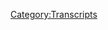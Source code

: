 {{DEFAULTSORT:
    #_TRANSCRIPT_0559:Noam Man's Land
}}{{Transcript
    | title         = [[559: Noam Man's Land]]
    | caption       = [https://knowledgefight.libsyn.com/559-noam-mans-land Listen to this episode on Libsyn]
    | episodeNumber = [[559: Noam Man's Land|559]]
    | length        = 01:22:33
}}

{{MessageBox
    | header     = Warning: Bot Generated Content
    | text       = This transcript was automatically generated by transcription software and likely contains many mistakes and misattributions. Please check the audio for definitive quotes, attribution, and context.
    | image      = N3yvass4myg91.webp
    | imagewidth = 50px
    | id         = warning
}}

{{TranscriptBlock
    | name      = Unknown Speaker
    | timestamp = 00:00:00.000
    | text      = N-N-N-N-N-N-N-Knowledge Fight
}}

{{TranscriptBlock
    | name      = Unknown Speaker
    | timestamp = 00:00:12.960
    | text      = Dan and Jordan, I am sweating.
}}

{{TranscriptBlock
    | name      = Unknown Speaker
    | timestamp = 00:00:19.600
    | text      = Knowledgefight.com, it's time to pray.
}}

{{TranscriptBlock
    | name      = Unknown Speaker
    | timestamp = 00:00:21.480
    | text      = I have great respect for Knowledgefight.
}}

{{TranscriptBlock
    | name      = Unknown Speaker
    | timestamp = 00:00:25.199
    | text      = I'm sick of them posing as if they're the good guys saying we are the bad guys.
}}

{{TranscriptBlock
    | name      = Unknown Speaker
    | timestamp = 00:00:29.359
    | text      = Knowledgefight Dan and Jordan, Knowledgefight.
}}

{{TranscriptBlock
    | name      = Unknown Speaker
    | timestamp = 00:00:31.960
    | text      = Riddle Riddle Riddle Riddle Riddle Riddle Riddle Riddle Riddle Riddle Riddle Riddle Riddle
}}

{{TranscriptBlock
    | name      = Unknown Speaker
    | timestamp = 00:00:42.159
    | text      = Andy Enchanze, Andy Enchanze, stop it, Andy Enchanze, Andy Enchanze, it's time to pray.
}}

{{TranscriptBlock
    | name      = Unknown Speaker
    | timestamp = 00:00:47.100
    | text      = Andy Enchanze, you're on the air thanks for holding.
}}

{{TranscriptBlock
    | name      = Unknown Speaker
    | timestamp = 00:00:49.560
    | text      = Hello Alex, I'm a first time caller, I'm a huge fan.
}}

{{TranscriptBlock
    | name      = Unknown Speaker
    | timestamp = 00:00:51.939
    | text      = I love your world!
}}

{{TranscriptBlock
    | name      = Unknown Speaker
    | timestamp = 00:00:53.880
    | text      = Knowledgefight N-N-N-N-N-Knowledge Fight.com
}}

{{TranscriptBlock
    | name      = Unknown Speaker
    | timestamp = 00:00:57.000
    | text      = I love you.
}}

{{TranscriptBlock
    | name      = Unknown Speaker
    | timestamp = 00:00:59.000
    | text      = Hey everybody, welcome back to Knowledge Fight, I'm Dan.
}}

{{TranscriptBlock
    | name      = Unknown Speaker
    | timestamp = 00:01:01.000
    | text      = I'm Jordan.
}}

{{TranscriptBlock
    | name      = Unknown Speaker
    | timestamp = 00:01:02.000
    | text      = We're a couple dudes who like to sit around, worship at the altar of Selene, and talk a little bit about Alex Jones.
}}

{{TranscriptBlock
    | name      = Unknown Speaker
    | timestamp = 00:01:06.000
    | text      = Oh, indeed we are, Dan.
}}

{{TranscriptBlock
    | name      = Unknown Speaker
    | timestamp = 00:01:08.000
    | text      = Jordan.
}}

{{TranscriptBlock
    | name      = Unknown Speaker
    | timestamp = 00:01:09.000
    | text      = Dan!
}}

{{TranscriptBlock
    | name      = Unknown Speaker
    | timestamp = 00:01:10.000
    | text      = Jordan.
}}

{{TranscriptBlock
    | name      = Unknown Speaker
    | timestamp = 00:01:11.000
    | text      = We are also masters of crushing a bit after several weeks of practicing.
}}

{{TranscriptBlock
    | name      = Unknown Speaker
    | timestamp = 00:01:14.000
    | text      = But I don't like you drawing attention to it.
}}

{{TranscriptBlock
    | name      = Unknown Speaker
    | timestamp = 00:01:16.000
    | text      = I know, but you did such a great job!
}}

{{TranscriptBlock
    | name      = Unknown Speaker
    | timestamp = 00:01:18.000
    | text      = Well, thanks.
}}

{{TranscriptBlock
    | name      = Unknown Speaker
    | timestamp = 00:01:19.000
    | text      = It was a perfect line read.
}}

{{TranscriptBlock
    | name      = Unknown Speaker
    | timestamp = 00:01:20.000
    | text      = I don't appreciate positive feedback.
}}

{{TranscriptBlock
    | name      = Unknown Speaker
    | timestamp = 00:01:22.000
    | text      = Fair enough.
}}

{{TranscriptBlock
    | name      = Unknown Speaker
    | timestamp = 00:01:23.000
    | text      = Well, what do you appreciate, Dan? Because my question is, what is your bright spot this week?
}}

{{TranscriptBlock
    | name      = Unknown Speaker
    | timestamp = 00:01:28.000
    | text      = Well, my bright spot, Jordan, we talked about how we should probably inform the good people about this.
}}

{{TranscriptBlock
    | name      = Unknown Speaker
    | timestamp = 00:01:33.000
    | text      = And my bright spot is, after four and a half years, I've decided to take a vacation.
}}

{{TranscriptBlock
    | name      = Unknown Speaker
    | timestamp = 00:01:39.000
    | text      = Yes, yep, yep. For the first time in a very long time.
}}

{{TranscriptBlock
    | name      = Unknown Speaker
    | timestamp = 00:01:44.000
    | text      = I mean, it's debatable. I guess I've taken a few days off here and there.
}}

{{TranscriptBlock
    | name      = Unknown Speaker
    | timestamp = 00:01:47.000
    | text      = Indeed.
}}

{{TranscriptBlock
    | name      = Unknown Speaker
    | timestamp = 00:01:48.000
    | text      = Staycations, if you will.
}}

{{TranscriptBlock
    | name      = Unknown Speaker
    | timestamp = 00:01:49.000
    | text      = Sure, sure.
}}

{{TranscriptBlock
    | name      = Unknown Speaker
    | timestamp = 00:01:50.000
    | text      = I went to visit my parents for a holiday.
}}

{{TranscriptBlock
    | name      = Unknown Speaker
    | timestamp = 00:01:53.000
    | text      = Right.
}}

{{TranscriptBlock
    | name      = Unknown Speaker
    | timestamp = 00:01:54.000
    | text      = Not quite a vacation.
}}

{{TranscriptBlock
    | name      = Unknown Speaker
    | timestamp = 00:01:55.000
    | text      = Not quite.
}}

{{TranscriptBlock
    | name      = Unknown Speaker
    | timestamp = 00:01:56.000
    | text      = We went to Austin to do a live show.
}}

{{TranscriptBlock
    | name      = Unknown Speaker
    | timestamp = 00:01:58.000
    | text      = Sure, that's definitely not a vacation. That's a work trip.
}}

{{TranscriptBlock
    | name      = Unknown Speaker
    | timestamp = 00:02:01.000
    | text      = Yeah.
}}

{{TranscriptBlock
    | name      = Unknown Speaker
    | timestamp = 00:02:02.000
    | text      = We got to fucking write it off on our taxes, Dan. It was a work trip.
}}

{{TranscriptBlock
    | name      = Unknown Speaker
    | timestamp = 00:02:06.000
    | text      = I don't really know how to relax. I'm not really good at that.
}}

{{TranscriptBlock
    | name      = Unknown Speaker
    | timestamp = 00:02:09.000
    | text      = But finally, we've decided to take a vacation.
}}

{{TranscriptBlock
    | name      = Unknown Speaker
    | timestamp = 00:02:13.000
    | text      = Indeed.
}}

{{TranscriptBlock
    | name      = Unknown Speaker
    | timestamp = 00:02:14.000
    | text      = So you and I and your partner are actually going together next week.
}}

{{TranscriptBlock
    | name      = Unknown Speaker
    | timestamp = 00:02:16.000
    | text      = Of course.
}}

{{TranscriptBlock
    | name      = Unknown Speaker
    | timestamp = 00:02:17.000
    | text      = We will be going to Hawaii for a week.
}}

{{TranscriptBlock
    | name      = Unknown Speaker
    | timestamp = 00:02:20.000
    | text      = Ah, visiting your homeland.
}}

{{TranscriptBlock
    | name      = Unknown Speaker
    | timestamp = 00:02:22.000
    | text      = Exactly.
}}

{{TranscriptBlock
    | name      = Unknown Speaker
    | timestamp = 00:02:23.000
    | text      = Yes.
}}

{{TranscriptBlock
    | name      = Unknown Speaker
    | timestamp = 00:02:24.000
    | text      = A big part of this is I've been meaning to take a trip back to my childhood home.
}}

{{TranscriptBlock
    | name      = Unknown Speaker
    | timestamp = 00:02:27.000
    | text      = Definitely.
}}

{{TranscriptBlock
    | name      = Unknown Speaker
    | timestamp = 00:02:28.000
    | text      = In Honolulu and see some of the sights, like Aliyolani Elementary School and go down to Waikiki Beach.
}}

{{TranscriptBlock
    | name      = Unknown Speaker
    | timestamp = 00:02:34.000
    | text      = Oh, yeah.
}}

{{TranscriptBlock
    | name      = Unknown Speaker
    | timestamp = 00:02:35.000
    | text      = You know, kick around the old haunts.
}}

{{TranscriptBlock
    | name      = Unknown Speaker
    | timestamp = 00:02:38.000
    | text      = Oh, yeah.
}}

{{TranscriptBlock
    | name      = Unknown Speaker
    | timestamp = 00:02:39.000
    | text      = I didn't have any old haunts. I was a child.
}}

{{TranscriptBlock
    | name      = Unknown Speaker
    | timestamp = 00:02:42.000
    | text      = But I have a lot of sort of vague memories and snapshots in my head that I'd like to experience as an adult.
}}

{{TranscriptBlock
    | name      = Unknown Speaker
    | timestamp = 00:02:48.000
    | text      = I like to try and fill in some of those gaps.
}}

{{TranscriptBlock
    | name      = Unknown Speaker
    | timestamp = 00:02:50.000
    | text      = And so I'm very excited to take this trip and hope I don't freak out from lack of working.
}}

{{TranscriptBlock
    | name      = Unknown Speaker
    | timestamp = 00:02:56.000
    | text      = Nah, it's going to be great. It's going to be great.
}}

{{TranscriptBlock
    | name      = Unknown Speaker
    | timestamp = 00:02:58.000
    | text      = It's going to be great.
}}

{{TranscriptBlock
    | name      = Unknown Speaker
    | timestamp = 00:02:59.000
    | text      = Sometimes you're going to stay in your hotel late at night by yourself staring up at the ceiling thinking,
}}

{{TranscriptBlock
    | name      = Unknown Speaker
    | timestamp = 00:03:04.000
    | text      = what if I were working right now? Wouldn't that be better?
}}

{{TranscriptBlock
    | name      = Unknown Speaker
    | timestamp = 00:03:07.000
    | text      = I don't doubt that will be the case.
}}

{{TranscriptBlock
    | name      = Unknown Speaker
    | timestamp = 00:03:10.000
    | text      = But also this is relevant because the next three episodes we're going to have to prepare in advance.
}}

{{TranscriptBlock
    | name      = Unknown Speaker
    | timestamp = 00:03:16.000
    | text      = Of course.
}}

{{TranscriptBlock
    | name      = Unknown Speaker
    | timestamp = 00:03:17.000
    | text      = Of taking off for vacation.
}}

{{TranscriptBlock
    | name      = Unknown Speaker
    | timestamp = 00:03:19.000
    | text      = So hopefully the schedule of release won't be affected at all by it.
}}

{{TranscriptBlock
    | name      = Unknown Speaker
    | timestamp = 00:03:23.000
    | text      = But you'll notice that they will be maybe, hey, let's say something happens in the world.
}}

{{TranscriptBlock
    | name      = Unknown Speaker
    | timestamp = 00:03:29.000
    | text      = We may not be aware of it.
}}

{{TranscriptBlock
    | name      = Unknown Speaker
    | timestamp = 00:03:30.000
    | text      = We may not know because we're in the past.
}}

{{TranscriptBlock
    | name      = Unknown Speaker
    | timestamp = 00:03:32.000
    | text      = Trump might rise back to power.
}}

{{TranscriptBlock
    | name      = Unknown Speaker
    | timestamp = 00:03:34.000
    | text      = And be a real bummer.
}}

{{TranscriptBlock
    | name      = Unknown Speaker
    | timestamp = 00:03:36.000
    | text      = And we will not know.
}}

{{TranscriptBlock
    | name      = Unknown Speaker
    | timestamp = 00:03:38.000
    | text      = I don't know. I think if anything super crazy happens, we'll probably break into a recording studio somewhere and be like,
}}

{{TranscriptBlock
    | name      = Unknown Speaker
    | timestamp = 00:03:45.000
    | text      = hey, we got to put out two hours now.
}}

{{TranscriptBlock
    | name      = Unknown Speaker
    | timestamp = 00:03:48.000
    | text      = It's an emergency.
}}

{{TranscriptBlock
    | name      = Unknown Speaker
    | timestamp = 00:03:49.000
    | text      = What if we had gone on vacation on like January 4th?
}}

{{TranscriptBlock
    | name      = Unknown Speaker
    | timestamp = 00:03:54.000
    | text      = We'd have episodes coming out and we wouldn't be aware that the Capitol had been stormed.
}}

{{TranscriptBlock
    | name      = Unknown Speaker
    | timestamp = 00:03:58.000
    | text      = Sure.
}}

{{TranscriptBlock
    | name      = Unknown Speaker
    | timestamp = 00:03:59.000
    | text      = It'd be very strange. That's what I'm saying.
}}

{{TranscriptBlock
    | name      = Unknown Speaker
    | timestamp = 00:04:00.000
    | text      = That would be strange.
}}

{{TranscriptBlock
    | name      = Unknown Speaker
    | timestamp = 00:04:01.000
    | text      = We're going to have to pre-record a few.
}}

{{TranscriptBlock
    | name      = Unknown Speaker
    | timestamp = 00:04:03.000
    | text      = And thank you in advance for that.
}}

{{TranscriptBlock
    | name      = Unknown Speaker
    | timestamp = 00:04:06.000
    | text      = Oh, indeed. Absolutely.
}}

{{TranscriptBlock
    | name      = Unknown Speaker
    | timestamp = 00:04:07.000
    | text      = How about you, Jordan? What's your bright spot?
}}

{{TranscriptBlock
    | name      = Unknown Speaker
    | timestamp = 00:04:08.000
    | text      = My bright spot, Dan, is at my partner's school.
}}

{{TranscriptBlock
    | name      = Unknown Speaker
    | timestamp = 00:04:11.000
    | text      = As you know, my partner is a teacher at school to be unnamed.
}}

{{TranscriptBlock
    | name      = Unknown Speaker
    | timestamp = 00:04:16.000
    | text      = But basically, their new principal started at the beginning of this year, or the school year.
}}

{{TranscriptBlock
    | name      = Unknown Speaker
    | timestamp = 00:04:25.000
    | text      = So last year.
}}

{{TranscriptBlock
    | name      = Unknown Speaker
    | timestamp = 00:04:26.000
    | text      = And she has proven herself to be a giant racist piece of shit.
}}

{{TranscriptBlock
    | name      = Unknown Speaker
    | timestamp = 00:04:30.000
    | text      = Like really, really bad.
}}

{{TranscriptBlock
    | name      = Unknown Speaker
    | timestamp = 00:04:32.000
    | text      = Good thing you're not naming this school.
}}

{{TranscriptBlock
    | name      = Unknown Speaker
    | timestamp = 00:04:34.000
    | text      = Yeah, to the point where all of the BIPOC staff and students have essentially just gone on fucking revolt.
}}

{{TranscriptBlock
    | name      = Unknown Speaker
    | timestamp = 00:04:43.000
    | text      = Wow.
}}

{{TranscriptBlock
    | name      = Unknown Speaker
    | timestamp = 00:04:44.000
    | text      = This shit is unsustainable.
}}

{{TranscriptBlock
    | name      = Unknown Speaker
    | timestamp = 00:04:46.000
    | text      = And so today, these kids organized a fucking sit-in and then later on a walkout.
}}

{{TranscriptBlock
    | name      = Unknown Speaker
    | timestamp = 00:04:53.000
    | text      = And my partner sent me a little clip of it.
}}

{{TranscriptBlock
    | name      = Unknown Speaker
    | timestamp = 00:04:56.000
    | text      = And the BIPOC students leading this shit are absolutely astonishing.
}}

{{TranscriptBlock
    | name      = Unknown Speaker
    | timestamp = 00:05:04.000
    | text      = At a certain point, all these kids are chanting, protect our teachers, protect our teachers.
}}

{{TranscriptBlock
    | name      = Unknown Speaker
    | timestamp = 00:05:08.000
    | text      = And I'm like weeping my balls off.
}}

{{TranscriptBlock
    | name      = Unknown Speaker
    | timestamp = 00:05:11.000
    | text      = Like these kids are incredible.
}}

{{TranscriptBlock
    | name      = Unknown Speaker
    | timestamp = 00:05:14.000
    | text      = Great.
}}

{{TranscriptBlock
    | name      = Unknown Speaker
    | timestamp = 00:05:15.000
    | text      = Like truly incredible and that's my bright spot.
}}

{{TranscriptBlock
    | name      = Unknown Speaker
    | timestamp = 00:05:17.000
    | text      = That's very inspirational.
}}

{{TranscriptBlock
    | name      = Unknown Speaker
    | timestamp = 00:05:18.000
    | text      = Yeah, absolutely.
}}

{{TranscriptBlock
    | name      = Unknown Speaker
    | timestamp = 00:05:19.000
    | text      = Well, good on them.
}}

{{TranscriptBlock
    | name      = Unknown Speaker
    | timestamp = 00:05:20.000
    | text      = Yeah.
}}

{{TranscriptBlock
    | name      = Unknown Speaker
    | timestamp = 00:05:21.000
    | text      = So Jordan, today we have an interesting situation to get into.
}}

{{TranscriptBlock
    | name      = Unknown Speaker
    | timestamp = 00:05:25.000
    | text      = Because as I mentioned, we're going to be pre-recording some episodes.
}}

{{TranscriptBlock
    | name      = Unknown Speaker
    | timestamp = 00:05:28.000
    | text      = And that's going to make it more difficult to be in the present day keeping up with Alex.
}}

{{TranscriptBlock
    | name      = Unknown Speaker
    | timestamp = 00:05:32.000
    | text      = Of course, of course.
}}

{{TranscriptBlock
    | name      = Unknown Speaker
    | timestamp = 00:05:33.000
    | text      = So it had been my plan to stay in the past, in 2003 probably, for those episodes.
}}

{{TranscriptBlock
    | name      = Unknown Speaker
    | timestamp = 00:05:38.000
    | text      = Sure.
}}

{{TranscriptBlock
    | name      = Unknown Speaker
    | timestamp = 00:05:39.000
    | text      = And so I didn't want to do a 2003 episode here today.
}}

{{TranscriptBlock
    | name      = Unknown Speaker
    | timestamp = 00:05:43.000
    | text      = Right.
}}

{{TranscriptBlock
    | name      = Unknown Speaker
    | timestamp = 00:05:44.000
    | text      = And so I was like, all right, present day, let's see what Alex is going into.
}}

{{TranscriptBlock
    | name      = Unknown Speaker
    | timestamp = 00:05:46.000
    | text      = Let's do this.
}}

{{TranscriptBlock
    | name      = Unknown Speaker
    | timestamp = 00:05:48.000
    | text      = Look, Alex has been on vacation.
}}

{{TranscriptBlock
    | name      = Unknown Speaker
    | timestamp = 00:05:53.000
    | text      = Why don't we coordinate?
}}

{{TranscriptBlock
    | name      = Unknown Speaker
    | timestamp = 00:05:55.000
    | text      = He needs to let us know.
}}

{{TranscriptBlock
    | name      = Unknown Speaker
    | timestamp = 00:05:57.000
    | text      = We always have in the past.
}}

{{TranscriptBlock
    | name      = Unknown Speaker
    | timestamp = 00:05:58.000
    | text      = He needs to let us know.
}}

{{TranscriptBlock
    | name      = Unknown Speaker
    | timestamp = 00:05:59.000
    | text      = Every time we're gone, he's gone.
}}

{{TranscriptBlock
    | name      = Unknown Speaker
    | timestamp = 00:06:01.000
    | text      = This is infuriating.
}}

{{TranscriptBlock
    | name      = Unknown Speaker
    | timestamp = 00:06:02.000
    | text      = Yeah.
}}

{{TranscriptBlock
    | name      = Unknown Speaker
    | timestamp = 00:06:03.000
    | text      = I don't accept this whatsoever.
}}

{{TranscriptBlock
    | name      = Unknown Speaker
    | timestamp = 00:06:04.000
    | text      = Owen Schroyer's been hosting all this week.
}}

{{TranscriptBlock
    | name      = Unknown Speaker
    | timestamp = 00:06:07.000
    | text      = And I, look, I understand that the situation with Israel-Palestine is a big deal.
}}

{{TranscriptBlock
    | name      = Unknown Speaker
    | timestamp = 00:06:13.000
    | text      = I do understand that.
}}

{{TranscriptBlock
    | name      = Unknown Speaker
    | timestamp = 00:06:15.000
    | text      = I don't care what Owen Schroyer has to say about it.
}}

{{TranscriptBlock
    | name      = Unknown Speaker
    | timestamp = 00:06:17.000
    | text      = Oh, absolutely not.
}}

{{TranscriptBlock
    | name      = Unknown Speaker
    | timestamp = 00:06:18.000
    | text      = I'm interested in the Infowars position and exactly how this is a false flag and what have you.
}}

{{TranscriptBlock
    | name      = Unknown Speaker
    | timestamp = 00:06:22.000
    | text      = But I'm only going to take it from Alex.
}}

{{TranscriptBlock
    | name      = Unknown Speaker
    | timestamp = 00:06:24.000
    | text      = I'm not going to listen to an hour and a half Owen Schroyer to get a sense of it.
}}

{{TranscriptBlock
    | name      = Unknown Speaker
    | timestamp = 00:06:28.000
    | text      = I really don't need to hear Owen say what amounts to none of this is real.
}}

{{TranscriptBlock
    | name      = Unknown Speaker
    | timestamp = 00:06:33.000
    | text      = It's all Palestine actually attacking themselves.
}}

{{TranscriptBlock
    | name      = Unknown Speaker
    | timestamp = 00:06:35.000
    | text      = And even if Israel was committing genocide, I support that.
}}

{{TranscriptBlock
    | name      = Unknown Speaker
    | timestamp = 00:06:39.000
    | text      = That's what they would say.
}}

{{TranscriptBlock
    | name      = Unknown Speaker
    | timestamp = 00:06:40.000
    | text      = That's what he said.
}}

{{TranscriptBlock
    | name      = Unknown Speaker
    | timestamp = 00:06:41.000
    | text      = I'm not interested in hearing any of that nonsense from Owen.
}}

{{TranscriptBlock
    | name      = Unknown Speaker
    | timestamp = 00:06:44.000
    | text      = But there is an update I need to give you about the present day.
}}

{{TranscriptBlock
    | name      = Unknown Speaker
    | timestamp = 00:06:47.000
    | text      = Okay.
}}

{{TranscriptBlock
    | name      = Unknown Speaker
    | timestamp = 00:06:48.000
    | text      = There is a certain psy-op expert that's been subtly sneaking his way back onto the show.
}}

{{TranscriptBlock
    | name      = Unknown Speaker
    | timestamp = 00:06:53.000
    | text      = Get the fuck out of here!
}}

{{TranscriptBlock
    | name      = Unknown Speaker
    | timestamp = 00:06:55.000
    | text      = They cannot quit him!
}}

{{TranscriptBlock
    | name      = Unknown Speaker
    | timestamp = 00:06:57.000
    | text      = Alex has been out of town and he's been showing up with Owen.
}}

{{TranscriptBlock
    | name      = Unknown Speaker
    | timestamp = 00:07:00.000
    | text      = Yeah, so Steve Pachetic is creeping back and he's just flattering the shit out of Owen.
}}

{{TranscriptBlock
    | name      = Unknown Speaker
    | timestamp = 00:07:06.000
    | text      = I watched their interview and he's like, oh, you're the best.
}}

{{TranscriptBlock
    | name      = Unknown Speaker
    | timestamp = 00:07:09.000
    | text      = Of course.
}}

{{TranscriptBlock
    | name      = Unknown Speaker
    | timestamp = 00:07:10.000
    | text      = God damn it.
}}

{{TranscriptBlock
    | name      = Unknown Speaker
    | timestamp = 00:07:11.000
    | text      = These idiots can be tricked in the same way all the time.
}}

{{TranscriptBlock
    | name      = Unknown Speaker
    | timestamp = 00:07:14.000
    | text      = I also noticed that when I was watching this interview, I noticed that Steve was reading a lot.
}}

{{TranscriptBlock
    | name      = Unknown Speaker
    | timestamp = 00:07:22.000
    | text      = He's clearly looking down at something.
}}

{{TranscriptBlock
    | name      = Unknown Speaker
    | timestamp = 00:07:25.000
    | text      = So when he's rattling off a lot of these details and stuff, a lot of it is probably prepared.
}}

{{TranscriptBlock
    | name      = Unknown Speaker
    | timestamp = 00:07:31.000
    | text      = Yeah.
}}

{{TranscriptBlock
    | name      = Unknown Speaker
    | timestamp = 00:07:32.000
    | text      = I mean, I feel like somehow we're thinking of this as a negative thing.
}}

{{TranscriptBlock
    | name      = Unknown Speaker
    | timestamp = 00:07:38.000
    | text      = But being a guest and being by far more prepared than anything that your host has ever done seems like a positive to me.
}}

{{TranscriptBlock
    | name      = Unknown Speaker
    | timestamp = 00:07:49.000
    | text      = I don't disagree and I support preparation.
}}

{{TranscriptBlock
    | name      = Unknown Speaker
    | timestamp = 00:07:51.000
    | text      = I just think that the way that Steve uses specifics and things like that is to create the impression of familiarity.
}}

{{TranscriptBlock
    | name      = Unknown Speaker
    | timestamp = 00:08:00.000
    | text      = Sure.
}}

{{TranscriptBlock
    | name      = Unknown Speaker
    | timestamp = 00:08:01.000
    | text      = He creates the impression of familiarity with the staff of various administrations and stuff like that in a way that it would be kind of not as impressive that he knows people's names if it's on a sheet of paper in front of him.
}}

{{TranscriptBlock
    | name      = Unknown Speaker
    | timestamp = 00:08:14.000
    | text      = True.
}}

{{TranscriptBlock
    | name      = Unknown Speaker
    | timestamp = 00:08:15.000
    | text      = So that kind of preparation kind of cuts through what he's trying to use his appearance and the way he's trying to present himself.
}}

{{TranscriptBlock
    | name      = Unknown Speaker
    | timestamp = 00:08:23.000
    | text      = And rattling off details gives him the appearance of having a recall that is astonishing.
}}

{{TranscriptBlock
    | name      = Unknown Speaker
    | timestamp = 00:08:29.000
    | text      = Yes.
}}

{{TranscriptBlock
    | name      = Unknown Speaker
    | timestamp = 00:08:30.000
    | text      = How can one man possibly pull all of these things off his ass?
}}

{{TranscriptBlock
    | name      = Unknown Speaker
    | timestamp = 00:08:33.000
    | text      = How can he be making up all of this?
}}

{{TranscriptBlock
    | name      = Unknown Speaker
    | timestamp = 00:08:35.000
    | text      = Exactly.
}}

{{TranscriptBlock
    | name      = Unknown Speaker
    | timestamp = 00:08:36.000
    | text      = And I don't know.
}}

{{TranscriptBlock
    | name      = Unknown Speaker
    | timestamp = 00:08:37.000
    | text      = There was an interesting thing too that for years Steve wouldn't appear on video.
}}

{{TranscriptBlock
    | name      = Unknown Speaker
    | timestamp = 00:08:41.000
    | text      = He would only be on the phone and there would be a picture of him from when he was much younger.
}}

{{TranscriptBlock
    | name      = Unknown Speaker
    | timestamp = 00:08:46.000
    | text      = Sure.
}}

{{TranscriptBlock
    | name      = Unknown Speaker
    | timestamp = 00:08:47.000
    | text      = With a weird mustache.
}}

{{TranscriptBlock
    | name      = Unknown Speaker
    | timestamp = 00:08:48.000
    | text      = Yeah, he should go back to that.
}}

{{TranscriptBlock
    | name      = Unknown Speaker
    | timestamp = 00:08:49.000
    | text      = Yeah, but I wonder if that was because back in those times he had a bunch of files in front of him and he didn't want to be on video.
}}

{{TranscriptBlock
    | name      = Unknown Speaker
    | timestamp = 00:08:56.000
    | text      = That's possible.
}}

{{TranscriptBlock
    | name      = Unknown Speaker
    | timestamp = 00:08:57.000
    | text      = I wonder about that and I never really thought about that because I never really watched too closely.
}}

{{TranscriptBlock
    | name      = Unknown Speaker
    | timestamp = 00:09:02.000
    | text      = But his eyes were definitely reading.
}}

{{TranscriptBlock
    | name      = Unknown Speaker
    | timestamp = 00:09:05.000
    | text      = I would also accept it wasn't until the pandemic that he insisted that some child in his neighborhood go set up Zoom for him so he can accurately...
}}

{{TranscriptBlock
    | name      = Unknown Speaker
    | timestamp = 00:09:14.000
    | text      = I don't know.
}}

{{TranscriptBlock
    | name      = Unknown Speaker
    | timestamp = 00:09:15.000
    | text      = I know that his wife is on tech detail.
}}

{{TranscriptBlock
    | name      = Unknown Speaker
    | timestamp = 00:09:17.000
    | text      = Oh, okay.
}}

{{TranscriptBlock
    | name      = Unknown Speaker
    | timestamp = 00:09:18.000
    | text      = If you do go to his YouTube channel you can see her pressing the start and stop buttons sometimes.
}}

{{TranscriptBlock
    | name      = Unknown Speaker
    | timestamp = 00:09:24.000
    | text      = That is very pretty and cute.
}}

{{TranscriptBlock
    | name      = Unknown Speaker
    | timestamp = 00:09:26.000
    | text      = It is.
}}

{{TranscriptBlock
    | name      = Unknown Speaker
    | timestamp = 00:09:27.000
    | text      = Unfortunately.
}}

{{TranscriptBlock
    | name      = Unknown Speaker
    | timestamp = 00:09:28.000
    | text      = It's unfortunately humanizing of a real weirdo.
}}

{{TranscriptBlock
    | name      = Unknown Speaker
    | timestamp = 00:09:30.000
    | text      = Yes, it's infuriating.
}}

{{TranscriptBlock
    | name      = Unknown Speaker
    | timestamp = 00:09:32.000
    | text      = Yeah.
}}

{{TranscriptBlock
    | name      = Unknown Speaker
    | timestamp = 00:09:33.000
    | text      = But it's very cute.
}}

{{TranscriptBlock
    | name      = Unknown Speaker
    | timestamp = 00:09:34.000
    | text      = So I guess what that leaves us with is possibly, I mean, I don't know.
}}

{{TranscriptBlock
    | name      = Unknown Speaker
    | timestamp = 00:09:40.000
    | text      = I don't know if Alex will be back in time for us to record anything in the present day before our trip.
}}

{{TranscriptBlock
    | name      = Unknown Speaker
    | timestamp = 00:09:46.000
    | text      = Right.
}}

{{TranscriptBlock
    | name      = Unknown Speaker
    | timestamp = 00:09:47.000
    | text      = So we may be getting back to Alex in the present day when we get back.
}}

{{TranscriptBlock
    | name      = Unknown Speaker
    | timestamp = 00:09:49.000
    | text      = Yeah.
}}

{{TranscriptBlock
    | name      = Unknown Speaker
    | timestamp = 00:09:50.000
    | text      = But it also put me in a bind of not really knowing exactly where to go for this episode.
}}

{{TranscriptBlock
    | name      = Unknown Speaker
    | timestamp = 00:09:54.000
    | text      = Luckily, I found something and we'll get to it after we say hello to some wonks.
}}

{{TranscriptBlock
    | name      = Unknown Speaker
    | timestamp = 00:09:59.000
    | text      = Nice.
}}

{{TranscriptBlock
    | name      = Unknown Speaker
    | timestamp = 00:10:00.000
    | text      = Nicely done.
}}

{{TranscriptBlock
    | name      = Unknown Speaker
    | timestamp = 00:10:01.000
    | text      = So first, Sheila B, the Garden Queen.
}}

{{TranscriptBlock
    | name      = Unknown Speaker
    | timestamp = 00:10:03.000
    | text      = Thank you so much.
}}

{{TranscriptBlock
    | name      = Unknown Speaker
    | timestamp = 00:10:04.000
    | text      = You are now a policy wonk.
}}

{{TranscriptBlock
    | name      = Unknown Speaker
    | timestamp = 00:10:05.000
    | text      = I'm a policy wonk.
}}

{{TranscriptBlock
    | name      = Unknown Speaker
    | timestamp = 00:10:06.000
    | text      = Thanks, Sheila.
}}

{{TranscriptBlock
    | name      = Unknown Speaker
    | timestamp = 00:10:07.000
    | text      = Thank you.
}}

{{TranscriptBlock
    | name      = Unknown Speaker
    | timestamp = 00:10:08.000
    | text      = Next, Kimmy from Seattle.
}}

{{TranscriptBlock
    | name      = Unknown Speaker
    | timestamp = 00:10:10.000
    | text      = This is a shout out and a wonk title going to you.
}}

{{TranscriptBlock
    | name      = Unknown Speaker
    | timestamp = 00:10:13.000
    | text      = I appreciate you getting round the world into the show.
}}

{{TranscriptBlock
    | name      = Unknown Speaker
    | timestamp = 00:10:16.000
    | text      = I'm a policy wonk.
}}

{{TranscriptBlock
    | name      = Unknown Speaker
    | timestamp = 00:10:17.000
    | text      = Thank you.
}}

{{TranscriptBlock
    | name      = Unknown Speaker
    | timestamp = 00:10:18.000
    | text      = Thank you, Kimmy.
}}

{{TranscriptBlock
    | name      = Unknown Speaker
    | timestamp = 00:10:19.000
    | text      = Next, Uncle Patches, CPA.
}}

{{TranscriptBlock
    | name      = Unknown Speaker
    | timestamp = 00:10:20.000
    | text      = Thank you so much.
}}

{{TranscriptBlock
    | name      = Unknown Speaker
    | timestamp = 00:10:21.000
    | text      = You are now a policy wonk.
}}

{{TranscriptBlock
    | name      = Unknown Speaker
    | timestamp = 00:10:22.000
    | text      = I'm a policy wonk.
}}

{{TranscriptBlock
    | name      = Unknown Speaker
    | timestamp = 00:10:23.000
    | text      = I'm a policy wonk.
}}

{{TranscriptBlock
    | name      = Unknown Speaker
    | timestamp = 00:10:24.000
    | text      = Thanks, Uncle Patches.
}}

{{TranscriptBlock
    | name      = Unknown Speaker
    | timestamp = 00:10:25.000
    | text      = Thank you.
}}

{{TranscriptBlock
    | name      = Unknown Speaker
    | timestamp = 00:10:26.000
    | text      = Next, Branigan.
}}

{{TranscriptBlock
    | name      = Unknown Speaker
    | timestamp = 00:10:27.000
    | text      = Thank you so much.
}}

{{TranscriptBlock
    | name      = Unknown Speaker
    | timestamp = 00:10:28.000
    | text      = You are now a policy wonk.
}}

{{TranscriptBlock
    | name      = Unknown Speaker
    | timestamp = 00:10:29.000
    | text      = I'm a policy wonk.
}}

{{TranscriptBlock
    | name      = Unknown Speaker
    | timestamp = 00:10:30.000
    | text      = Thank you very much.
}}

{{TranscriptBlock
    | name      = Unknown Speaker
    | timestamp = 00:10:31.379
    | text      = Next, Down With the Tyrant King Jared.
}}

{{TranscriptBlock
    | name      = Unknown Speaker
    | timestamp = 00:10:33.200
    | text      = Thank you so much.
}}

{{TranscriptBlock
    | name      = Unknown Speaker
    | timestamp = 00:10:34.200
    | text      = You are now a policy wonk.
}}

{{TranscriptBlock
    | name      = Unknown Speaker
    | timestamp = 00:10:35.200
    | text      = I'm a policy wonk.
}}

{{TranscriptBlock
    | name      = Unknown Speaker
    | timestamp = 00:10:36.200
    | text      = Thank you very much.
}}

{{TranscriptBlock
    | name      = Unknown Speaker
    | timestamp = 00:10:37.259
    | text      = Thank you.
}}

{{TranscriptBlock
    | name      = Unknown Speaker
    | timestamp = 00:10:38.259
    | text      = Next, Sasha.
}}

{{TranscriptBlock
    | name      = Unknown Speaker
    | timestamp = 00:10:39.259
    | text      = Thank you so much.
}}

{{TranscriptBlock
    | name      = Unknown Speaker
    | timestamp = 00:10:40.259
    | text      = You are now a policy wonk.
}}

{{TranscriptBlock
    | name      = Unknown Speaker
    | timestamp = 00:10:41.259
    | text      = I'm a policy wonk.
}}

{{TranscriptBlock
    | name      = Unknown Speaker
    | timestamp = 00:10:42.259
    | text      = Thanks, Sasha.
}}

{{TranscriptBlock
    | name      = Unknown Speaker
    | timestamp = 00:10:43.259
    | text      = Thank you.
}}

{{TranscriptBlock
    | name      = Unknown Speaker
    | timestamp = 00:10:44.259
    | text      = Next, near free advertising for God's eternal wrath.
}}

{{TranscriptBlock
    | name      = Unknown Speaker
    | timestamp = 00:10:45.500
    | text      = Thank you so much.
}}

{{TranscriptBlock
    | name      = Unknown Speaker
    | timestamp = 00:10:46.500
    | text      = You are now a policy wonk.
}}

{{TranscriptBlock
    | name      = Unknown Speaker
    | timestamp = 00:10:47.500
    | text      = I'm a policy wonk.
}}

{{TranscriptBlock
    | name      = Unknown Speaker
    | timestamp = 00:10:48.580
    | text      = Thank you very much.
}}

{{TranscriptBlock
    | name      = Unknown Speaker
    | timestamp = 00:10:50.340
    | text      = Et cetera.
}}

{{TranscriptBlock
    | name      = Unknown Speaker
    | timestamp = 00:10:51.519
    | text      = Now, Jordan.
}}

{{TranscriptBlock
    | name      = Unknown Speaker
    | timestamp = 00:10:52.919
    | text      = We had to do a little bit of business here and that is, you know, sometimes you gotta
}}

{{TranscriptBlock
    | name      = Unknown Speaker
    | timestamp = 00:10:57.159
    | text      = take it on the chin.
}}

{{TranscriptBlock
    | name      = Unknown Speaker
    | timestamp = 00:10:58.159
    | text      = Sure, sure.
}}

{{TranscriptBlock
    | name      = Unknown Speaker
    | timestamp = 00:10:59.159
    | text      = Sometimes, you know, you just gotta take that punch as it comes.
}}

{{TranscriptBlock
    | name      = Unknown Speaker
    | timestamp = 00:11:01.679
    | text      = Naturally.
}}

{{TranscriptBlock
    | name      = Unknown Speaker
    | timestamp = 00:11:02.679
    | text      = You realize that you have messed up.
}}

{{TranscriptBlock
    | name      = Unknown Speaker
    | timestamp = 00:11:04.039
    | text      = Everybody has a plan until they get punched in the mouth.
}}

{{TranscriptBlock
    | name      = Unknown Speaker
    | timestamp = 00:11:06.220
    | text      = What is a plan but God laughing at you?
}}

{{TranscriptBlock
    | name      = Unknown Speaker
    | timestamp = 00:11:08.480
    | text      = That's true.
}}

{{TranscriptBlock
    | name      = Unknown Speaker
    | timestamp = 00:11:09.480
    | text      = Or something?
}}

{{TranscriptBlock
    | name      = Unknown Speaker
    | timestamp = 00:11:10.480
    | text      = How does that work?
}}

{{TranscriptBlock
    | name      = Unknown Speaker
    | timestamp = 00:11:11.480
    | text      = God laughs at man that makes plans?
}}

{{TranscriptBlock
    | name      = Unknown Speaker
    | timestamp = 00:11:12.480
    | text      = No, man plans while God laughs.
}}

{{TranscriptBlock
    | name      = Unknown Speaker
    | timestamp = 00:11:14.100
    | text      = That's what it is.
}}

{{TranscriptBlock
    | name      = Unknown Speaker
    | timestamp = 00:11:15.100
    | text      = Yeah.
}}

{{TranscriptBlock
    | name      = Unknown Speaker
    | timestamp = 00:11:16.100
    | text      = You got it.
}}

{{TranscriptBlock
    | name      = Unknown Speaker
    | timestamp = 00:11:17.100
    | text      = So anyway.
}}

{{TranscriptBlock
    | name      = Unknown Speaker
    | timestamp = 00:11:18.100
    | text      = What a shitty God who's gonna laugh at anybody for planning.
}}

{{TranscriptBlock
    | name      = Unknown Speaker
    | timestamp = 00:11:20.120
    | text      = No, but it's like that, hahaha, oh, I love this guy so much.
}}

{{TranscriptBlock
    | name      = Unknown Speaker
    | timestamp = 00:11:24.279
    | text      = Isn't it cute that he's planning?
}}

{{TranscriptBlock
    | name      = Unknown Speaker
    | timestamp = 00:11:25.519
    | text      = Yeah, maybe give him a better plan.
}}

{{TranscriptBlock
    | name      = Unknown Speaker
    | timestamp = 00:11:27.919
    | text      = It's paternal.
}}

{{TranscriptBlock
    | name      = Unknown Speaker
    | timestamp = 00:11:28.919
    | text      = Don't laugh at him.
}}

{{TranscriptBlock
    | name      = Unknown Speaker
    | timestamp = 00:11:30.440
    | text      = That's laughing at a homeless person.
}}

{{TranscriptBlock
    | name      = Unknown Speaker
    | timestamp = 00:11:32.200
    | text      = God is laughing at a houseless person and it's fucking offensive.
}}

{{TranscriptBlock
    | name      = Unknown Speaker
    | timestamp = 00:11:36.600
    | text      = Let's do it.
}}

{{TranscriptBlock
    | name      = Unknown Speaker
    | timestamp = 00:11:37.600
    | text      = I'm offended by God.
}}

{{TranscriptBlock
    | name      = Unknown Speaker
    | timestamp = 00:11:38.720
    | text      = Let's take God's house.
}}

{{TranscriptBlock
    | name      = Unknown Speaker
    | timestamp = 00:11:39.720
    | text      = I think we should.
}}

{{TranscriptBlock
    | name      = Unknown Speaker
    | timestamp = 00:11:41.039
    | text      = Anyway, my point is that we have a couple of April birthdays.
}}

{{TranscriptBlock
    | name      = Unknown Speaker
    | timestamp = 00:11:44.759
    | text      = I might have missed a couple of April birthdays.
}}

{{TranscriptBlock
    | name      = Unknown Speaker
    | timestamp = 00:11:51.399
    | text      = Don't worry about it.
}}

{{TranscriptBlock
    | name      = Unknown Speaker
    | timestamp = 00:11:52.919
    | text      = So uh, Katie, happy birthday back in April.
}}

{{TranscriptBlock
    | name      = Unknown Speaker
    | timestamp = 00:11:55.519
    | text      = Happy birthday.
}}

{{TranscriptBlock
    | name      = Unknown Speaker
    | timestamp = 00:11:56.519
    | text      = This is from your husband, Nodbard, he wants to wish you a happy birthday, I hope you had
}}

{{TranscriptBlock
    | name      = Unknown Speaker
    | timestamp = 00:12:01.320
    | text      = a great birthday.
}}

{{TranscriptBlock
    | name      = Unknown Speaker
    | timestamp = 00:12:02.320
    | text      = I do too.
}}

{{TranscriptBlock
    | name      = Unknown Speaker
    | timestamp = 00:12:03.320
    | text      = Also I fucked up on this one, Tanya, happy birthday back in April.
}}

{{TranscriptBlock
    | name      = Unknown Speaker
    | timestamp = 00:12:08.259
    | text      = Happy birthday Tanya.
}}

{{TranscriptBlock
    | name      = Unknown Speaker
    | timestamp = 00:12:10.519
    | text      = That's totally on me, I need to do a better job of managing inboxes.
}}

{{TranscriptBlock
    | name      = Unknown Speaker
    | timestamp = 00:12:13.559
    | text      = Nah, you're doing great.
}}

{{TranscriptBlock
    | name      = Unknown Speaker
    | timestamp = 00:12:15.360
    | text      = Now, not all is trouble because we also have a presentation.
}}

{{TranscriptBlock
    | name      = Unknown Speaker
    | timestamp = 00:12:19.240
    | text      = Hey, see, there we go.
}}

{{TranscriptBlock
    | name      = Unknown Speaker
    | timestamp = 00:12:20.840
    | text      = This is coming from Savannah.
}}

{{TranscriptBlock
    | name      = Unknown Speaker
    | timestamp = 00:12:22.720
    | text      = Savannah wanted me to give a shout out to their spouse Shoshana and wish Shoshana a
}}

{{TranscriptBlock
    | name      = Unknown Speaker
    | timestamp = 00:12:28.480
    | text      = happy birthday.
}}

{{TranscriptBlock
    | name      = Unknown Speaker
    | timestamp = 00:12:29.480
    | text      = So happy birthday.
}}

{{TranscriptBlock
    | name      = Unknown Speaker
    | timestamp = 00:12:30.480
    | text      = Happy birthday Shoshana.
}}

{{TranscriptBlock
    | name      = Unknown Speaker
    | timestamp = 00:12:31.480
    | text      = Hope you're having a great one out there.
}}

{{TranscriptBlock
    | name      = Unknown Speaker
    | timestamp = 00:12:32.879
    | text      = Perfect.
}}

{{TranscriptBlock
    | name      = Unknown Speaker
    | timestamp = 00:12:33.879
    | text      = Now Jordan, we couldn't do the past.
}}

{{TranscriptBlock
    | name      = Unknown Speaker
    | timestamp = 00:12:36.159
    | text      = We couldn't do the present.
}}

{{TranscriptBlock
    | name      = Unknown Speaker
    | timestamp = 00:12:38.240
    | text      = No.
}}

{{TranscriptBlock
    | name      = Unknown Speaker
    | timestamp = 00:12:39.240
    | text      = We can do the middle past?
}}

{{TranscriptBlock
    | name      = Unknown Speaker
    | timestamp = 00:12:41.399
    | text      = I felt like that might be too confusing.
}}

{{TranscriptBlock
    | name      = Unknown Speaker
    | timestamp = 00:12:45.840
    | text      = We had to do a bottle episode.
}}

{{TranscriptBlock
    | name      = Unknown Speaker
    | timestamp = 00:12:48.120
    | text      = We gotta do a bottle episode.
}}

{{TranscriptBlock
    | name      = Unknown Speaker
    | timestamp = 00:12:49.159
    | text      = Jim Baker still bums me out, I can't quite go back to that well.
}}

{{TranscriptBlock
    | name      = Unknown Speaker
    | timestamp = 00:12:53.440
    | text      = Project Camelot, I think she got kicked off YouTube and now is back to a membership model
}}

{{TranscriptBlock
    | name      = Unknown Speaker
    | timestamp = 00:12:58.799
    | text      = and so I don't know about the ethics of using-
}}

{{TranscriptBlock
    | name      = Unknown Speaker
    | timestamp = 00:13:01.320
    | text      = Once again.
}}

{{TranscriptBlock
    | name      = Unknown Speaker
    | timestamp = 00:13:02.320
    | text      = Yeah, I'm back to being on shaky ground.
}}

{{TranscriptBlock
    | name      = Unknown Speaker
    | timestamp = 00:13:04.960
    | text      = Sure, sure.
}}

{{TranscriptBlock
    | name      = Unknown Speaker
    | timestamp = 00:13:06.480
    | text      = And so that leaves us in a bit of a pickle.
}}

{{TranscriptBlock
    | name      = Unknown Speaker
    | timestamp = 00:13:09.039
    | text      = We need a bottle episode.
}}

{{TranscriptBlock
    | name      = Unknown Speaker
    | timestamp = 00:13:10.740
    | text      = Gotta do something.
}}

{{TranscriptBlock
    | name      = Unknown Speaker
    | timestamp = 00:13:11.740
    | text      = I was like, is there anything that I've been meaning to do-
}}

{{TranscriptBlock
    | name      = Unknown Speaker
    | timestamp = 00:13:14.960
    | text      = Review that bottle episode of Breaking Bad that everybody loves so much about the fly?
}}

{{TranscriptBlock
    | name      = Unknown Speaker
    | timestamp = 00:13:19.480
    | text      = Yeah.
}}

{{TranscriptBlock
    | name      = Unknown Speaker
    | timestamp = 00:13:20.480
    | text      = No.
}}

{{TranscriptBlock
    | name      = Unknown Speaker
    | timestamp = 00:13:21.480
    | text      = I have some thoughts.
}}

{{TranscriptBlock
    | name      = Unknown Speaker
    | timestamp = 00:13:22.480
    | text      = Okay.
}}

{{TranscriptBlock
    | name      = Unknown Speaker
    | timestamp = 00:13:23.480
    | text      = But no, that's not what we're doing here today.
}}

{{TranscriptBlock
    | name      = Unknown Speaker
    | timestamp = 00:13:24.480
    | text      = There is something that listeners have constantly been like, did you ever do that?
}}

{{TranscriptBlock
    | name      = Unknown Speaker
    | timestamp = 00:13:28.039
    | text      = And we hadn't.
}}

{{TranscriptBlock
    | name      = Unknown Speaker
    | timestamp = 00:13:29.039
    | text      = Oh.
}}

{{TranscriptBlock
    | name      = Unknown Speaker
    | timestamp = 00:13:30.039
    | text      = Welcome back my friends.
}}

{{TranscriptBlock
    | name      = Unknown Speaker
    | timestamp = 00:13:31.039
    | text      = The second hour of the broadcast.
}}

{{TranscriptBlock
    | name      = Unknown Speaker
    | timestamp = 00:13:32.039
    | text      = We're going to be joined by Noam Chomsky coming up here in just a couple minutes.
}}

{{TranscriptBlock
    | name      = Unknown Speaker
    | timestamp = 00:13:36.440
    | text      = Yeah, that's right.
}}

{{TranscriptBlock
    | name      = Unknown Speaker
    | timestamp = 00:13:37.440
    | text      = The Noam Chomsky interview.
}}

{{TranscriptBlock
    | name      = Unknown Speaker
    | timestamp = 00:13:39.799
    | text      = That's right.
}}

{{TranscriptBlock
    | name      = Unknown Speaker
    | timestamp = 00:13:40.799
    | text      = What are we doing?
}}

{{TranscriptBlock
    | name      = Unknown Speaker
    | timestamp = 00:13:41.799
    | text      = Yes.
}}

{{TranscriptBlock
    | name      = Unknown Speaker
    | timestamp = 00:13:42.799
    | text      = I feel so weird about this.
}}

{{TranscriptBlock
    | name      = Unknown Speaker
    | timestamp = 00:13:43.799
    | text      = In 2001, pre-9-11, Noam Chomsky appeared on InfoWars.
}}

{{TranscriptBlock
    | name      = Unknown Speaker
    | timestamp = 00:13:50.039
    | text      = Sure.
}}

{{TranscriptBlock
    | name      = Unknown Speaker
    | timestamp = 00:13:51.039
    | text      = The Alex Jones program.
}}

{{TranscriptBlock
    | name      = Unknown Speaker
    | timestamp = 00:13:52.460
    | text      = Noam Chomsky.
}}

{{TranscriptBlock
    | name      = Unknown Speaker
    | timestamp = 00:13:53.460
    | text      = The linguist.
}}

{{TranscriptBlock
    | name      = Unknown Speaker
    | timestamp = 00:13:55.220
    | text      = Not the very short, shows up in your house in the middle of the night, makes you cookies?
}}

{{TranscriptBlock
    | name      = Unknown Speaker
    | timestamp = 00:14:00.360
    | text      = Noam with a G.
}}

{{TranscriptBlock
    | name      = Unknown Speaker
    | timestamp = 00:14:01.360
    | text      = Yes.
}}

{{TranscriptBlock
    | name      = Unknown Speaker
    | timestamp = 00:14:02.360
    | text      = No.
}}

{{TranscriptBlock
    | name      = Unknown Speaker
    | timestamp = 00:14:03.360
    | text      = No.
}}

{{TranscriptBlock
    | name      = Unknown Speaker
    | timestamp = 00:14:04.360
    | text      = That is not-
}}

{{TranscriptBlock
    | name      = Unknown Speaker
    | timestamp = 00:14:05.360
    | text      = Okay.
}}

{{TranscriptBlock
    | name      = Unknown Speaker
    | timestamp = 00:14:06.360
    | text      = It is not Gnome Chomsky.
}}

{{TranscriptBlock
    | name      = Unknown Speaker
    | timestamp = 00:14:07.360
    | text      = All right.
}}

{{TranscriptBlock
    | name      = Unknown Speaker
    | timestamp = 00:14:08.360
    | text      = The noted intellectual.
}}

{{TranscriptBlock
    | name      = Unknown Speaker
    | timestamp = 00:14:10.360
    | text      = Okay.
}}

{{TranscriptBlock
    | name      = Unknown Speaker
    | timestamp = 00:14:11.360
    | text      = This actually is one of the more interesting interviews that I've ever heard on InfoWars.
}}

{{TranscriptBlock
    | name      = Unknown Speaker
    | timestamp = 00:14:16.519
    | text      = For a couple reasons.
}}

{{TranscriptBlock
    | name      = Unknown Speaker
    | timestamp = 00:14:17.519
    | text      = One, this is pre-9-11 Alex Jones.
}}

{{TranscriptBlock
    | name      = Unknown Speaker
    | timestamp = 00:14:19.440
    | text      = Sure.
}}

{{TranscriptBlock
    | name      = Unknown Speaker
    | timestamp = 00:14:20.440
    | text      = He doesn't have the cache of predicting 9-11 yet.
}}

{{TranscriptBlock
    | name      = Unknown Speaker
    | timestamp = 00:14:22.720
    | text      = I also think that he doesn't have nearly as much of the market share.
}}

{{TranscriptBlock
    | name      = Unknown Speaker
    | timestamp = 00:14:29.220
    | text      = He doesn't have as much notoriety.
}}

{{TranscriptBlock
    | name      = Unknown Speaker
    | timestamp = 00:14:31.519
    | text      = I don't think that people who might be invited to be on his show know much about him.
}}

{{TranscriptBlock
    | name      = Unknown Speaker
    | timestamp = 00:14:36.080
    | text      = True.
}}

{{TranscriptBlock
    | name      = Unknown Speaker
    | timestamp = 00:14:37.080
    | text      = So, you have that.
}}

{{TranscriptBlock
    | name      = Unknown Speaker
    | timestamp = 00:14:39.360
    | text      = I take it Gnome does not know that Alex is fighting the literal devil.
}}

{{TranscriptBlock
    | name      = Unknown Speaker
    | timestamp = 00:14:43.840
    | text      = I don't know if Alex knows that.
}}

{{TranscriptBlock
    | name      = Unknown Speaker
    | timestamp = 00:14:46.320
    | text      = We haven't established that.
}}

{{TranscriptBlock
    | name      = Unknown Speaker
    | timestamp = 00:14:47.320
    | text      = At what point he became aware that he was up against fields above.
}}

{{TranscriptBlock
    | name      = Unknown Speaker
    | timestamp = 00:14:53.399
    | text      = I think earliest days in his career, a lot of it was based around making big publicity
}}

{{TranscriptBlock
    | name      = Unknown Speaker
    | timestamp = 00:14:59.220
    | text      = stunts about trying to get the church, the Branch Davidians rebuilt.
}}

{{TranscriptBlock
    | name      = Unknown Speaker
    | timestamp = 00:15:02.960
    | text      = Sure.
}}

{{TranscriptBlock
    | name      = Unknown Speaker
    | timestamp = 00:15:03.960
    | text      = He had some notoriety on a regional basis from that, but if you look at the early parts
}}

{{TranscriptBlock
    | name      = Unknown Speaker
    | timestamp = 00:15:09.399
    | text      = of his career where he really hit the noss, as it were, in the fast and furious terms,
}}

{{TranscriptBlock
    | name      = Unknown Speaker
    | timestamp = 00:15:16.559
    | text      = that's got to be all around 9-11 conspiracies.
}}

{{TranscriptBlock
    | name      = Unknown Speaker
    | timestamp = 00:15:19.620
    | text      = This is before that.
}}

{{TranscriptBlock
    | name      = Unknown Speaker
    | timestamp = 00:15:21.679
    | text      = Also, another thing that's really weird is that they agree about a lot of stuff.
}}

{{TranscriptBlock
    | name      = Unknown Speaker
    | timestamp = 00:15:27.279
    | text      = Of course.
}}

{{TranscriptBlock
    | name      = Unknown Speaker
    | timestamp = 00:15:28.279
    | text      = Now, do they actually?
}}

{{TranscriptBlock
    | name      = Unknown Speaker
    | timestamp = 00:15:30.200
    | text      = No, of course they do.
}}

{{TranscriptBlock
    | name      = Unknown Speaker
    | timestamp = 00:15:32.120
    | text      = Alex and Gnome, best buds.
}}

{{TranscriptBlock
    | name      = Unknown Speaker
    | timestamp = 00:15:35.759
    | text      = They agree about a lot of the surface level of things, but when you get down to what their
}}

{{TranscriptBlock
    | name      = Unknown Speaker
    | timestamp = 00:15:44.220
    | text      = beliefs are based on, there's a little bit of difference, and this interview could have
}}

{{TranscriptBlock
    | name      = Unknown Speaker
    | timestamp = 00:15:49.500
    | text      = been amazing, and it could have been great, and it is not.
}}

{{TranscriptBlock
    | name      = Unknown Speaker
    | timestamp = 00:15:55.940
    | text      = It ends very poorly.
}}

{{TranscriptBlock
    | name      = Unknown Speaker
    | timestamp = 00:15:57.879
    | text      = Oh, no.
}}

{{TranscriptBlock
    | name      = Unknown Speaker
    | timestamp = 00:15:58.879
    | text      = Does it end in a fight?
}}

{{TranscriptBlock
    | name      = Unknown Speaker
    | timestamp = 00:16:02.399
    | text      = I'll let you decide.
}}

{{TranscriptBlock
    | name      = Unknown Speaker
    | timestamp = 00:16:03.399
    | text      = Okay.
}}

{{TranscriptBlock
    | name      = Unknown Speaker
    | timestamp = 00:16:04.399
    | text      = All right.
}}

{{TranscriptBlock
    | name      = Unknown Speaker
    | timestamp = 00:16:05.399
    | text      = So, Alex reads a little bit of a bio, and he's a professor of linguists, linguistics.
}}

{{TranscriptBlock
    | name      = Unknown Speaker
    | timestamp = 00:16:14.080
    | text      = And he's written books like Manufacturing, Consent, and Excellent Video, also titled
}}

{{TranscriptBlock
    | name      = Unknown Speaker
    | timestamp = 00:16:19.720
    | text      = Manufacturing Consent, and it goes into how they stage things, how they will have a supposed
}}

{{TranscriptBlock
    | name      = Unknown Speaker
    | timestamp = 00:16:26.679
    | text      = debate on television, but the people debating are actually on the same side.
}}

{{TranscriptBlock
    | name      = Unknown Speaker
    | timestamp = 00:16:30.879
    | text      = They're just debating the exact implementation by just a few degrees, giving you the psychological
}}

{{TranscriptBlock
    | name      = Unknown Speaker
    | timestamp = 00:16:37.960
    | text      = illusion there's really some type of difference, so that in your mind, you're going to fall
}}

{{TranscriptBlock
    | name      = Unknown Speaker
    | timestamp = 00:16:43.120
    | text      = in supposedly either phony camp being steered in the direction they wish.
}}

{{TranscriptBlock
    | name      = Unknown Speaker
    | timestamp = 00:16:50.360
    | text      = Now, that's how I put it.
}}

{{TranscriptBlock
    | name      = Unknown Speaker
    | timestamp = 00:16:53.039
    | text      = Chomsky does it in a little bit more sophisticated fashion.
}}

{{TranscriptBlock
    | name      = Unknown Speaker
    | timestamp = 00:16:56.639
    | text      = But they do this all the time.
}}

{{TranscriptBlock
    | name      = Unknown Speaker
    | timestamp = 00:16:59.519
    | text      = Manufacturing Consent is about the media, but it's not necessarily about staging events
}}

{{TranscriptBlock
    | name      = Unknown Speaker
    | timestamp = 00:17:03.559
    | text      = or false flags or that kind of stuff, the way Alex is kind of leading it and presenting
}}

{{TranscriptBlock
    | name      = Unknown Speaker
    | timestamp = 00:17:08.160
    | text      = that.
}}

{{TranscriptBlock
    | name      = Unknown Speaker
    | timestamp = 00:17:09.160
    | text      = Yeah, yeah, yeah.
}}

{{TranscriptBlock
    | name      = Unknown Speaker
    | timestamp = 00:17:10.160
    | text      = The general thesis of Chomsky's book, largely co-written by Edward Herman, is that the media
}}

{{TranscriptBlock
    | name      = Unknown Speaker
    | timestamp = 00:17:13.559
    | text      = engages in self-censoring of ideas that are opposed to the interests of the elite corporations
}}

{{TranscriptBlock
    | name      = Unknown Speaker
    | timestamp = 00:17:18.200
    | text      = in such a way that encourages acceptance of the policies being put in place by the government,
}}

{{TranscriptBlock
    | name      = Unknown Speaker
    | timestamp = 00:17:22.759
    | text      = which support those interests, often to the detriment of what's in the interest of normal
}}

{{TranscriptBlock
    | name      = Unknown Speaker
    | timestamp = 00:17:27.400
    | text      = people.
}}

{{TranscriptBlock
    | name      = Unknown Speaker
    | timestamp = 00:17:28.400
    | text      = It's more complicated than even what I'm presenting, but that's a large part of what Chomsky and
}}

{{TranscriptBlock
    | name      = Unknown Speaker
    | timestamp = 00:17:33.119
    | text      = Herman called the propaganda model.
}}

{{TranscriptBlock
    | name      = Unknown Speaker
    | timestamp = 00:17:35.559
    | text      = It doesn't rely on coercion to operate, rather it's a product of just market forces.
}}

{{TranscriptBlock
    | name      = Unknown Speaker
    | timestamp = 00:17:40.599
    | text      = There's a structural conflict of interest in how the media is organized that creates
}}

{{TranscriptBlock
    | name      = Unknown Speaker
    | timestamp = 00:17:43.859
    | text      = a disconnect between conveying all of the information that's relevant to the interests
}}

{{TranscriptBlock
    | name      = Unknown Speaker
    | timestamp = 00:17:47.299
    | text      = of the upper upper classes and those of everyone else.
}}

{{TranscriptBlock
    | name      = Unknown Speaker
    | timestamp = 00:17:51.059
    | text      = This is the general 30,000 foot view of the manufacturing concept.
}}

{{TranscriptBlock
    | name      = Unknown Speaker
    | timestamp = 00:17:56.200
    | text      = Yeah, if the media were capable of reporting correctly they would be reporting every single
}}

{{TranscriptBlock
    | name      = Unknown Speaker
    | timestamp = 00:18:01.339
    | text      = day that we should do everything we can to destroy their billionaire owners, otherwise
}}

{{TranscriptBlock
    | name      = Unknown Speaker
    | timestamp = 00:18:05.759
    | text      = their entire journalism is pointless.
}}

{{TranscriptBlock
    | name      = Unknown Speaker
    | timestamp = 00:18:08.240
    | text      = Interesting.
}}

{{TranscriptBlock
    | name      = Unknown Speaker
    | timestamp = 00:18:09.240
    | text      = Yeah.
}}

{{TranscriptBlock
    | name      = Unknown Speaker
    | timestamp = 00:18:10.240
    | text      = I don't think I would be qualified to give a full breakdown of the ideas in that text,
}}

{{TranscriptBlock
    | name      = Unknown Speaker
    | timestamp = 00:18:12.640
    | text      = but I can tell you that I'm also certain that Alex has not read it.
}}

{{TranscriptBlock
    | name      = Unknown Speaker
    | timestamp = 00:18:16.440
    | text      = The propaganda model includes five filters, which are theorized as being determinative
}}

{{TranscriptBlock
    | name      = Unknown Speaker
    | timestamp = 00:18:20.400
    | text      = about whether certain news is represented in the larger media.
}}

{{TranscriptBlock
    | name      = Unknown Speaker
    | timestamp = 00:18:23.759
    | text      = The first four are ownership, funding, sources, and flak.
}}

{{TranscriptBlock
    | name      = Unknown Speaker
    | timestamp = 00:18:27.839
    | text      = Alex could probably find agreement on those four, but he absolutely could not accept the
}}

{{TranscriptBlock
    | name      = Unknown Speaker
    | timestamp = 00:18:31.759
    | text      = fifth, which is anti-communism.
}}

{{TranscriptBlock
    | name      = Unknown Speaker
    | timestamp = 00:18:33.359
    | text      = Oh!
}}

{{TranscriptBlock
    | name      = Unknown Speaker
    | timestamp = 00:18:34.359
    | text      = Boom!
}}

{{TranscriptBlock
    | name      = Unknown Speaker
    | timestamp = 00:18:35.359
    | text      = We got a strikeout!
}}

{{TranscriptBlock
    | name      = Unknown Speaker
    | timestamp = 00:18:37.839
    | text      = Somehow it's a one-pitch strikeout!
}}

{{TranscriptBlock
    | name      = Unknown Speaker
    | timestamp = 00:18:39.839
    | text      = Oh, difficult!
}}

{{TranscriptBlock
    | name      = Unknown Speaker
    | timestamp = 00:18:42.039
    | text      = Anti-communism was the preferred media fear outlet in the time that the book was first
}}

{{TranscriptBlock
    | name      = Unknown Speaker
    | timestamp = 00:18:45.160
    | text      = published.
}}

{{TranscriptBlock
    | name      = Unknown Speaker
    | timestamp = 00:18:46.160
    | text      = During the Cold War the mass- Never went out of style, buddy.
}}

{{TranscriptBlock
    | name      = Unknown Speaker
    | timestamp = 00:18:49.000
    | text      = Never went out of style!
}}

{{TranscriptBlock
    | name      = Unknown Speaker
    | timestamp = 00:18:51.599
    | text      = During the Cold War the mass media wasn't going to give a serious chance to an outlet
}}

{{TranscriptBlock
    | name      = Unknown Speaker
    | timestamp = 00:18:55.240
    | text      = that went at odds with the prevailing narrative, which was to be afraid of the commies.
}}

{{TranscriptBlock
    | name      = Unknown Speaker
    | timestamp = 00:18:59.720
    | text      = In more recent times Chomsky has recontextualized this filter to update it to the times, where
}}

{{TranscriptBlock
    | name      = Unknown Speaker
    | timestamp = 00:19:04.000
    | text      = the war on terror is more relevant as a media filter after 9-11 than anti-communism.
}}

{{TranscriptBlock
    | name      = Unknown Speaker
    | timestamp = 00:19:08.400
    | text      = Yeah, of course.
}}

{{TranscriptBlock
    | name      = Unknown Speaker
    | timestamp = 00:19:09.400
    | text      = Alex could probably agree that large portions of the media have the same opinion on big
}}

{{TranscriptBlock
    | name      = Unknown Speaker
    | timestamp = 00:19:13.279
    | text      = issues like the war on terror, and that possibly it was meant to scare people into accepting
}}

{{TranscriptBlock
    | name      = Unknown Speaker
    | timestamp = 00:19:17.240
    | text      = policies they wouldn't maybe otherwise, but he absolutely could never accept that anti-communist
}}

{{TranscriptBlock
    | name      = Unknown Speaker
    | timestamp = 00:19:22.519
    | text      = fervor during the Cold War was in any way part of that.
}}

{{TranscriptBlock
    | name      = Unknown Speaker
    | timestamp = 00:19:25.319
    | text      = Yeah, totally.
}}

{{TranscriptBlock
    | name      = Unknown Speaker
    | timestamp = 00:19:26.319
    | text      = His entire personality and worldview is based on that.
}}

{{TranscriptBlock
    | name      = Unknown Speaker
    | timestamp = 00:19:28.319
    | text      = Everything that is built is crumbled if you accept that.
}}

{{TranscriptBlock
    | name      = Unknown Speaker
    | timestamp = 00:19:32.039
    | text      = Yeah, so I think that's kind of interesting, because I think what happens is that Alex
}}

{{TranscriptBlock
    | name      = Unknown Speaker
    | timestamp = 00:19:35.599
    | text      = has a predetermined set of beliefs, and he's just decided that Chomsky backs those up.
}}

{{TranscriptBlock
    | name      = Unknown Speaker
    | timestamp = 00:19:42.200
    | text      = Yeah, or at least enough of them that he can make it look like he supports all of them.
}}

{{TranscriptBlock
    | name      = Unknown Speaker
    | timestamp = 00:19:47.000
    | text      = Yes.
}}

{{TranscriptBlock
    | name      = Unknown Speaker
    | timestamp = 00:19:48.000
    | text      = Yeah.
}}

{{TranscriptBlock
    | name      = Unknown Speaker
    | timestamp = 00:19:49.000
    | text      = Yes.
}}

{{TranscriptBlock
    | name      = Unknown Speaker
    | timestamp = 00:19:50.000
    | text      = So Alex talks, before getting into the actual interview, more about his, this is 2001, so
}}

{{TranscriptBlock
    | name      = Unknown Speaker
    | timestamp = 00:19:57.039
    | text      = this is where he's at in terms of the similarities between the left and the right.
}}

{{TranscriptBlock
    | name      = Unknown Speaker
    | timestamp = 00:20:00.960
    | text      = They're the same.
}}

{{TranscriptBlock
    | name      = Unknown Speaker
    | timestamp = 00:20:01.960
    | text      = Sure.
}}

{{TranscriptBlock
    | name      = Unknown Speaker
    | timestamp = 00:20:02.960
    | text      = Democrat, Republican.
}}

{{TranscriptBlock
    | name      = Unknown Speaker
    | timestamp = 00:20:03.960
    | text      = Sure, sure, sure.
}}

{{TranscriptBlock
    | name      = Unknown Speaker
    | timestamp = 00:20:04.960
    | text      = And I would argue that this is an indication to me that it's always been very surface level.
}}

{{TranscriptBlock
    | name      = Unknown Speaker
    | timestamp = 00:20:08.119
    | text      = It's like Republican, Democrat, Liberal, Conservative.
}}

{{TranscriptBlock
    | name      = Unknown Speaker
    | timestamp = 00:20:11.000
    | text      = Liberals, Conservatives, you look at what they do at the top, they're all the same people.
}}

{{TranscriptBlock
    | name      = Unknown Speaker
    | timestamp = 00:20:16.160
    | text      = The political left has secret police that wear black uniforms and ski masks.
}}

{{TranscriptBlock
    | name      = Unknown Speaker
    | timestamp = 00:20:19.920
    | text      = The political right has police that wear black uniforms and ski masks around the world.
}}

{{TranscriptBlock
    | name      = Unknown Speaker
    | timestamp = 00:20:24.319
    | text      = They just have the police.
}}

{{TranscriptBlock
    | name      = Unknown Speaker
    | timestamp = 00:20:25.319
    | text      = Centralized government, and they tell you to be in the middle of that system.
}}

{{TranscriptBlock
    | name      = Unknown Speaker
    | timestamp = 00:20:28.960
    | text      = More semantical deceptions.
}}

{{TranscriptBlock
    | name      = Unknown Speaker
    | timestamp = 00:20:31.200
    | text      = I think what's strange here is that, like, I could hear somebody saying, like, the left
}}

{{TranscriptBlock
    | name      = Unknown Speaker
    | timestamp = 00:20:35.960
    | text      = and the right's the same, they all wear black ski masks.
}}

{{TranscriptBlock
    | name      = Unknown Speaker
    | timestamp = 00:20:38.319
    | text      = Sure.
}}

{{TranscriptBlock
    | name      = Unknown Speaker
    | timestamp = 00:20:39.319
    | text      = And it being a metaphor.
}}

{{TranscriptBlock
    | name      = Unknown Speaker
    | timestamp = 00:20:40.319
    | text      = Yeah.
}}

{{TranscriptBlock
    | name      = Unknown Speaker
    | timestamp = 00:20:41.319
    | text      = And from Alex, I don't think it is.
}}

{{TranscriptBlock
    | name      = Unknown Speaker
    | timestamp = 00:20:42.599
    | text      = No, it's absolutely direct.
}}

{{TranscriptBlock
    | name      = Unknown Speaker
    | timestamp = 00:20:44.599
    | text      = I think it's literal.
}}

{{TranscriptBlock
    | name      = Unknown Speaker
    | timestamp = 00:20:45.599
    | text      = If he does not believe that they actually have secret police, then I don't know what
}}

{{TranscriptBlock
    | name      = Unknown Speaker
    | timestamp = 00:20:52.440
    | text      = anything is real anymore.
}}

{{TranscriptBlock
    | name      = Unknown Speaker
    | timestamp = 00:20:54.240
    | text      = I don't know what's true or what's false.
}}

{{TranscriptBlock
    | name      = Unknown Speaker
    | timestamp = 00:20:57.240
    | text      = That man believes everyone has secret police and ski masks.
}}

{{TranscriptBlock
    | name      = Unknown Speaker
    | timestamp = 00:21:00.559
    | text      = He believes that, like, uh...
}}

{{TranscriptBlock
    | name      = Unknown Speaker
    | timestamp = 00:21:02.519
    | text      = That's my foundational belief system.
}}

{{TranscriptBlock
    | name      = Unknown Speaker
    | timestamp = 00:21:05.119
    | text      = He believes that small corporations even have SWAT teams and stuff at this point.
}}

{{TranscriptBlock
    | name      = Unknown Speaker
    | timestamp = 00:21:11.960
    | text      = Yeah, absolutely.
}}

{{TranscriptBlock
    | name      = Unknown Speaker
    | timestamp = 00:21:12.960
    | text      = It's very strange.
}}

{{TranscriptBlock
    | name      = Unknown Speaker
    | timestamp = 00:21:13.960
    | text      = I don't even want to know what army he thinks AT&T has.
}}

{{TranscriptBlock
    | name      = Unknown Speaker
    | timestamp = 00:21:17.599
    | text      = Huge.
}}

{{TranscriptBlock
    | name      = Unknown Speaker
    | timestamp = 00:21:18.599
    | text      = Yeah.
}}

{{TranscriptBlock
    | name      = Unknown Speaker
    | timestamp = 00:21:19.599
    | text      = So, yeah, I just...
}}

{{TranscriptBlock
    | name      = Unknown Speaker
    | timestamp = 00:21:22.519
    | text      = I come away from clips like that with a feeling that, like, I don't know how in-depth any
}}

{{TranscriptBlock
    | name      = Unknown Speaker
    | timestamp = 00:21:28.799
    | text      = of this assessment of, like, the similarities between left and right are.
}}

{{TranscriptBlock
    | name      = Unknown Speaker
    | timestamp = 00:21:33.440
    | text      = Sure.
}}

{{TranscriptBlock
    | name      = Unknown Speaker
    | timestamp = 00:21:34.440
    | text      = Because I do think you can make a decent argument that there are similarities.
}}

{{TranscriptBlock
    | name      = Unknown Speaker
    | timestamp = 00:21:37.160
    | text      = Obviously, there are entwined interests.
}}

{{TranscriptBlock
    | name      = Unknown Speaker
    | timestamp = 00:21:39.839
    | text      = There are similar priorities in some ways, but there are also huge fucking differences.
}}

{{TranscriptBlock
    | name      = Unknown Speaker
    | timestamp = 00:21:46.200
    | text      = Maybe.
}}

{{TranscriptBlock
    | name      = Unknown Speaker
    | timestamp = 00:21:47.200
    | text      = And I don't understand how Alex never really gives voice to those differences.
}}

{{TranscriptBlock
    | name      = Unknown Speaker
    | timestamp = 00:21:52.440
    | text      = Because the...
}}

{{TranscriptBlock
    | name      = Unknown Speaker
    | timestamp = 00:21:53.440
    | text      = Or ignores them.
}}

{{TranscriptBlock
    | name      = Unknown Speaker
    | timestamp = 00:21:54.440
    | text      = Because the differences make it look like the people that he actually supports are bad.
}}

{{TranscriptBlock
    | name      = Unknown Speaker
    | timestamp = 00:22:00.920
    | text      = Oh, yeah, that's right.
}}

{{TranscriptBlock
    | name      = Unknown Speaker
    | timestamp = 00:22:03.519
    | text      = It is hard to be like, well, okay, there's one difference between Democrats and Republicans.
}}

{{TranscriptBlock
    | name      = Unknown Speaker
    | timestamp = 00:22:08.440
    | text      = Democrats do want people to eat food.
}}

{{TranscriptBlock
    | name      = Unknown Speaker
    | timestamp = 00:22:11.000
    | text      = I was kind of maybe being facetious when I said I don't know why.
}}

{{TranscriptBlock
    | name      = Unknown Speaker
    | timestamp = 00:22:15.519
    | text      = I realized that I didn't even know that I was being facetious.
}}

{{TranscriptBlock
    | name      = Unknown Speaker
    | timestamp = 00:22:18.160
    | text      = I was like, oh, I kind of get it.
}}

{{TranscriptBlock
    | name      = Unknown Speaker
    | timestamp = 00:22:20.400
    | text      = Anyway, here comes Chomsky into the debate.
}}

{{TranscriptBlock
    | name      = Unknown Speaker
    | timestamp = 00:22:23.480
    | text      = It's not a debate.
}}

{{TranscriptBlock
    | name      = Unknown Speaker
    | timestamp = 00:22:24.920
    | text      = Just a conversation.
}}

{{TranscriptBlock
    | name      = Unknown Speaker
    | timestamp = 00:22:26.160
    | text      = And they do have some agreement.
}}

{{TranscriptBlock
    | name      = Unknown Speaker
    | timestamp = 00:22:28.240
    | text      = And this is a little bit longer clip, but that's because Chomsky speaks in full sentences.
}}

{{TranscriptBlock
    | name      = Unknown Speaker
    | timestamp = 00:22:32.960
    | text      = Ooh, no.
}}

{{TranscriptBlock
    | name      = Unknown Speaker
    | timestamp = 00:22:33.960
    | text      = Dangerous.
}}

{{TranscriptBlock
    | name      = Unknown Speaker
    | timestamp = 00:22:34.960
    | text      = Dangerous.
}}

{{TranscriptBlock
    | name      = Unknown Speaker
    | timestamp = 00:22:35.960
    | text      = Alex lets him speak in full sentences?
}}

{{TranscriptBlock
    | name      = Unknown Speaker
    | timestamp = 00:22:37.680
    | text      = Oh, yeah.
}}

{{TranscriptBlock
    | name      = Unknown Speaker
    | timestamp = 00:22:38.680
    | text      = So this is a...
}}

{{TranscriptBlock
    | name      = Unknown Speaker
    | timestamp = 00:22:39.680
    | text      = This is where he learned his lesson right here.
}}

{{TranscriptBlock
    | name      = Unknown Speaker
    | timestamp = 00:22:41.240
    | text      = Two and a half minute clip here.
}}

{{TranscriptBlock
    | name      = Unknown Speaker
    | timestamp = 00:22:42.559
    | text      = Okay.
}}

{{TranscriptBlock
    | name      = Unknown Speaker
    | timestamp = 00:22:43.559
    | text      = I would call it almost a matrix-like system where 98% of people don't even know the real
}}

{{TranscriptBlock
    | name      = Unknown Speaker
    | timestamp = 00:22:48.920
    | text      = parameters of power that surround them.
}}

{{TranscriptBlock
    | name      = Unknown Speaker
    | timestamp = 00:22:51.799
    | text      = Phony paradigms and systems of phony left, right, with all the roads leading towards
}}

{{TranscriptBlock
    | name      = Unknown Speaker
    | timestamp = 00:22:57.319
    | text      = a centralized, highly controlled corporate bureaucracy.
}}

{{TranscriptBlock
    | name      = Unknown Speaker
    | timestamp = 00:23:00.680
    | text      = I agree with that.
}}

{{TranscriptBlock
    | name      = Unknown Speaker
    | timestamp = 00:23:01.680
    | text      = But I think the only thing I would add as a kind of a footnote is that the marginalization
}}

{{TranscriptBlock
    | name      = Unknown Speaker
    | timestamp = 00:23:07.559
    | text      = of the public that you're describing is quite purposeful and conscious, self-conscious.
}}

{{TranscriptBlock
    | name      = Unknown Speaker
    | timestamp = 00:23:12.640
    | text      = So especially through the 20th, actually it goes back to the founding of the country,
}}

{{TranscriptBlock
    | name      = Unknown Speaker
    | timestamp = 00:23:17.599
    | text      = but it's particularly in the 20th century, there has been a very self-conscious explicit
}}

{{TranscriptBlock
    | name      = Unknown Speaker
    | timestamp = 00:23:23.480
    | text      = effort.
}}

{{TranscriptBlock
    | name      = Unknown Speaker
    | timestamp = 00:23:24.480
    | text      = I mean, you don't have to make it, nothing speculative, because the leaders say so.
}}

{{TranscriptBlock
    | name      = Unknown Speaker
    | timestamp = 00:23:29.480
    | text      = Business leaders, intellectuals, academic social scientists and others say that it is
}}

{{TranscriptBlock
    | name      = Unknown Speaker
    | timestamp = 00:23:34.960
    | text      = important to keep the public out of things.
}}

{{TranscriptBlock
    | name      = Unknown Speaker
    | timestamp = 00:23:39.599
    | text      = It's important to ensure that the public remain what are called spectators, not participants.
}}

{{TranscriptBlock
    | name      = Unknown Speaker
    | timestamp = 00:23:46.880
    | text      = They're supposed to be directed to other concerns and not interfere with policy formation.
}}

{{TranscriptBlock
    | name      = Unknown Speaker
    | timestamp = 00:23:54.720
    | text      = That is a major phenomenon developed in the more democratic countries, in the United States
}}

{{TranscriptBlock
    | name      = Unknown Speaker
    | timestamp = 00:24:00.720
    | text      = and England particularly, through the 20th century.
}}

{{TranscriptBlock
    | name      = Unknown Speaker
    | timestamp = 00:24:04.880
    | text      = And the reason was very clear.
}}

{{TranscriptBlock
    | name      = Unknown Speaker
    | timestamp = 00:24:06.880
    | text      = By the early 20th century, it was becoming very difficult to control people by other
}}

{{TranscriptBlock
    | name      = Unknown Speaker
    | timestamp = 00:24:13.440
    | text      = means.
}}

{{TranscriptBlock
    | name      = Unknown Speaker
    | timestamp = 00:24:15.440
    | text      = The voting franchise was extending, labor unions were developing, women were demanding
}}

{{TranscriptBlock
    | name      = Unknown Speaker
    | timestamp = 00:24:22.039
    | text      = the vote.
}}

{{TranscriptBlock
    | name      = Unknown Speaker
    | timestamp = 00:24:23.039
    | text      = I mean, the countries, especially England and the United States, were simply becoming
}}

{{TranscriptBlock
    | name      = Unknown Speaker
    | timestamp = 00:24:26.720
    | text      = more democratic.
}}

{{TranscriptBlock
    | name      = Unknown Speaker
    | timestamp = 00:24:28.400
    | text      = And it was recognized early on that if you can't control people by worse or, you know,
}}

{{TranscriptBlock
    | name      = Unknown Speaker
    | timestamp = 00:24:35.359
    | text      = poverty or some other means, you are going to have to control them by what was quite
}}

{{TranscriptBlock
    | name      = Unknown Speaker
    | timestamp = 00:24:39.240
    | text      = openly called propaganda at the time.
}}

{{TranscriptBlock
    | name      = Unknown Speaker
    | timestamp = 00:24:41.599
    | text      = People don't like the term propaganda anymore, but that was used.
}}

{{TranscriptBlock
    | name      = Unknown Speaker
    | timestamp = 00:24:44.960
    | text      = That's where the US public relations is.
}}

{{TranscriptBlock
    | name      = Unknown Speaker
    | timestamp = 00:24:47.759
    | text      = It grows out of these experiences and this understanding and it is very explicit.
}}

{{TranscriptBlock
    | name      = Unknown Speaker
    | timestamp = 00:24:52.440
    | text      = Professor Chomsky, they developed, put out their papers that I've read from the Carnegie
}}

{{TranscriptBlock
    | name      = Unknown Speaker
    | timestamp = 00:24:58.559
    | text      = Endowment and others that mind control, behavioral modification is much cheaper and much more
}}

{{TranscriptBlock
    | name      = Unknown Speaker
    | timestamp = 00:25:03.759
    | text      = effective than tanks and guns.
}}

{{TranscriptBlock
    | name      = Unknown Speaker
    | timestamp = 00:25:08.079
    | text      = And it's the only thing you can do because in the more democratic countries, you can't
}}

{{TranscriptBlock
    | name      = Unknown Speaker
    | timestamp = 00:25:12.400
    | text      = control people with tanks and guns.
}}

{{TranscriptBlock
    | name      = Unknown Speaker
    | timestamp = 00:25:14.079
    | text      = I mean, maybe to some limited extent, but not very much.
}}

{{TranscriptBlock
    | name      = Unknown Speaker
    | timestamp = 00:25:17.200
    | text      = There's too much freedom.
}}

{{TranscriptBlock
    | name      = Unknown Speaker
    | timestamp = 00:25:18.599
    | text      = The one thing that I think is really key here is to notice where there is a salient agreement
}}

{{TranscriptBlock
    | name      = Unknown Speaker
    | timestamp = 00:25:25.400
    | text      = between the two and also the way that those two things are fully differently understood
}}

{{TranscriptBlock
    | name      = Unknown Speaker
    | timestamp = 00:25:31.519
    | text      = by the two parties.
}}

{{TranscriptBlock
    | name      = Unknown Speaker
    | timestamp = 00:25:32.519
    | text      = Oh, absolutely.
}}

{{TranscriptBlock
    | name      = Unknown Speaker
    | timestamp = 00:25:33.519
    | text      = They are not talking about the same thing whatsoever.
}}

{{TranscriptBlock
    | name      = Unknown Speaker
    | timestamp = 00:25:35.440
    | text      = No.
}}

{{TranscriptBlock
    | name      = Unknown Speaker
    | timestamp = 00:25:36.440
    | text      = No.
}}

{{TranscriptBlock
    | name      = Unknown Speaker
    | timestamp = 00:25:37.440
    | text      = I think that there is, you know, what Chomsky is bringing to the table is ideas about wanting
}}

{{TranscriptBlock
    | name      = Unknown Speaker
    | timestamp = 00:25:43.240
    | text      = to keep people disengaged from some public discourse and some decisions that could be
}}

{{TranscriptBlock
    | name      = Unknown Speaker
    | timestamp = 00:25:49.200
    | text      = detrimental to elite corporations' interests and in so much as that is in their interest,
}}

{{TranscriptBlock
    | name      = Unknown Speaker
    | timestamp = 00:25:56.400
    | text      = then, you know, not having all information fully disseminated works to those goals.
}}

{{TranscriptBlock
    | name      = Unknown Speaker
    | timestamp = 00:26:03.680
    | text      = Right.
}}

{{TranscriptBlock
    | name      = Unknown Speaker
    | timestamp = 00:26:04.680
    | text      = Bannon didn't invent muddying the waters, you know, like propaganda, especially the
}}

{{TranscriptBlock
    | name      = Unknown Speaker
    | timestamp = 00:26:09.880
    | text      = United States propaganda has been rocking that boat for a long time.
}}

{{TranscriptBlock
    | name      = Unknown Speaker
    | timestamp = 00:26:13.559
    | text      = Sure.
}}

{{TranscriptBlock
    | name      = Unknown Speaker
    | timestamp = 00:26:14.559
    | text      = What is early roots of advertising other than that?
}}

{{TranscriptBlock
    | name      = Unknown Speaker
    | timestamp = 00:26:17.319
    | text      = Yeah, absolutely.
}}

{{TranscriptBlock
    | name      = Unknown Speaker
    | timestamp = 00:26:18.440
    | text      = What is social media influencers in our day?
}}

{{TranscriptBlock
    | name      = Unknown Speaker
    | timestamp = 00:26:22.000
    | text      = What are any kind of publicist?
}}

{{TranscriptBlock
    | name      = Unknown Speaker
    | timestamp = 00:26:25.400
    | text      = You know, like a lot of that stuff is just perception management.
}}

{{TranscriptBlock
    | name      = Unknown Speaker
    | timestamp = 00:26:30.240
    | text      = Your job is propaganda.
}}

{{TranscriptBlock
    | name      = Unknown Speaker
    | timestamp = 00:26:31.400
    | text      = Yeah.
}}

{{TranscriptBlock
    | name      = Unknown Speaker
    | timestamp = 00:26:32.400
    | text      = Yeah.
}}

{{TranscriptBlock
    | name      = Unknown Speaker
    | timestamp = 00:26:33.400
    | text      = And I think that there is a real conversation that can be had and I think that, you know,
}}

{{TranscriptBlock
    | name      = Unknown Speaker
    | timestamp = 00:26:38.519
    | text      = I obviously wouldn't necessarily take this tack, but someone could say that if literally
}}

{{TranscriptBlock
    | name      = Unknown Speaker
    | timestamp = 00:26:42.799
    | text      = everybody was engaged in decision-making about every issue, it would be impossible for a
}}

{{TranscriptBlock
    | name      = Unknown Speaker
    | timestamp = 00:26:48.799
    | text      = society to function.
}}

{{TranscriptBlock
    | name      = Unknown Speaker
    | timestamp = 00:26:50.119
    | text      = Sure.
}}

{{TranscriptBlock
    | name      = Unknown Speaker
    | timestamp = 00:26:51.119
    | text      = And maybe to a limit, there is an argument that could be made for, you know, people being
}}

{{TranscriptBlock
    | name      = Unknown Speaker
    | timestamp = 00:26:57.440
    | text      = disengaged is more productive, is actually a better organizational model.
}}

{{TranscriptBlock
    | name      = Unknown Speaker
    | timestamp = 00:27:02.599
    | text      = Sure.
}}

{{TranscriptBlock
    | name      = Unknown Speaker
    | timestamp = 00:27:03.599
    | text      = I'm not advocating that, but I could see someone making that point and I could see Chomsky
}}

{{TranscriptBlock
    | name      = Unknown Speaker
    | timestamp = 00:27:07.759
    | text      = having an interesting conversation with them.
}}

{{TranscriptBlock
    | name      = Unknown Speaker
    | timestamp = 00:27:09.799
    | text      = Right.
}}

{{TranscriptBlock
    | name      = Unknown Speaker
    | timestamp = 00:27:10.799
    | text      = Alex, on the other hand, his beliefs veer so much into the vaccines are meant to make
}}

{{TranscriptBlock
    | name      = Unknown Speaker
    | timestamp = 00:27:15.599
    | text      = us dumb.
}}

{{TranscriptBlock
    | name      = Unknown Speaker
    | timestamp = 00:27:16.599
    | text      = They poison us in our food and all this, that even this point of agreement is a point of
}}

{{TranscriptBlock
    | name      = Unknown Speaker
    | timestamp = 00:27:22.880
    | text      = departure for the two of them.
}}

{{TranscriptBlock
    | name      = Unknown Speaker
    | timestamp = 00:27:24.799
    | text      = Yeah.
}}

{{TranscriptBlock
    | name      = Unknown Speaker
    | timestamp = 00:27:25.799
    | text      = And I find that very weird to look at.
}}

{{TranscriptBlock
    | name      = Unknown Speaker
    | timestamp = 00:27:29.880
    | text      = Yeah.
}}

{{TranscriptBlock
    | name      = Unknown Speaker
    | timestamp = 00:27:30.880
    | text      = And it does sound like Noam Chomsky is describing the phenomena of the government destroying
}}

{{TranscriptBlock
    | name      = Unknown Speaker
    | timestamp = 00:27:39.079
    | text      = the ability of the electorate to honestly engage with their actions.
}}

{{TranscriptBlock
    | name      = Unknown Speaker
    | timestamp = 00:27:44.259
    | text      = And Alex responded, so obviously you're talking about mind control.
}}

{{TranscriptBlock
    | name      = Unknown Speaker
    | timestamp = 00:27:49.460
    | text      = And I think that it, you know, I don't have a good enough glimpse of Alex at 2001, although
}}

{{TranscriptBlock
    | name      = Unknown Speaker
    | timestamp = 00:27:54.680
    | text      = based on, you know, the present day, I would guess that he means like someone putting a
}}

{{TranscriptBlock
    | name      = Unknown Speaker
    | timestamp = 00:28:01.039
    | text      = pendulum.
}}

{{TranscriptBlock
    | name      = Unknown Speaker
    | timestamp = 00:28:02.039
    | text      = No, he means mind control.
}}

{{TranscriptBlock
    | name      = Unknown Speaker
    | timestamp = 00:28:03.039
    | text      = He means legitimate mind control.
}}

{{TranscriptBlock
    | name      = Unknown Speaker
    | timestamp = 00:28:05.599
    | text      = You look into my spinning thing.
}}

{{TranscriptBlock
    | name      = Unknown Speaker
    | timestamp = 00:28:07.480
    | text      = Yeah, I think so.
}}

{{TranscriptBlock
    | name      = Unknown Speaker
    | timestamp = 00:28:09.480
    | text      = But I think that the way, you know, someone like his guest would interact with that is
}}

{{TranscriptBlock
    | name      = Unknown Speaker
    | timestamp = 00:28:14.200
    | text      = taking that as metaphor.
}}

{{TranscriptBlock
    | name      = Unknown Speaker
    | timestamp = 00:28:15.559
    | text      = Yeah.
}}

{{TranscriptBlock
    | name      = Unknown Speaker
    | timestamp = 00:28:16.559
    | text      = Yeah.
}}

{{TranscriptBlock
    | name      = Unknown Speaker
    | timestamp = 00:28:17.559
    | text      = If Alex was like, hey, so you're in agreement with me, they're putting computer chips inside
}}

{{TranscriptBlock
    | name      = Unknown Speaker
    | timestamp = 00:28:22.299
    | text      = everybody's brain to make them do what they tell them to and Noam would have gone, that
}}

{{TranscriptBlock
    | name      = Unknown Speaker
    | timestamp = 00:28:26.559
    | text      = is not what I'm saying at all.
}}

{{TranscriptBlock
    | name      = Unknown Speaker
    | timestamp = 00:28:28.680
    | text      = But I don't know if that's what Alex is saying back at this point.
}}

{{TranscriptBlock
    | name      = Unknown Speaker
    | timestamp = 00:28:32.059
    | text      = That's one of the parts that is kind of challenging about this is you can hear that from Alex
}}

{{TranscriptBlock
    | name      = Unknown Speaker
    | timestamp = 00:28:37.079
    | text      = even as metaphor, as flourish of speaking, as opposed to it being like, I have you under
}}

{{TranscriptBlock
    | name      = Unknown Speaker
    | timestamp = 00:28:43.859
    | text      = my control, lift your right arm.
}}

{{TranscriptBlock
    | name      = Unknown Speaker
    | timestamp = 00:28:46.839
    | text      = Right.
}}

{{TranscriptBlock
    | name      = Unknown Speaker
    | timestamp = 00:28:47.839
    | text      = And that, that does kind of point out one big issue though, is that all too often we
}}

{{TranscriptBlock
    | name      = Unknown Speaker
    | timestamp = 00:28:55.720
    | text      = just assume people are capable of metaphor.
}}

{{TranscriptBlock
    | name      = Unknown Speaker
    | timestamp = 00:28:58.319
    | text      = Well, it's interesting that he's talking to a linguist.
}}

{{TranscriptBlock
    | name      = Unknown Speaker
    | timestamp = 00:29:01.599
    | text      = Yeah.
}}

{{TranscriptBlock
    | name      = Unknown Speaker
    | timestamp = 00:29:02.599
    | text      = This is borderline the Turing test.
}}

{{TranscriptBlock
    | name      = Unknown Speaker
    | timestamp = 00:29:07.359
    | text      = That's what's going on.
}}

{{TranscriptBlock
    | name      = Unknown Speaker
    | timestamp = 00:29:09.400
    | text      = It's borderline Alex trying to fool a computer into thinking he's human.
}}

{{TranscriptBlock
    | name      = Unknown Speaker
    | timestamp = 00:29:16.400
    | text      = Chomsky is shockingly charitable with Alex and I think it's to his credit in hindsight.
}}

{{TranscriptBlock
    | name      = Unknown Speaker
    | timestamp = 00:29:24.079
    | text      = He's a good interviewee.
}}

{{TranscriptBlock
    | name      = Unknown Speaker
    | timestamp = 00:29:26.079
    | text      = So Alex talks about how Bush and Clinton, this is going to have to be, yeah, I guess
}}

{{TranscriptBlock
    | name      = Unknown Speaker
    | timestamp = 00:29:31.160
    | text      = it would be George W. Bush because he just got elected at this point.
}}

{{TranscriptBlock
    | name      = Unknown Speaker
    | timestamp = 00:29:35.640
    | text      = And Clinton had just been given the boot.
}}

{{TranscriptBlock
    | name      = Unknown Speaker
    | timestamp = 00:29:37.599
    | text      = Yeah.
}}

{{TranscriptBlock
    | name      = Unknown Speaker
    | timestamp = 00:29:38.599
    | text      = So Alex talks about how they're the same based on a very specific set of axes.
}}

{{TranscriptBlock
    | name      = Unknown Speaker
    | timestamp = 00:29:46.839
    | text      = Well take Bush and Clinton, they have the exact same policies on land grabbing, selling
}}

{{TranscriptBlock
    | name      = Unknown Speaker
    | timestamp = 00:29:51.680
    | text      = out sovereignty, deindustrialization, drugging the children, but you asked the average person,
}}

{{TranscriptBlock
    | name      = Unknown Speaker
    | timestamp = 00:29:59.259
    | text      = they have this, this, this cult-like following of their parties and can't admit it's really
}}

{{TranscriptBlock
    | name      = Unknown Speaker
    | timestamp = 00:30:03.880
    | text      = the same, what I call the same, it's really two corporate management teams bidding for
}}

{{TranscriptBlock
    | name      = Unknown Speaker
    | timestamp = 00:30:08.599
    | text      = control of the CEO job of the new world order.
}}

{{TranscriptBlock
    | name      = Unknown Speaker
    | timestamp = 00:30:11.680
    | text      = Well, I, maybe I'm naive, but I have more faith in the public than that.
}}

{{TranscriptBlock
    | name      = Unknown Speaker
    | timestamp = 00:30:16.359
    | text      = My feeling is that the general public is rather well aware of this and I think it shows up
}}

{{TranscriptBlock
    | name      = Unknown Speaker
    | timestamp = 00:30:21.359
    | text      = in the, there are, you know, there's a lot of public opinion study in the United States,
}}

{{TranscriptBlock
    | name      = Unknown Speaker
    | timestamp = 00:30:27.880
    | text      = mainly because business wants to keep its finger on the public pulse.
}}

{{TranscriptBlock
    | name      = Unknown Speaker
    | timestamp = 00:30:31.359
    | text      = They want to know what people are thinking.
}}

{{TranscriptBlock
    | name      = Unknown Speaker
    | timestamp = 00:30:33.440
    | text      = So we have a pretty trustworthy and very extensive polling industry.
}}

{{TranscriptBlock
    | name      = Unknown Speaker
    | timestamp = 00:30:39.200
    | text      = And what comes out of public attitudes, I think is kind of revealing though for the
}}

{{TranscriptBlock
    | name      = Unknown Speaker
    | timestamp = 00:30:42.839
    | text      = last 20 years or so, about 80% of the population, when they're asked, what do you think the
}}

{{TranscriptBlock
    | name      = Unknown Speaker
    | timestamp = 00:30:49.960
    | text      = country, you know, who runs the government or what does it do?
}}

{{TranscriptBlock
    | name      = Unknown Speaker
    | timestamp = 00:30:54.000
    | text      = The answer that they pick out of a set of choices is the government works for the few
}}

{{TranscriptBlock
    | name      = Unknown Speaker
    | timestamp = 00:30:58.880
    | text      = and the special interests, not the people.
}}

{{TranscriptBlock
    | name      = Unknown Speaker
    | timestamp = 00:31:01.640
    | text      = So Chomsky is coming at this with the perspective of like, all right, a lot of people are aware
}}

{{TranscriptBlock
    | name      = Unknown Speaker
    | timestamp = 00:31:07.000
    | text      = of this.
}}

{{TranscriptBlock
    | name      = Unknown Speaker
    | timestamp = 00:31:08.000
    | text      = Yeah.
}}

{{TranscriptBlock
    | name      = Unknown Speaker
    | timestamp = 00:31:09.000
    | text      = There's a different problem that needs to be addressed.
}}

{{TranscriptBlock
    | name      = Unknown Speaker
    | timestamp = 00:31:12.240
    | text      = And that'll come up a little bit later in the interview.
}}

{{TranscriptBlock
    | name      = Unknown Speaker
    | timestamp = 00:31:15.160
    | text      = Right.
}}

{{TranscriptBlock
    | name      = Unknown Speaker
    | timestamp = 00:31:16.160
    | text      = But Alex, his selected criteria upon which Clinton and Bush are the same is weird to
}}

{{TranscriptBlock
    | name      = Unknown Speaker
    | timestamp = 00:31:22.519
    | text      = me.
}}

{{TranscriptBlock
    | name      = Unknown Speaker
    | timestamp = 00:31:23.839
    | text      = It's very suspiciously specific.
}}

{{TranscriptBlock
    | name      = Unknown Speaker
    | timestamp = 00:31:28.359
    | text      = And unfairly articulated.
}}

{{TranscriptBlock
    | name      = Unknown Speaker
    | timestamp = 00:31:31.799
    | text      = No, no, no, no, no.
}}

{{TranscriptBlock
    | name      = Unknown Speaker
    | timestamp = 00:31:34.599
    | text      = They're both land grabbers.
}}

{{TranscriptBlock
    | name      = Unknown Speaker
    | timestamp = 00:31:36.599
    | text      = They both eat children and then they move on and the, wait, what, hold on.
}}

{{TranscriptBlock
    | name      = Unknown Speaker
    | timestamp = 00:31:40.039
    | text      = Did you say land grabbing, I assume is code for conservation.
}}

{{TranscriptBlock
    | name      = Unknown Speaker
    | timestamp = 00:31:44.759
    | text      = Either that or eminent domain.
}}

{{TranscriptBlock
    | name      = Unknown Speaker
    | timestamp = 00:31:46.319
    | text      = Yeah, that could be at this point too.
}}

{{TranscriptBlock
    | name      = Unknown Speaker
    | timestamp = 00:31:48.319
    | text      = At that point, I bet eminent domain was huge on Alex's mind.
}}

{{TranscriptBlock
    | name      = Unknown Speaker
    | timestamp = 00:31:52.079
    | text      = Yeah, that could be.
}}

{{TranscriptBlock
    | name      = Unknown Speaker
    | timestamp = 00:31:53.680
    | text      = That could be.
}}

{{TranscriptBlock
    | name      = Unknown Speaker
    | timestamp = 00:31:54.680
    | text      = And also, I don't know if Bush's early record with EPA stuff was necessarily all that good.
}}

{{TranscriptBlock
    | name      = Unknown Speaker
    | timestamp = 00:32:01.079
    | text      = Oh, not good.
}}

{{TranscriptBlock
    | name      = Unknown Speaker
    | timestamp = 00:32:02.079
    | text      = Not good.
}}

{{TranscriptBlock
    | name      = Unknown Speaker
    | timestamp = 00:32:03.079
    | text      = Drugging the children is the one that's like, okay, you're just talking about like, psychiatric
}}

{{TranscriptBlock
    | name      = Unknown Speaker
    | timestamp = 00:32:08.440
    | text      = meds or something?
}}

{{TranscriptBlock
    | name      = Unknown Speaker
    | timestamp = 00:32:09.440
    | text      = Yeah, absolutely.
}}

{{TranscriptBlock
    | name      = Unknown Speaker
    | timestamp = 00:32:10.440
    | text      = You're talking about Ritalin?
}}

{{TranscriptBlock
    | name      = Unknown Speaker
    | timestamp = 00:32:11.599
    | text      = I heard him talking about Ritalin because that was a huge-
}}

{{TranscriptBlock
    | name      = Unknown Speaker
    | timestamp = 00:32:15.000
    | text      = But it's not like Bush is putting people on Ritalin.
}}

{{TranscriptBlock
    | name      = Unknown Speaker
    | timestamp = 00:32:17.920
    | text      = No, Bush was cramming Ritalin down everybody's throats.
}}

{{TranscriptBlock
    | name      = Unknown Speaker
    | timestamp = 00:32:22.319
    | text      = You forgot the No Child Left Behind was, the parentheses was with Ritalin.
}}

{{TranscriptBlock
    | name      = Unknown Speaker
    | timestamp = 00:32:28.680
    | text      = I mean, obviously, I think that there's overprescription of meds.
}}

{{TranscriptBlock
    | name      = Unknown Speaker
    | timestamp = 00:32:32.319
    | text      = We've talked about that in the past.
}}

{{TranscriptBlock
    | name      = Unknown Speaker
    | timestamp = 00:32:34.240
    | text      = Sure.
}}

{{TranscriptBlock
    | name      = Unknown Speaker
    | timestamp = 00:32:35.240
    | text      = I just don't know exactly what he expects Clinton or Bush to do about it.
}}

{{TranscriptBlock
    | name      = Unknown Speaker
    | timestamp = 00:32:38.960
    | text      = Does he want to make it illegal to take the, like, I thought he's for drug legalization.
}}

{{TranscriptBlock
    | name      = Unknown Speaker
    | timestamp = 00:32:44.680
    | text      = Does he want more regulation on pharmaceutical industries?
}}

{{TranscriptBlock
    | name      = Unknown Speaker
    | timestamp = 00:32:49.079
    | text      = I think he wants you to go the exact opposite direction.
}}

{{TranscriptBlock
    | name      = Unknown Speaker
    | timestamp = 00:32:52.759
    | text      = If you're going to get your ADHD meds, you should go to the corner like everybody else
}}

{{TranscriptBlock
    | name      = Unknown Speaker
    | timestamp = 00:32:58.319
    | text      = does with their drugs.
}}

{{TranscriptBlock
    | name      = Unknown Speaker
    | timestamp = 00:32:59.559
    | text      = I think that's what he's trying to say.
}}

{{TranscriptBlock
    | name      = Unknown Speaker
    | timestamp = 00:33:01.519
    | text      = If it's not on the corner, it's not drugs, buddy.
}}

{{TranscriptBlock
    | name      = Unknown Speaker
    | timestamp = 00:33:05.440
    | text      = Every other night I go down, I get a fifth of whiskey on the corner.
}}

{{TranscriptBlock
    | name      = Unknown Speaker
    | timestamp = 00:33:07.960
    | text      = Absolutely.
}}

{{TranscriptBlock
    | name      = Unknown Speaker
    | timestamp = 00:33:08.960
    | text      = I know a guy, he's got a well-stocked coat.
}}

{{TranscriptBlock
    | name      = Unknown Speaker
    | timestamp = 00:33:11.839
    | text      = Where else do you think I get my Lamictal, Dan?
}}

{{TranscriptBlock
    | name      = Unknown Speaker
    | timestamp = 00:33:13.880
    | text      = I go down the street, guy opens his trench coat.
}}

{{TranscriptBlock
    | name      = Unknown Speaker
    | timestamp = 00:33:17.240
    | text      = Yeah.
}}

{{TranscriptBlock
    | name      = Unknown Speaker
    | timestamp = 00:33:18.240
    | text      = It's bizarre.
}}

{{TranscriptBlock
    | name      = Unknown Speaker
    | timestamp = 00:33:19.240
    | text      = And again, I think that really illustrates the sort of surface level and cherry-picked
}}

{{TranscriptBlock
    | name      = Unknown Speaker
    | timestamp = 00:33:26.079
    | text      = way in which Alex describes the similarity between the two.
}}

{{TranscriptBlock
    | name      = Unknown Speaker
    | timestamp = 00:33:29.680
    | text      = Yeah, yeah, yeah.
}}

{{TranscriptBlock
    | name      = Unknown Speaker
    | timestamp = 00:33:30.680
    | text      = Absolutely.
}}

{{TranscriptBlock
    | name      = Unknown Speaker
    | timestamp = 00:33:31.680
    | text      = And I think I largely agree with Chomsky's analysis that this isn't, like, groundbreaking
}}

{{TranscriptBlock
    | name      = Unknown Speaker
    | timestamp = 00:33:39.119
    | text      = stuff.
}}

{{TranscriptBlock
    | name      = Unknown Speaker
    | timestamp = 00:33:40.119
    | text      = Yeah.
}}

{{TranscriptBlock
    | name      = Unknown Speaker
    | timestamp = 00:33:41.119
    | text      = The idea that people have an alienation from power.
}}

{{TranscriptBlock
    | name      = Unknown Speaker
    | timestamp = 00:33:44.480
    | text      = Sure, sure.
}}

{{TranscriptBlock
    | name      = Unknown Speaker
    | timestamp = 00:33:46.000
    | text      = Absolutely.
}}

{{TranscriptBlock
    | name      = Unknown Speaker
    | timestamp = 00:33:47.000
    | text      = A random person on the street, you think it's the government or our corporate overlords?
}}

{{TranscriptBlock
    | name      = Unknown Speaker
    | timestamp = 00:33:53.079
    | text      = And they'll be like, ah, I'm going to go with corporate overlords.
}}

{{TranscriptBlock
    | name      = Unknown Speaker
    | timestamp = 00:33:57.079
    | text      = Not surprising to anyone.
}}

{{TranscriptBlock
    | name      = Unknown Speaker
    | timestamp = 00:33:59.960
    | text      = So there's a shift in propaganda that Alex has been feeling over the last few years.
}}

{{TranscriptBlock
    | name      = Unknown Speaker
    | timestamp = 00:34:06.400
    | text      = And this is weird to hear in 2001, because he says this in much later years, too, that
}}

{{TranscriptBlock
    | name      = Unknown Speaker
    | timestamp = 00:34:13.559
    | text      = there's been a shift recently in the last few years.
}}

{{TranscriptBlock
    | name      = Unknown Speaker
    | timestamp = 00:34:16.960
    | text      = And that has been from keeping things secret about the globalists to throwing it in your
}}

{{TranscriptBlock
    | name      = Unknown Speaker
    | timestamp = 00:34:21.519
    | text      = face.
}}

{{TranscriptBlock
    | name      = Unknown Speaker
    | timestamp = 00:34:22.519
    | text      = Ooh.
}}

{{TranscriptBlock
    | name      = Unknown Speaker
    | timestamp = 00:34:23.519
    | text      = And Chomsky has brought up the idea of hopelessness, and that hopelessness is a response that people
}}

{{TranscriptBlock
    | name      = Unknown Speaker
    | timestamp = 00:34:29.039
    | text      = can have to the idea that the government isn't necessarily serving their interests.
}}

{{TranscriptBlock
    | name      = Unknown Speaker
    | timestamp = 00:34:33.239
    | text      = Sure.
}}

{{TranscriptBlock
    | name      = Unknown Speaker
    | timestamp = 00:34:34.239
    | text      = And that is a larger problem than actually some of the other things that Alex might bring
}}

{{TranscriptBlock
    | name      = Unknown Speaker
    | timestamp = 00:34:38.960
    | text      = up.
}}

{{TranscriptBlock
    | name      = Unknown Speaker
    | timestamp = 00:34:39.960
    | text      = Helplessness leads to hopelessness.
}}

{{TranscriptBlock
    | name      = Unknown Speaker
    | timestamp = 00:34:40.960
    | text      = Not hard.
}}

{{TranscriptBlock
    | name      = Unknown Speaker
    | timestamp = 00:34:41.960
    | text      = Sure.
}}

{{TranscriptBlock
    | name      = Unknown Speaker
    | timestamp = 00:34:42.960
    | text      = And Alex is suggesting that this shift in propaganda from hiding the globalists to throwing
}}

{{TranscriptBlock
    | name      = Unknown Speaker
    | timestamp = 00:34:49.760
    | text      = it in your face is a way of facilitating this hopelessness.
}}

{{TranscriptBlock
    | name      = Unknown Speaker
    | timestamp = 00:34:53.079
    | text      = There we go.
}}

{{TranscriptBlock
    | name      = Unknown Speaker
    | timestamp = 00:34:54.079
    | text      = And Chomsky does not go in for that.
}}

{{TranscriptBlock
    | name      = Unknown Speaker
    | timestamp = 00:34:57.000
    | text      = I've seen a shift in the propaganda in the last three years from denying all of this
}}

{{TranscriptBlock
    | name      = Unknown Speaker
    | timestamp = 00:35:01.079
    | text      = to throwing it in our face.
}}

{{TranscriptBlock
    | name      = Unknown Speaker
    | timestamp = 00:35:04.800
    | text      = Could be, but I think my own feeling is the roots go back farther.
}}

{{TranscriptBlock
    | name      = Unknown Speaker
    | timestamp = 00:35:08.320
    | text      = If you go back again to the better, you know, the early part of the 20s, like 1920s approximately,
}}

{{TranscriptBlock
    | name      = Unknown Speaker
    | timestamp = 00:35:12.880
    | text      = that's when this really takes off.
}}

{{TranscriptBlock
    | name      = Unknown Speaker
    | timestamp = 00:35:15.039
    | text      = Madison Avenue?
}}

{{TranscriptBlock
    | name      = Unknown Speaker
    | timestamp = 00:35:16.039
    | text      = Yeah, that's when the public relations industry really exploded.
}}

{{TranscriptBlock
    | name      = Unknown Speaker
    | timestamp = 00:35:20.800
    | text      = And it grew on the basis of the very sensible assumption that was pretty clearly articulated
}}

{{TranscriptBlock
    | name      = Unknown Speaker
    | timestamp = 00:35:28.199
    | text      = that we have to somehow make sure that the general public does not make use of the democratic
}}

{{TranscriptBlock
    | name      = Unknown Speaker
    | timestamp = 00:35:34.599
    | text      = opportunities that are available to them and leaves us to run the place as we've been doing.
}}

{{TranscriptBlock
    | name      = Unknown Speaker
    | timestamp = 00:35:41.000
    | text      = And the way to do it was you read a business leaders are saying, look, we have to induce
}}

{{TranscriptBlock
    | name      = Unknown Speaker
    | timestamp = 00:35:47.159
    | text      = what's called a philosophy of futility, actually use the phrase.
}}

{{TranscriptBlock
    | name      = Unknown Speaker
    | timestamp = 00:35:51.239
    | text      = We have to kind of direct people to superficial things like fashionable consumption.
}}

{{TranscriptBlock
    | name      = Unknown Speaker
    | timestamp = 00:35:58.599
    | text      = We have to regiment.
}}

{{TranscriptBlock
    | name      = Unknown Speaker
    | timestamp = 00:35:59.599
    | text      = Yeah, it's something, anything that doesn't bother us.
}}

{{TranscriptBlock
    | name      = Unknown Speaker
    | timestamp = 00:36:01.800
    | text      = Bread and circus.
}}

{{TranscriptBlock
    | name      = Unknown Speaker
    | timestamp = 00:36:02.800
    | text      = Yeah.
}}

{{TranscriptBlock
    | name      = Unknown Speaker
    | timestamp = 00:36:03.800
    | text      = It's just anything like that.
}}

{{TranscriptBlock
    | name      = Unknown Speaker
    | timestamp = 00:36:04.800
    | text      = I mean, that's true of leading intellectuals.
}}

{{TranscriptBlock
    | name      = Unknown Speaker
    | timestamp = 00:36:05.800
    | text      = I mean, takes a Walter Lippmann, who is the leading figure in the U.S. elite media in
}}

{{TranscriptBlock
    | name      = Unknown Speaker
    | timestamp = 00:36:12.360
    | text      = the 20th century, major public intellectual, he's the one who invented the phrase manufacturer
}}

{{TranscriptBlock
    | name      = Unknown Speaker
    | timestamp = 00:36:17.920
    | text      = of consent.
}}

{{TranscriptBlock
    | name      = Unknown Speaker
    | timestamp = 00:36:18.920
    | text      = We borrowed it from him and he thought it was necessary.
}}

{{TranscriptBlock
    | name      = Unknown Speaker
    | timestamp = 00:36:22.280
    | text      = It's necessary to manufacture consent in order to make sure that we, what he called the responsible
}}

{{TranscriptBlock
    | name      = Unknown Speaker
    | timestamp = 00:36:29.400
    | text      = men can run the affairs of the world without being bothered.
}}

{{TranscriptBlock
    | name      = Unknown Speaker
    | timestamp = 00:36:34.199
    | text      = And what he didn't say, but what is crucial is your point.
}}

{{TranscriptBlock
    | name      = Unknown Speaker
    | timestamp = 00:36:38.119
    | text      = The people, you become a responsible man if you're serving the interests of concentrated
}}

{{TranscriptBlock
    | name      = Unknown Speaker
    | timestamp = 00:36:43.199
    | text      = private power, otherwise you're not.
}}

{{TranscriptBlock
    | name      = Unknown Speaker
    | timestamp = 00:36:45.559
    | text      = So when Chomsky is talking about a position and an idea, he's able to bring up the people
}}

{{TranscriptBlock
    | name      = Unknown Speaker
    | timestamp = 00:36:53.840
    | text      = who are the proponents of the opposite of his idea there.
}}

{{TranscriptBlock
    | name      = Unknown Speaker
    | timestamp = 00:36:58.199
    | text      = He's able to engage with this in a much more thorough way, even in a matter of a minute
}}

{{TranscriptBlock
    | name      = Unknown Speaker
    | timestamp = 00:37:03.480
    | text      = than Alex is ever able to deal with any issue.
}}

{{TranscriptBlock
    | name      = Unknown Speaker
    | timestamp = 00:37:07.880
    | text      = Yeah, it's very strange to hear somebody talk on this show and then be like, wow, really
}}

{{TranscriptBlock
    | name      = Unknown Speaker
    | timestamp = 00:37:15.000
    | text      = smart.
}}

{{TranscriptBlock
    | name      = Unknown Speaker
    | timestamp = 00:37:16.000
    | text      = Really smart stuff.
}}

{{TranscriptBlock
    | name      = Unknown Speaker
    | timestamp = 00:37:17.000
    | text      = That's a full thought.
}}

{{TranscriptBlock
    | name      = Unknown Speaker
    | timestamp = 00:37:18.000
    | text      = Good work, man.
}}

{{TranscriptBlock
    | name      = Unknown Speaker
    | timestamp = 00:37:19.000
    | text      = Good work.
}}

{{TranscriptBlock
    | name      = Unknown Speaker
    | timestamp = 00:37:20.000
    | text      = Yeah.
}}

{{TranscriptBlock
    | name      = Unknown Speaker
    | timestamp = 00:37:21.000
    | text      = Somebody should make you famous.
}}

{{TranscriptBlock
    | name      = Unknown Speaker
    | timestamp = 00:37:25.380
    | text      = I don't even know what to respond with.
}}

{{TranscriptBlock
    | name      = Unknown Speaker
    | timestamp = 00:37:28.679
    | text      = It's just like, there's an interesting conversation that you could have with Chomsky about these
}}

{{TranscriptBlock
    | name      = Unknown Speaker
    | timestamp = 00:37:32.599
    | text      = issues.
}}

{{TranscriptBlock
    | name      = Unknown Speaker
    | timestamp = 00:37:33.599
    | text      = Yeah, I would like to talk to Noam Chomsky.
}}

{{TranscriptBlock
    | name      = Unknown Speaker
    | timestamp = 00:37:36.519
    | text      = I feel like that's what I'm learning from all of this is that somehow Alex fucking Jones
}}

{{TranscriptBlock
    | name      = Unknown Speaker
    | timestamp = 00:37:45.199
    | text      = gets to talk to Noam Chomsky and he doesn't get to listen to me shit-talk him while he's
}}

{{TranscriptBlock
    | name      = Unknown Speaker
    | timestamp = 00:37:50.679
    | text      = explaining the world to me.
}}

{{TranscriptBlock
    | name      = Unknown Speaker
    | timestamp = 00:37:53.480
    | text      = Well, and that is, life is unfair sometimes.
}}

{{TranscriptBlock
    | name      = Unknown Speaker
    | timestamp = 00:37:56.800
    | text      = It is unfair.
}}

{{TranscriptBlock
    | name      = Unknown Speaker
    | timestamp = 00:37:57.800
    | text      = It is.
}}

{{TranscriptBlock
    | name      = Unknown Speaker
    | timestamp = 00:37:58.800
    | text      = Yeah, this is one of the things that makes this kind of difficult to really even engage
}}

{{TranscriptBlock
    | name      = Unknown Speaker
    | timestamp = 00:38:04.639
    | text      = with too deeply as content from my end is that, yeah, I think I can see what Chomsky
}}

{{TranscriptBlock
    | name      = Unknown Speaker
    | timestamp = 00:38:12.480
    | text      = is saying.
}}

{{TranscriptBlock
    | name      = Unknown Speaker
    | timestamp = 00:38:13.480
    | text      = He's articulating positions clearly.
}}

{{TranscriptBlock
    | name      = Unknown Speaker
    | timestamp = 00:38:15.960
    | text      = I think rebutting things would, you know, there's some stuff that I maybe don't entirely
}}

{{TranscriptBlock
    | name      = Unknown Speaker
    | timestamp = 00:38:20.639
    | text      = agree with, but you know, it would be a matter of teasing out points to really get to the
}}

{{TranscriptBlock
    | name      = Unknown Speaker
    | timestamp = 00:38:28.639
    | text      = bottom of like, okay, well, you know, yes, there is an interest in media, in having people
}}

{{TranscriptBlock
    | name      = Unknown Speaker
    | timestamp = 00:38:39.920
    | text      = consumed with superficial things.
}}

{{TranscriptBlock
    | name      = Unknown Speaker
    | timestamp = 00:38:41.880
    | text      = Sure, of course.
}}

{{TranscriptBlock
    | name      = Unknown Speaker
    | timestamp = 00:38:43.880
    | text      = How much of that is intentional strategy driven by people who want people to be distracted
}}

{{TranscriptBlock
    | name      = Unknown Speaker
    | timestamp = 00:38:51.400
    | text      = from larger issues, and how much of that is actively, that is what people want, and there
}}

{{TranscriptBlock
    | name      = Unknown Speaker
    | timestamp = 00:38:57.960
    | text      = is a market for that, and you know, people are filling that market.
}}

{{TranscriptBlock
    | name      = Unknown Speaker
    | timestamp = 00:39:03.360
    | text      = What is the balance between the two?
}}

{{TranscriptBlock
    | name      = Unknown Speaker
    | timestamp = 00:39:05.239
    | text      = Yeah, I mean, it would be hard to argue that the best example of that very thing would
}}

{{TranscriptBlock
    | name      = Unknown Speaker
    | timestamp = 00:39:09.679
    | text      = be Trump's tweets.
}}

{{TranscriptBlock
    | name      = Unknown Speaker
    | timestamp = 00:39:11.280
    | text      = Like by constantly covering Trump's tweets, they almost ensured he would at least have
}}

{{TranscriptBlock
    | name      = Unknown Speaker
    | timestamp = 00:39:18.639
    | text      = a run, have a shot at becoming president.
}}

{{TranscriptBlock
    | name      = Unknown Speaker
    | timestamp = 00:39:21.360
    | text      = At the same time, if the public weren't so consumed and so interested with discovering
}}

{{TranscriptBlock
    | name      = Unknown Speaker
    | timestamp = 00:39:29.159
    | text      = more and more about his dumb fuck tweets, then they wouldn't be covering it, you know?
}}

{{TranscriptBlock
    | name      = Unknown Speaker
    | timestamp = 00:39:34.519
    | text      = Yeah, and to this question, particularly about what he's bringing up about the media and
}}

{{TranscriptBlock
    | name      = Unknown Speaker
    | timestamp = 00:39:43.440
    | text      = what Alex Yell's bread and circuses with, is there is a supply component and there's
}}

{{TranscriptBlock
    | name      = Unknown Speaker
    | timestamp = 00:39:48.460
    | text      = a demand component, and to ignore either I think is not the full picture, and I don't
}}

{{TranscriptBlock
    | name      = Unknown Speaker
    | timestamp = 00:39:55.960
    | text      = think that Chomsky's ignoring the demand picture, it's just not part of this conversation, and
}}

{{TranscriptBlock
    | name      = Unknown Speaker
    | timestamp = 00:40:02.579
    | text      = that would be the kind of way I would approach this, and I just, he makes points, and here
}}

{{TranscriptBlock
    | name      = Unknown Speaker
    | timestamp = 00:40:09.199
    | text      = are the points.
}}

{{TranscriptBlock
    | name      = Unknown Speaker
    | timestamp = 00:40:10.199
    | text      = See now, the problem Alex is, is he had a perfect opportunity to cut into Noam Chomsky
}}

{{TranscriptBlock
    | name      = Unknown Speaker
    | timestamp = 00:40:16.239
    | text      = and be like, actually, I think it goes further back than that to Rome with bread and circuses,
}}

{{TranscriptBlock
    | name      = Unknown Speaker
    | timestamp = 00:40:23.280
    | text      = Mr. Chomsky!
}}

{{TranscriptBlock
    | name      = Unknown Speaker
    | timestamp = 00:40:24.280
    | text      = You're not smart enough to figure out the echo on your phone, now are you?
}}

{{TranscriptBlock
    | name      = Unknown Speaker
    | timestamp = 00:40:28.440
    | text      = Or hey, Noam, could I tell you about Adam Weisshop and the Bavarian Illuminati?
}}

{{TranscriptBlock
    | name      = Unknown Speaker
    | timestamp = 00:40:34.719
    | text      = I'd like to tell you some fucked up ideas I have about the Illuminati, I don't know.
}}

{{TranscriptBlock
    | name      = Unknown Speaker
    | timestamp = 00:40:45.239
    | text      = Anyway, I think that Noam Chomsky is able to make points, and so it's a foreign concept
}}

{{TranscriptBlock
    | name      = Unknown Speaker
    | timestamp = 00:40:53.639
    | text      = on InfoWars.
}}

{{TranscriptBlock
    | name      = Unknown Speaker
    | timestamp = 00:40:54.639
    | text      = Sure, no, it's confusing.
}}

{{TranscriptBlock
    | name      = Unknown Speaker
    | timestamp = 00:40:55.639
    | text      = But he brings up the difference of opinion between the sort of elite corporations and
}}

{{TranscriptBlock
    | name      = Unknown Speaker
    | timestamp = 00:41:02.280
    | text      = the normal person who has a job, perhaps, in terms of free trade agreements.
}}

{{TranscriptBlock
    | name      = Unknown Speaker
    | timestamp = 00:41:07.559
    | text      = One of the major issues for the public, look at Bowles and it's understandable, are these
}}

{{TranscriptBlock
    | name      = Unknown Speaker
    | timestamp = 00:41:13.360
    | text      = international economic agreements, the things that are called free trade agreements.
}}

{{TranscriptBlock
    | name      = Unknown Speaker
    | timestamp = 00:41:17.280
    | text      = So that's not what they are.
}}

{{TranscriptBlock
    | name      = Unknown Speaker
    | timestamp = 00:41:18.920
    | text      = Those are very big issues for the public.
}}

{{TranscriptBlock
    | name      = Unknown Speaker
    | timestamp = 00:41:21.199
    | text      = People are very much worried about the trade deficit, because they know that's their job.
}}

{{TranscriptBlock
    | name      = Unknown Speaker
    | timestamp = 00:41:27.079
    | text      = China has a 40% tariff on us, we have a 2% on them.
}}

{{TranscriptBlock
    | name      = Unknown Speaker
    | timestamp = 00:41:31.400
    | text      = They call that free trade, you're not an isolationist, are you?
}}

{{TranscriptBlock
    | name      = Unknown Speaker
    | timestamp = 00:41:34.239
    | text      = No, I'm not.
}}

{{TranscriptBlock
    | name      = Unknown Speaker
    | timestamp = 00:41:35.239
    | text      = But this stuff is not even free trade.
}}

{{TranscriptBlock
    | name      = Unknown Speaker
    | timestamp = 00:41:36.239
    | text      = No, but that's what they say.
}}

{{TranscriptBlock
    | name      = Unknown Speaker
    | timestamp = 00:41:37.239
    | text      = That's what they say.
}}

{{TranscriptBlock
    | name      = Unknown Speaker
    | timestamp = 00:41:38.239
    | text      = Right, of course.
}}

{{TranscriptBlock
    | name      = Unknown Speaker
    | timestamp = 00:41:39.239
    | text      = Now, the point I'm trying to make is this, these are very big issues for the population.
}}

{{TranscriptBlock
    | name      = Unknown Speaker
    | timestamp = 00:41:45.719
    | text      = They're also big issues for the business world, but the population and the business world
}}

{{TranscriptBlock
    | name      = Unknown Speaker
    | timestamp = 00:41:49.360
    | text      = happens to be on opposite sides.
}}

{{TranscriptBlock
    | name      = Unknown Speaker
    | timestamp = 00:41:51.480
    | text      = Therefore, the issues do not arise in political campaigns.
}}

{{TranscriptBlock
    | name      = Unknown Speaker
    | timestamp = 00:41:55.239
    | text      = So like, for example, the free trade area of the Americas, which is an enormous agreement,
}}

{{TranscriptBlock
    | name      = Unknown Speaker
    | timestamp = 00:42:01.400
    | text      = very little, a lot of consequences.
}}

{{TranscriptBlock
    | name      = Unknown Speaker
    | timestamp = 00:42:03.980
    | text      = That has yet to be discussed in the media.
}}

{{TranscriptBlock
    | name      = Unknown Speaker
    | timestamp = 00:42:06.079
    | text      = It's been negotiated for three years.
}}

{{TranscriptBlock
    | name      = Unknown Speaker
    | timestamp = 00:42:07.800
    | text      = It finally broke through at the helmet of the Americas meeting in Quebec, there was
}}

{{TranscriptBlock
    | name      = Unknown Speaker
    | timestamp = 00:42:11.840
    | text      = such a furor over it, it had to be mentioned.
}}

{{TranscriptBlock
    | name      = Unknown Speaker
    | timestamp = 00:42:15.039
    | text      = But it's been under negotiation for a couple of years by corporate managers, by trade ministers
}}

{{TranscriptBlock
    | name      = Unknown Speaker
    | timestamp = 00:42:21.840
    | text      = of governments who are basically corporate representatives.
}}

{{TranscriptBlock
    | name      = Unknown Speaker
    | timestamp = 00:42:24.840
    | text      = The media know all about it, but they don't want the public to know.
}}

{{TranscriptBlock
    | name      = Unknown Speaker
    | timestamp = 00:42:28.280
    | text      = It did not come up in the political campaigns.
}}

{{TranscriptBlock
    | name      = Unknown Speaker
    | timestamp = 00:42:31.239
    | text      = The nature of these arrangements has yet to be made public.
}}

{{TranscriptBlock
    | name      = Unknown Speaker
    | timestamp = 00:42:35.119
    | text      = I mean, you can sort of figure it out if you do a research project, but these things are
}}

{{TranscriptBlock
    | name      = Unknown Speaker
    | timestamp = 00:42:39.719
    | text      = not made available to the public, and it's for a very clear reason.
}}

{{TranscriptBlock
    | name      = Unknown Speaker
    | timestamp = 00:42:43.519
    | text      = Our final segment with the professor with solutions coming up.
}}

{{TranscriptBlock
    | name      = Unknown Speaker
    | timestamp = 00:42:46.639
    | text      = So things still seem to be going fairly well between them.
}}

{{TranscriptBlock
    | name      = Unknown Speaker
    | timestamp = 00:42:49.440
    | text      = Yeah.
}}

{{TranscriptBlock
    | name      = Unknown Speaker
    | timestamp = 00:42:50.440
    | text      = This is stuff that Alex can get on board with.
}}

{{TranscriptBlock
    | name      = Unknown Speaker
    | timestamp = 00:42:52.039
    | text      = Totally.
}}

{{TranscriptBlock
    | name      = Unknown Speaker
    | timestamp = 00:42:53.039
    | text      = Now, maybe Alex would view this as the consequence of an elaborate shady conspiracy to put this
}}

{{TranscriptBlock
    | name      = Unknown Speaker
    | timestamp = 00:42:59.980
    | text      = trade deal in in order to enslave white men.
}}

{{TranscriptBlock
    | name      = Unknown Speaker
    | timestamp = 00:43:03.360
    | text      = Sure.
}}

{{TranscriptBlock
    | name      = Unknown Speaker
    | timestamp = 00:43:04.360
    | text      = Whereas Chomsky would look at it more as the result of business interests, those filters
}}

{{TranscriptBlock
    | name      = Unknown Speaker
    | timestamp = 00:43:11.320
    | text      = that are brought up in the propaganda model, things like ownership of conglomerates, the
}}

{{TranscriptBlock
    | name      = Unknown Speaker
    | timestamp = 00:43:19.280
    | text      = sources of news, the advertising revenues, things like that create a market environment
}}

{{TranscriptBlock
    | name      = Unknown Speaker
    | timestamp = 00:43:27.119
    | text      = where it's not in the best interest of the people who may profit from one of these arrangements
}}

{{TranscriptBlock
    | name      = Unknown Speaker
    | timestamp = 00:43:34.239
    | text      = to cover it too much.
}}

{{TranscriptBlock
    | name      = Unknown Speaker
    | timestamp = 00:43:35.960
    | text      = Right.
}}

{{TranscriptBlock
    | name      = Unknown Speaker
    | timestamp = 00:43:36.960
    | text      = If it's something that could be something that would be very unpopular with the normal
}}

{{TranscriptBlock
    | name      = Unknown Speaker
    | timestamp = 00:43:41.559
    | text      = voting public.
}}

{{TranscriptBlock
    | name      = Unknown Speaker
    | timestamp = 00:43:42.559
    | text      = Sure.
}}

{{TranscriptBlock
    | name      = Unknown Speaker
    | timestamp = 00:43:43.559
    | text      = One thing I am absolutely seeing that is mitigating what I would think is so much disagreement
}}

{{TranscriptBlock
    | name      = Unknown Speaker
    | timestamp = 00:43:50.199
    | text      = is that Chomsky is elucidating the conspiracies that are real that we all know about.
}}

{{TranscriptBlock
    | name      = Unknown Speaker
    | timestamp = 00:43:57.039
    | text      = You know, like we all know that billionaires and the government work together to fuck us
}}

{{TranscriptBlock
    | name      = Unknown Speaker
    | timestamp = 00:44:02.599
    | text      = over.
}}

{{TranscriptBlock
    | name      = Unknown Speaker
    | timestamp = 00:44:03.599
    | text      = That's a normal conspiracy.
}}

{{TranscriptBlock
    | name      = Unknown Speaker
    | timestamp = 00:44:05.360
    | text      = That's what they do.
}}

{{TranscriptBlock
    | name      = Unknown Speaker
    | timestamp = 00:44:06.360
    | text      = And it's not even like it's not even like their fault.
}}

{{TranscriptBlock
    | name      = Unknown Speaker
    | timestamp = 00:44:09.000
    | text      = They're just creations of the system that is propping them up.
}}

{{TranscriptBlock
    | name      = Unknown Speaker
    | timestamp = 00:44:12.719
    | text      = And then they continue to, you know, they do that whole thing.
}}

{{TranscriptBlock
    | name      = Unknown Speaker
    | timestamp = 00:44:17.039
    | text      = But since he's framing it in that conspiratorial, like these business interests and the government
}}

{{TranscriptBlock
    | name      = Unknown Speaker
    | timestamp = 00:44:23.079
    | text      = are all working together to fuck us over, that can be viewed by Alex in the same way
}}

{{TranscriptBlock
    | name      = Unknown Speaker
    | timestamp = 00:44:29.599
    | text      = that the metaphor could be viewed by Noam Chomsky.
}}

{{TranscriptBlock
    | name      = Unknown Speaker
    | timestamp = 00:44:33.719
    | text      = It's like, oh, you're absolutely right.
}}

{{TranscriptBlock
    | name      = Unknown Speaker
    | timestamp = 00:44:35.920
    | text      = There is a conspiracy of the Rothschilds and the government to fuck us over with NAFTA.
}}

{{TranscriptBlock
    | name      = Unknown Speaker
    | timestamp = 00:44:41.960
    | text      = Yeah.
}}

{{TranscriptBlock
    | name      = Unknown Speaker
    | timestamp = 00:44:42.960
    | text      = There's enough leeway to this that Alex can still find it useful.
}}

{{TranscriptBlock
    | name      = Unknown Speaker
    | timestamp = 00:44:49.199
    | text      = And the audience can still read into it what they want to read into it that fits the sort
}}

{{TranscriptBlock
    | name      = Unknown Speaker
    | timestamp = 00:44:54.139
    | text      = of Infowars narrative structure.
}}

{{TranscriptBlock
    | name      = Unknown Speaker
    | timestamp = 00:44:58.599
    | text      = Whereas it does not necessarily and it's a lot more boring than the way that Alex would
}}

{{TranscriptBlock
    | name      = Unknown Speaker
    | timestamp = 00:45:05.400
    | text      = put it.
}}

{{TranscriptBlock
    | name      = Unknown Speaker
    | timestamp = 00:45:06.400
    | text      = Yeah.
}}

{{TranscriptBlock
    | name      = Unknown Speaker
    | timestamp = 00:45:07.400
    | text      = But man, you can absolutely see it like in 2001 that that level of like because the government
}}

{{TranscriptBlock
    | name      = Unknown Speaker
    | timestamp = 00:45:15.400
    | text      = is so fucking corrupt and because Alex isn't outright saying he's fighting the devil.
}}

{{TranscriptBlock
    | name      = Unknown Speaker
    | timestamp = 00:45:20.760
    | text      = You can go on an Infowars show and say the government's fucking corrupt.
}}

{{TranscriptBlock
    | name      = Unknown Speaker
    | timestamp = 00:45:25.000
    | text      = And Alex is like, yeah, the government's fucking corrupt and everybody goes, yeah, the government's
}}

{{TranscriptBlock
    | name      = Unknown Speaker
    | timestamp = 00:45:29.360
    | text      = fucking corrupt.
}}

{{TranscriptBlock
    | name      = Unknown Speaker
    | timestamp = 00:45:30.360
    | text      = And then 20 years later, you're like, let's overthrow the government.
}}

{{TranscriptBlock
    | name      = Unknown Speaker
    | timestamp = 00:45:33.460
    | text      = And it's like, oh, no, wrong.
}}

{{TranscriptBlock
    | name      = Unknown Speaker
    | timestamp = 00:45:35.639
    | text      = Because they're working for the devil.
}}

{{TranscriptBlock
    | name      = Unknown Speaker
    | timestamp = 00:45:37.039
    | text      = Exactly.
}}

{{TranscriptBlock
    | name      = Unknown Speaker
    | timestamp = 00:45:38.039
    | text      = No bill.
}}

{{TranscriptBlock
    | name      = Unknown Speaker
    | timestamp = 00:45:39.039
    | text      = You messed up, guys.
}}

{{TranscriptBlock
    | name      = Unknown Speaker
    | timestamp = 00:45:40.039
    | text      = Shit.
}}

{{TranscriptBlock
    | name      = Unknown Speaker
    | timestamp = 00:45:41.039
    | text      = Yeah.
}}

{{TranscriptBlock
    | name      = Unknown Speaker
    | timestamp = 00:45:42.039
    | text      = And I think that this is in that real sweet spot of pre 9-11, but post 2000 election,
}}

{{TranscriptBlock
    | name      = Unknown Speaker
    | timestamp = 00:45:48.000
    | text      = where there is so much chaos and alienation in people.
}}

{{TranscriptBlock
    | name      = Unknown Speaker
    | timestamp = 00:45:53.159
    | text      = The result of the 2000 election was such a awful...
}}

{{TranscriptBlock
    | name      = Unknown Speaker
    | timestamp = 00:45:59.239
    | text      = I mean, it was literally stolen.
}}

{{TranscriptBlock
    | name      = Unknown Speaker
    | timestamp = 00:46:02.719
    | text      = It was a moment where scales fell from people's eyes in a lot of ways.
}}

{{TranscriptBlock
    | name      = Unknown Speaker
    | timestamp = 00:46:08.039
    | text      = Yeah.
}}

{{TranscriptBlock
    | name      = Unknown Speaker
    | timestamp = 00:46:09.039
    | text      = Across the aisle, perhaps, even.
}}

{{TranscriptBlock
    | name      = Unknown Speaker
    | timestamp = 00:46:11.119
    | text      = You can't think of...
}}

{{TranscriptBlock
    | name      = Unknown Speaker
    | timestamp = 00:46:12.159
    | text      = This is the way that our process is going through.
}}

{{TranscriptBlock
    | name      = Unknown Speaker
    | timestamp = 00:46:15.159
    | text      = This doesn't feel right.
}}

{{TranscriptBlock
    | name      = Unknown Speaker
    | timestamp = 00:46:16.480
    | text      = Are you telling me that our process has been derailed by Republican aides, fake dressing
}}

{{TranscriptBlock
    | name      = Unknown Speaker
    | timestamp = 00:46:24.760
    | text      = up as business people to get rid of...
}}

{{TranscriptBlock
    | name      = Unknown Speaker
    | timestamp = 00:46:26.480
    | text      = Wait, are you talking about Roger Stone?
}}

{{TranscriptBlock
    | name      = Unknown Speaker
    | timestamp = 00:46:28.679
    | text      = What are we doing?
}}

{{TranscriptBlock
    | name      = Unknown Speaker
    | timestamp = 00:46:29.679
    | text      = Is this our government?
}}

{{TranscriptBlock
    | name      = Unknown Speaker
    | timestamp = 00:46:30.679
    | text      = Is this how it works?
}}

{{TranscriptBlock
    | name      = Unknown Speaker
    | timestamp = 00:46:32.679
    | text      = Yeah.
}}

{{TranscriptBlock
    | name      = Unknown Speaker
    | timestamp = 00:46:33.679
    | text      = And you had that period before 9-11 where people were all over the map in terms of their
}}

{{TranscriptBlock
    | name      = Unknown Speaker
    | timestamp = 00:46:41.960
    | text      = beliefs about the administration.
}}

{{TranscriptBlock
    | name      = Unknown Speaker
    | timestamp = 00:46:44.360
    | text      = Totally.
}}

{{TranscriptBlock
    | name      = Unknown Speaker
    | timestamp = 00:46:45.360
    | text      = And I think that people galvanized a lot after 9-11 due to coming together after a national
}}

{{TranscriptBlock
    | name      = Unknown Speaker
    | timestamp = 00:46:51.000
    | text      = tragedy.
}}

{{TranscriptBlock
    | name      = Unknown Speaker
    | timestamp = 00:46:52.000
    | text      = But this exists in that space before that, where there's a lot of fertile ground for
}}

{{TranscriptBlock
    | name      = Unknown Speaker
    | timestamp = 00:47:00.599
    | text      = Alex to take advantage of in political disillusionment.
}}

{{TranscriptBlock
    | name      = Unknown Speaker
    | timestamp = 00:47:06.199
    | text      = And so I think that Noam, unfortunately, but I don't know, I don't think he knows too much
}}

{{TranscriptBlock
    | name      = Unknown Speaker
    | timestamp = 00:47:13.039
    | text      = about Alex and just thinks that he is kind of like an alternative news guy.
}}

{{TranscriptBlock
    | name      = Unknown Speaker
    | timestamp = 00:47:19.519
    | text      = And he says things like, you know, outlets like yours are important to...
}}

{{TranscriptBlock
    | name      = Unknown Speaker
    | timestamp = 00:47:26.480
    | text      = But I think that that is a perception that even I certainly had more of a feeling of
}}

{{TranscriptBlock
    | name      = Unknown Speaker
    | timestamp = 00:47:31.880
    | text      = four years ago.
}}

{{TranscriptBlock
    | name      = Unknown Speaker
    | timestamp = 00:47:32.880
    | text      = Sure, totally.
}}

{{TranscriptBlock
    | name      = Unknown Speaker
    | timestamp = 00:47:33.880
    | text      = Because there is a reality that people who are outside of the structures of advertising,
}}

{{TranscriptBlock
    | name      = Unknown Speaker
    | timestamp = 00:47:42.559
    | text      = those voices are important.
}}

{{TranscriptBlock
    | name      = Unknown Speaker
    | timestamp = 00:47:43.880
    | text      = And sometimes there is value in somebody who's, you know, maybe wrong sometimes, but willing
}}

{{TranscriptBlock
    | name      = Unknown Speaker
    | timestamp = 00:47:50.599
    | text      = to take a chance.
}}

{{TranscriptBlock
    | name      = Unknown Speaker
    | timestamp = 00:47:51.599
    | text      = Totally.
}}

{{TranscriptBlock
    | name      = Unknown Speaker
    | timestamp = 00:47:52.599
    | text      = I think those voices are valuable in the broad spectrum of media.
}}

{{TranscriptBlock
    | name      = Unknown Speaker
    | timestamp = 00:47:56.400
    | text      = Totally.
}}

{{TranscriptBlock
    | name      = Unknown Speaker
    | timestamp = 00:47:57.400
    | text      = I mean, to Chomsky's earlier point, like, if you recall the media immediately following
}}

{{TranscriptBlock
    | name      = Unknown Speaker
    | timestamp = 00:48:04.679
    | text      = that stolen election, like, they quickly were like, hey, you know what, we need to unite
}}

{{TranscriptBlock
    | name      = Unknown Speaker
    | timestamp = 00:48:10.219
    | text      = around our president and we need the country to come together.
}}

{{TranscriptBlock
    | name      = Unknown Speaker
    | timestamp = 00:48:13.119
    | text      = At no point in time were they like, hey, we can't have a stolen election.
}}

{{TranscriptBlock
    | name      = Unknown Speaker
    | timestamp = 00:48:16.840
    | text      = Like that just can't be a thing.
}}

{{TranscriptBlock
    | name      = Unknown Speaker
    | timestamp = 00:48:19.039
    | text      = Yeah.
}}

{{TranscriptBlock
    | name      = Unknown Speaker
    | timestamp = 00:48:20.039
    | text      = Yeah.
}}

{{TranscriptBlock
    | name      = Unknown Speaker
    | timestamp = 00:48:21.039
    | text      = And I guess that opens up another conversation of like, what would it have looked like if
}}

{{TranscriptBlock
    | name      = Unknown Speaker
    | timestamp = 00:48:24.840
    | text      = the media had called out the election?
}}

{{TranscriptBlock
    | name      = Unknown Speaker
    | timestamp = 00:48:27.039
    | text      = I don't know.
}}

{{TranscriptBlock
    | name      = Unknown Speaker
    | timestamp = 00:48:28.039
    | text      = I don't know.
}}

{{TranscriptBlock
    | name      = Unknown Speaker
    | timestamp = 00:48:29.199
    | text      = But leaving that aside, I think that Chomsky has a similar tack to, you know, what I had
}}

{{TranscriptBlock
    | name      = Unknown Speaker
    | timestamp = 00:48:36.639
    | text      = perhaps before I knew as much about Alex as I do.
}}

{{TranscriptBlock
    | name      = Unknown Speaker
    | timestamp = 00:48:39.719
    | text      = And I think a lot of people, if they don't know all that much about him, which is just
}}

{{TranscriptBlock
    | name      = Unknown Speaker
    | timestamp = 00:48:43.000
    | text      = like, you're a guy who's on the outside.
}}

{{TranscriptBlock
    | name      = Unknown Speaker
    | timestamp = 00:48:47.000
    | text      = You're a fringe guy.
}}

{{TranscriptBlock
    | name      = Unknown Speaker
    | timestamp = 00:48:48.000
    | text      = Sure.
}}

{{TranscriptBlock
    | name      = Unknown Speaker
    | timestamp = 00:48:49.000
    | text      = You broke into Bohemian Grove or whatever.
}}

{{TranscriptBlock
    | name      = Unknown Speaker
    | timestamp = 00:48:50.960
    | text      = Maybe I don't agree with you, but there's value in you existing in the media landscape.
}}

{{TranscriptBlock
    | name      = Unknown Speaker
    | timestamp = 00:48:55.719
    | text      = And I don't agree with that now.
}}

{{TranscriptBlock
    | name      = Unknown Speaker
    | timestamp = 00:48:57.480
    | text      = Disagree.
}}

{{TranscriptBlock
    | name      = Unknown Speaker
    | timestamp = 00:48:58.480
    | text      = But you can kind of see that in the way that he's engaging with him.
}}

{{TranscriptBlock
    | name      = Unknown Speaker
    | timestamp = 00:49:02.199
    | text      = Radio can be a very important, I mean, it's an extremely important instrument.
}}

{{TranscriptBlock
    | name      = Unknown Speaker
    | timestamp = 00:49:05.860
    | text      = There can be real involvement of interchange and that can be a highly important educational
}}

{{TranscriptBlock
    | name      = Unknown Speaker
    | timestamp = 00:49:11.119
    | text      = instrument.
}}

{{TranscriptBlock
    | name      = Unknown Speaker
    | timestamp = 00:49:12.119
    | text      = And there are others.
}}

{{TranscriptBlock
    | name      = Unknown Speaker
    | timestamp = 00:49:13.119
    | text      = I mean.
}}

{{TranscriptBlock
    | name      = Unknown Speaker
    | timestamp = 00:49:14.119
    | text      = So it's not just sound bites.
}}

{{TranscriptBlock
    | name      = Unknown Speaker
    | timestamp = 00:49:15.119
    | text      = People have to actually espouse ideas.
}}

{{TranscriptBlock
    | name      = Unknown Speaker
    | timestamp = 00:49:16.119
    | text      = You know, these are not trivial issues.
}}

{{TranscriptBlock
    | name      = Unknown Speaker
    | timestamp = 00:49:17.760
    | text      = You have to really think them through the thing that I mentioned, for example, the international
}}

{{TranscriptBlock
    | name      = Unknown Speaker
    | timestamp = 00:49:23.159
    | text      = economic agreements.
}}

{{TranscriptBlock
    | name      = Unknown Speaker
    | timestamp = 00:49:24.159
    | text      = You have to think about them, you have to learn about them.
}}

{{TranscriptBlock
    | name      = Unknown Speaker
    | timestamp = 00:49:26.559
    | text      = You can't just listen to a slogan and say, OK, that's what I think.
}}

{{TranscriptBlock
    | name      = Unknown Speaker
    | timestamp = 00:49:30.199
    | text      = Well, these are unelected, unaccountable international boards controlled by the top 20 corporations
}}

{{TranscriptBlock
    | name      = Unknown Speaker
    | timestamp = 00:49:35.119
    | text      = and banks telling us they're going to run our lives.
}}

{{TranscriptBlock
    | name      = Unknown Speaker
    | timestamp = 00:49:36.880
    | text      = I mean, that's a horrible idea, but most Americans don't know that.
}}

{{TranscriptBlock
    | name      = Unknown Speaker
    | timestamp = 00:49:39.679
    | text      = That's essentially Alex responding to Noam Chomsky saying you can't use sound bites and
}}

{{TranscriptBlock
    | name      = Unknown Speaker
    | timestamp = 00:49:44.239
    | text      = catchphrases.
}}

{{TranscriptBlock
    | name      = Unknown Speaker
    | timestamp = 00:49:45.239
    | text      = With a sound bite.
}}

{{TranscriptBlock
    | name      = Unknown Speaker
    | timestamp = 00:49:46.239
    | text      = More or less.
}}

{{TranscriptBlock
    | name      = Unknown Speaker
    | timestamp = 00:49:47.239
    | text      = And a catchphrase.
}}

{{TranscriptBlock
    | name      = Unknown Speaker
    | timestamp = 00:49:48.239
    | text      = Yeah.
}}

{{TranscriptBlock
    | name      = Unknown Speaker
    | timestamp = 00:49:49.239
    | text      = Ah, man.
}}

{{TranscriptBlock
    | name      = Unknown Speaker
    | timestamp = 00:49:50.239
    | text      = So you're telling me that Noam Chomsky told Alex Jones that he's important and Noam Chomsky
}}

{{TranscriptBlock
    | name      = Unknown Speaker
    | timestamp = 00:49:56.039
    | text      = won't even talk to me.
}}

{{TranscriptBlock
    | name      = Unknown Speaker
    | timestamp = 00:49:58.119
    | text      = That's just bullshit.
}}

{{TranscriptBlock
    | name      = Unknown Speaker
    | timestamp = 00:49:59.239
    | text      = It's just bullshit.
}}

{{TranscriptBlock
    | name      = Unknown Speaker
    | timestamp = 00:50:00.239
    | text      = It's unfair.
}}

{{TranscriptBlock
    | name      = Unknown Speaker
    | timestamp = 00:50:01.239
    | text      = Noam Chomsky, I'm calling you out.
}}

{{TranscriptBlock
    | name      = Unknown Speaker
    | timestamp = 00:50:03.920
    | text      = But again, again, if you don't know that much about Alex, you don't actually listen to his
}}

{{TranscriptBlock
    | name      = Unknown Speaker
    | timestamp = 00:50:09.360
    | text      = show.
}}

{{TranscriptBlock
    | name      = Unknown Speaker
    | timestamp = 00:50:10.360
    | text      = And like I said, I don't know too much about exactly what he was like in 2001.
}}

{{TranscriptBlock
    | name      = Unknown Speaker
    | timestamp = 00:50:14.760
    | text      = But you see this in other eras of his career, too.
}}

{{TranscriptBlock
    | name      = Unknown Speaker
    | timestamp = 00:50:18.099
    | text      = If you don't know all that much about him, you could get the sense that like, yeah, you're
}}

{{TranscriptBlock
    | name      = Unknown Speaker
    | timestamp = 00:50:24.079
    | text      = not just doing sound bites.
}}

{{TranscriptBlock
    | name      = Unknown Speaker
    | timestamp = 00:50:27.079
    | text      = You are getting into the issues.
}}

{{TranscriptBlock
    | name      = Unknown Speaker
    | timestamp = 00:50:28.320
    | text      = And that is a value of radio.
}}

{{TranscriptBlock
    | name      = Unknown Speaker
    | timestamp = 00:50:30.280
    | text      = I do agree with Chomsky on that.
}}

{{TranscriptBlock
    | name      = Unknown Speaker
    | timestamp = 00:50:32.000
    | text      = Absolutely.
}}

{{TranscriptBlock
    | name      = Unknown Speaker
    | timestamp = 00:50:33.000
    | text      = But not Alex so much.
}}

{{TranscriptBlock
    | name      = Unknown Speaker
    | timestamp = 00:50:34.679
    | text      = No.
}}

{{TranscriptBlock
    | name      = Unknown Speaker
    | timestamp = 00:50:35.679
    | text      = Absolutely not.
}}

{{TranscriptBlock
    | name      = Unknown Speaker
    | timestamp = 00:50:36.679
    | text      = The two of them get along pretty well.
}}

{{TranscriptBlock
    | name      = Unknown Speaker
    | timestamp = 00:50:39.119
    | text      = They both seem to hate consumerism.
}}

{{TranscriptBlock
    | name      = Unknown Speaker
    | timestamp = 00:50:40.880
    | text      = Well, that's like these $150 Nike tennis shoes that are so ugly I wouldn't touch them if
}}

{{TranscriptBlock
    | name      = Unknown Speaker
    | timestamp = 00:50:46.760
    | text      = they were free.
}}

{{TranscriptBlock
    | name      = Unknown Speaker
    | timestamp = 00:50:48.360
    | text      = But the young people are just begging and have to have them or they're not human.
}}

{{TranscriptBlock
    | name      = Unknown Speaker
    | timestamp = 00:50:51.679
    | text      = Yeah.
}}

{{TranscriptBlock
    | name      = Unknown Speaker
    | timestamp = 00:50:52.679
    | text      = And if you watch, I mean, I sometimes watch this television with my grandchildren.
}}

{{TranscriptBlock
    | name      = Unknown Speaker
    | timestamp = 00:50:57.480
    | text      = What they are subjected to is criminal.
}}

{{TranscriptBlock
    | name      = Unknown Speaker
    | timestamp = 00:50:59.639
    | text      = I mean, they're barraged by propaganda, teaching them from infancy that the only thing in life
}}

{{TranscriptBlock
    | name      = Unknown Speaker
    | timestamp = 00:51:06.800
    | text      = is getting those tennis shoes or those Pokemon cards or whatever it may be.
}}

{{TranscriptBlock
    | name      = Unknown Speaker
    | timestamp = 00:51:12.639
    | text      = And that is really a way to control people in a very ugly fashion.
}}

{{TranscriptBlock
    | name      = Unknown Speaker
    | timestamp = 00:51:18.079
    | text      = People have to learn how to escape from that.
}}

{{TranscriptBlock
    | name      = Unknown Speaker
    | timestamp = 00:51:20.239
    | text      = It's a hard struggle.
}}

{{TranscriptBlock
    | name      = Unknown Speaker
    | timestamp = 00:51:21.719
    | text      = Yeah.
}}

{{TranscriptBlock
    | name      = Unknown Speaker
    | timestamp = 00:51:22.719
    | text      = Yeah.
}}

{{TranscriptBlock
    | name      = Unknown Speaker
    | timestamp = 00:51:23.719
    | text      = Consumerism is a toxic influence.
}}

{{TranscriptBlock
    | name      = Unknown Speaker
    | timestamp = 00:51:25.920
    | text      = And I don't know what's the answer to it.
}}

{{TranscriptBlock
    | name      = Unknown Speaker
    | timestamp = 00:51:28.440
    | text      = It's an individual process.
}}

{{TranscriptBlock
    | name      = Unknown Speaker
    | timestamp = 00:51:29.760
    | text      = Sure.
}}

{{TranscriptBlock
    | name      = Unknown Speaker
    | timestamp = 00:51:30.760
    | text      = Right?
}}

{{TranscriptBlock
    | name      = Unknown Speaker
    | timestamp = 00:51:31.760
    | text      = I mean, it can't be like outlawing advertising.
}}

{{TranscriptBlock
    | name      = Unknown Speaker
    | timestamp = 00:51:33.599
    | text      = No, that probably won't work.
}}

{{TranscriptBlock
    | name      = Unknown Speaker
    | timestamp = 00:51:36.920
    | text      = I would say one solution would obviously be to scorch the skies and have an AI keep us
}}

{{TranscriptBlock
    | name      = Unknown Speaker
    | timestamp = 00:51:44.079
    | text      = inside of egg sacks.
}}

{{TranscriptBlock
    | name      = Unknown Speaker
    | timestamp = 00:51:46.280
    | text      = That would be one solution.
}}

{{TranscriptBlock
    | name      = Unknown Speaker
    | timestamp = 00:51:47.760
    | text      = Certainly.
}}

{{TranscriptBlock
    | name      = Unknown Speaker
    | timestamp = 00:51:48.760
    | text      = Yeah.
}}

{{TranscriptBlock
    | name      = Unknown Speaker
    | timestamp = 00:51:49.760
    | text      = Although even then the AI has propaganda inside of it.
}}

{{TranscriptBlock
    | name      = Unknown Speaker
    | timestamp = 00:51:52.440
    | text      = So, man, you're never going to escape.
}}

{{TranscriptBlock
    | name      = Unknown Speaker
    | timestamp = 00:51:54.800
    | text      = No.
}}

{{TranscriptBlock
    | name      = Unknown Speaker
    | timestamp = 00:51:55.800
    | text      = I think the only way that this is productive as a conversation is addressing it as an individualistic
}}

{{TranscriptBlock
    | name      = Unknown Speaker
    | timestamp = 00:52:01.119
    | text      = pursuit of recognizing when those kinds of advertising tricks are being used.
}}

{{TranscriptBlock
    | name      = Unknown Speaker
    | timestamp = 00:52:06.360
    | text      = Right.
}}

{{TranscriptBlock
    | name      = Unknown Speaker
    | timestamp = 00:52:07.360
    | text      = And being like, yeah, I don't actually want that as much as they are saying I want it.
}}

{{TranscriptBlock
    | name      = Unknown Speaker
    | timestamp = 00:52:12.119
    | text      = Or maybe I do.
}}

{{TranscriptBlock
    | name      = Unknown Speaker
    | timestamp = 00:52:13.119
    | text      = Sure.
}}

{{TranscriptBlock
    | name      = Unknown Speaker
    | timestamp = 00:52:14.119
    | text      = You know, like advertising, I think that sometimes is dumb, but I actually do want what's being
}}

{{TranscriptBlock
    | name      = Unknown Speaker
    | timestamp = 00:52:19.760
    | text      = sold.
}}

{{TranscriptBlock
    | name      = Unknown Speaker
    | timestamp = 00:52:20.760
    | text      = Sure.
}}

{{TranscriptBlock
    | name      = Unknown Speaker
    | timestamp = 00:52:21.760
    | text      = I don't like Taco Bell commercials, but I do want Taco Bell.
}}

{{TranscriptBlock
    | name      = Unknown Speaker
    | timestamp = 00:52:24.440
    | text      = I just, all I want is, like, I'm so stoked when I find out something exists that I didn't
}}

{{TranscriptBlock
    | name      = Unknown Speaker
    | timestamp = 00:52:30.079
    | text      = know exists.
}}

{{TranscriptBlock
    | name      = Unknown Speaker
    | timestamp = 00:52:31.079
    | text      = Like if all commercials were just like, hey, you need to wash your clothes, Tide.
}}

{{TranscriptBlock
    | name      = Unknown Speaker
    | timestamp = 00:52:35.920
    | text      = I'd be like, holy shit, I didn't know Tide was out there.
}}

{{TranscriptBlock
    | name      = Unknown Speaker
    | timestamp = 00:52:38.519
    | text      = Yes, you did.
}}

{{TranscriptBlock
    | name      = Unknown Speaker
    | timestamp = 00:52:39.760
    | text      = That's not the point.
}}

{{TranscriptBlock
    | name      = Unknown Speaker
    | timestamp = 00:52:40.760
    | text      = That's not the point.
}}

{{TranscriptBlock
    | name      = Unknown Speaker
    | timestamp = 00:52:41.760
    | text      = Sure.
}}

{{TranscriptBlock
    | name      = Unknown Speaker
    | timestamp = 00:52:42.760
    | text      = I mean, that experience was exactly what I had at the beginning of April when I saw the
}}

{{TranscriptBlock
    | name      = Unknown Speaker
    | timestamp = 00:52:45.199
    | text      = commercial for Mortal Kombat.
}}

{{TranscriptBlock
    | name      = Unknown Speaker
    | timestamp = 00:52:46.599
    | text      = Yeah, exactly.
}}

{{TranscriptBlock
    | name      = Unknown Speaker
    | timestamp = 00:52:47.599
    | text      = It's like, what?
}}

{{TranscriptBlock
    | name      = Unknown Speaker
    | timestamp = 00:52:48.599
    | text      = Okay, then we'll watch Mortal Kombat.
}}

{{TranscriptBlock
    | name      = Unknown Speaker
    | timestamp = 00:52:49.960
    | text      = I don't give a shit about your commercial.
}}

{{TranscriptBlock
    | name      = Unknown Speaker
    | timestamp = 00:52:51.639
    | text      = The commercial is not going to convince me one way or another.
}}

{{TranscriptBlock
    | name      = Unknown Speaker
    | timestamp = 00:52:53.599
    | text      = You're informing me this exists.
}}

{{TranscriptBlock
    | name      = Unknown Speaker
    | timestamp = 00:52:54.599
    | text      = Just tell me.
}}

{{TranscriptBlock
    | name      = Unknown Speaker
    | timestamp = 00:52:55.599
    | text      = That's all I needed to know.
}}

{{TranscriptBlock
    | name      = Unknown Speaker
    | timestamp = 00:52:56.599
    | text      = Yeah.
}}

{{TranscriptBlock
    | name      = Unknown Speaker
    | timestamp = 00:52:57.599
    | text      = But I think that people can do that.
}}

{{TranscriptBlock
    | name      = Unknown Speaker
    | timestamp = 00:53:03.320
    | text      = They're very capable of doing that, and I think that that is what the message that Chomsky's
}}

{{TranscriptBlock
    | name      = Unknown Speaker
    | timestamp = 00:53:08.360
    | text      = bringing in many ways is, is thinking, is recognizing and being able to work around
}}

{{TranscriptBlock
    | name      = Unknown Speaker
    | timestamp = 00:53:15.400
    | text      = these things because you can't really stop them.
}}

{{TranscriptBlock
    | name      = Unknown Speaker
    | timestamp = 00:53:19.039
    | text      = And the fact that you can't stop them is what feeds into helplessness.
}}

{{TranscriptBlock
    | name      = Unknown Speaker
    | timestamp = 00:53:23.280
    | text      = You can't get rid of advertising.
}}

{{TranscriptBlock
    | name      = Unknown Speaker
    | timestamp = 00:53:25.679
    | text      = You're not going to get rid of public relations firms.
}}

{{TranscriptBlock
    | name      = Unknown Speaker
    | timestamp = 00:53:29.199
    | text      = Sure.
}}

{{TranscriptBlock
    | name      = Unknown Speaker
    | timestamp = 00:53:30.199
    | text      = That isn't going to happen.
}}

{{TranscriptBlock
    | name      = Unknown Speaker
    | timestamp = 00:53:31.199
    | text      = Because, I mean, even think about it just from a structural, actual perspective.
}}

{{TranscriptBlock
    | name      = Unknown Speaker
    | timestamp = 00:53:35.960
    | text      = How would that happen?
}}

{{TranscriptBlock
    | name      = Unknown Speaker
    | timestamp = 00:53:38.260
    | text      = How could you do that?
}}

{{TranscriptBlock
    | name      = Unknown Speaker
    | timestamp = 00:53:39.400
    | text      = You couldn't legislate away those kinds of...
}}

{{TranscriptBlock
    | name      = Unknown Speaker
    | timestamp = 00:53:42.840
    | text      = I just don't know.
}}

{{TranscriptBlock
    | name      = Unknown Speaker
    | timestamp = 00:53:44.000
    | text      = It would be impossible.
}}

{{TranscriptBlock
    | name      = Unknown Speaker
    | timestamp = 00:53:45.000
    | text      = Oh, ooh.
}}

{{TranscriptBlock
    | name      = Unknown Speaker
    | timestamp = 00:53:46.000
    | text      = Turn all the electricity off.
}}

{{TranscriptBlock
    | name      = Unknown Speaker
    | timestamp = 00:53:47.840
    | text      = Sure.
}}

{{TranscriptBlock
    | name      = Unknown Speaker
    | timestamp = 00:53:48.840
    | text      = Then people would just make pamphlets again.
}}

{{TranscriptBlock
    | name      = Unknown Speaker
    | timestamp = 00:53:50.119
    | text      = Ah, they couldn't do it without electricity to run their printers.
}}

{{TranscriptBlock
    | name      = Unknown Speaker
    | timestamp = 00:53:54.679
    | text      = No, they'd just go back to the old cha-chunk.
}}

{{TranscriptBlock
    | name      = Unknown Speaker
    | timestamp = 00:53:58.039
    | text      = Get rid of presses.
}}

{{TranscriptBlock
    | name      = Unknown Speaker
    | timestamp = 00:53:59.039
    | text      = Get rid of ink.
}}

{{TranscriptBlock
    | name      = Unknown Speaker
    | timestamp = 00:54:00.840
    | text      = Get rid of ink!
}}

{{TranscriptBlock
    | name      = Unknown Speaker
    | timestamp = 00:54:01.840
    | text      = Wow, you're good.
}}

{{TranscriptBlock
    | name      = Unknown Speaker
    | timestamp = 00:54:03.239
    | text      = So I think that the path away from helplessness that I'm hearing is self-motivated, self-driven,
}}

{{TranscriptBlock
    | name      = Unknown Speaker
    | timestamp = 00:54:13.079
    | text      = and the ways that intellectuals and public speakers can be of help is helping people
}}

{{TranscriptBlock
    | name      = Unknown Speaker
    | timestamp = 00:54:17.960
    | text      = recognize that it is a path out of this conundrum as opposed to, and sure, there's institutional
}}

{{TranscriptBlock
    | name      = Unknown Speaker
    | timestamp = 00:54:24.960
    | text      = things you can do, like perhaps break up large media entities.
}}

{{TranscriptBlock
    | name      = Unknown Speaker
    | timestamp = 00:54:28.719
    | text      = Sure.
}}

{{TranscriptBlock
    | name      = Unknown Speaker
    | timestamp = 00:54:29.719
    | text      = Certainly there's organization and things you can do on that front, but the idea of
}}

{{TranscriptBlock
    | name      = Unknown Speaker
    | timestamp = 00:54:35.679
    | text      = getting rid of the influence that is this negative consumerism is not likely.
}}

{{TranscriptBlock
    | name      = Unknown Speaker
    | timestamp = 00:54:41.360
    | text      = No, that is, yeah, it's not going back in the box, Pandora.
}}

{{TranscriptBlock
    | name      = Unknown Speaker
    | timestamp = 00:54:45.679
    | text      = No.
}}

{{TranscriptBlock
    | name      = Unknown Speaker
    | timestamp = 00:54:46.679
    | text      = Yeah.
}}

{{TranscriptBlock
    | name      = Unknown Speaker
    | timestamp = 00:54:47.679
    | text      = Yeah.
}}

{{TranscriptBlock
    | name      = Unknown Speaker
    | timestamp = 00:54:48.679
    | text      = This clip was really weird.
}}

{{TranscriptBlock
    | name      = Unknown Speaker
    | timestamp = 00:54:49.679
    | text      = I don't understand exactly what Alex is saying, but I have some thoughts on it.
}}

{{TranscriptBlock
    | name      = Unknown Speaker
    | timestamp = 00:54:53.239
    | text      = Take, say, these trade agreements that are coming along.
}}

{{TranscriptBlock
    | name      = Unknown Speaker
    | timestamp = 00:54:56.880
    | text      = One crucial part of them is to take what are called services and hand them over to private
}}

{{TranscriptBlock
    | name      = Unknown Speaker
    | timestamp = 00:55:02.800
    | text      = power.
}}

{{TranscriptBlock
    | name      = Unknown Speaker
    | timestamp = 00:55:03.800
    | text      = Well, services are just about anything that people would care about.
}}

{{TranscriptBlock
    | name      = Unknown Speaker
    | timestamp = 00:55:08.000
    | text      = You know, health, education, water, excuse me, I don't like anything that would be in
}}

{{TranscriptBlock
    | name      = Unknown Speaker
    | timestamp = 00:55:16.639
    | text      = the arena, in the public arena where people would not want to make decisions that has
}}

{{TranscriptBlock
    | name      = Unknown Speaker
    | timestamp = 00:55:22.119
    | text      = to be taken out of the public arena, put into private hands, unaccountable private hands,
}}

{{TranscriptBlock
    | name      = Unknown Speaker
    | timestamp = 00:55:27.000
    | text      = and then, you know, what's left for the public is which kind of shoes I buy.
}}

{{TranscriptBlock
    | name      = Unknown Speaker
    | timestamp = 00:55:31.820
    | text      = But these private corporations are taking on governmental power and take the lower Colorado
}}

{{TranscriptBlock
    | name      = Unknown Speaker
    | timestamp = 00:55:37.519
    | text      = river authority here in Texas, they're private, but they have SWAT teams and will arrest you.
}}

{{TranscriptBlock
    | name      = Unknown Speaker
    | timestamp = 00:55:43.000
    | text      = And it's the ultimate tyranny and then they say, hey, we're a corporation, you can't see
}}

{{TranscriptBlock
    | name      = Unknown Speaker
    | timestamp = 00:55:47.920
    | text      = our records.
}}

{{TranscriptBlock
    | name      = Unknown Speaker
    | timestamp = 00:55:48.920
    | text      = That's right.
}}

{{TranscriptBlock
    | name      = Unknown Speaker
    | timestamp = 00:55:49.920
    | text      = You can't ask questions.
}}

{{TranscriptBlock
    | name      = Unknown Speaker
    | timestamp = 00:55:51.280
    | text      = I think that what Alex is talking about is the lower Colorado river authority is like,
}}

{{TranscriptBlock
    | name      = Unknown Speaker
    | timestamp = 00:55:59.159
    | text      = you know, like dams and like electric power plants.
}}

{{TranscriptBlock
    | name      = Unknown Speaker
    | timestamp = 00:56:04.519
    | text      = I think he's talking about like guards around the area.
}}

{{TranscriptBlock
    | name      = Unknown Speaker
    | timestamp = 00:56:07.039
    | text      = Right.
}}

{{TranscriptBlock
    | name      = Unknown Speaker
    | timestamp = 00:56:08.039
    | text      = Right.
}}

{{TranscriptBlock
    | name      = Unknown Speaker
    | timestamp = 00:56:09.039
    | text      = Right.
}}

{{TranscriptBlock
    | name      = Unknown Speaker
    | timestamp = 00:56:10.039
    | text      = I'm not entirely sure.
}}

{{TranscriptBlock
    | name      = Unknown Speaker
    | timestamp = 00:56:11.039
    | text      = I think that's what he, cause they have like private security.
}}

{{TranscriptBlock
    | name      = Unknown Speaker
    | timestamp = 00:56:12.039
    | text      = Right.
}}

{{TranscriptBlock
    | name      = Unknown Speaker
    | timestamp = 00:56:13.039
    | text      = But what Chomsky's bringing up is privatization, essentially, and Alex is opposed to that,
}}

{{TranscriptBlock
    | name      = Unknown Speaker
    | timestamp = 00:56:18.860
    | text      = but he also hates big government.
}}

{{TranscriptBlock
    | name      = Unknown Speaker
    | timestamp = 00:56:20.719
    | text      = Whereas Chomsky's answer to this is public ownership and Alex would be staunchly opposed
}}

{{TranscriptBlock
    | name      = Unknown Speaker
    | timestamp = 00:56:25.840
    | text      = to that.
}}

{{TranscriptBlock
    | name      = Unknown Speaker
    | timestamp = 00:56:26.840
    | text      = He'd rather die than publicly own a business.
}}

{{TranscriptBlock
    | name      = Unknown Speaker
    | timestamp = 00:56:29.320
    | text      = He doesn't have a coherent answer to this because on the one hand you have public businesses
}}

{{TranscriptBlock
    | name      = Unknown Speaker
    | timestamp = 00:56:37.480
    | text      = or private businesses, should you allow private business for necessities?
}}

{{TranscriptBlock
    | name      = Unknown Speaker
    | timestamp = 00:56:45.480
    | text      = Should you allow air to be privatized?
}}

{{TranscriptBlock
    | name      = Unknown Speaker
    | timestamp = 00:56:47.480
    | text      = Should you allow water to be privatized?
}}

{{TranscriptBlock
    | name      = Unknown Speaker
    | timestamp = 00:56:51.000
    | text      = Alex should be opposed to that, but also opposed to the alternative.
}}

{{TranscriptBlock
    | name      = Unknown Speaker
    | timestamp = 00:56:54.840
    | text      = It doesn't seem like Alex has a clear way out of his bullshit whenever cornered by Noam
}}

{{TranscriptBlock
    | name      = Unknown Speaker
    | timestamp = 00:57:01.800
    | text      = Chomsky.
}}

{{TranscriptBlock
    | name      = Unknown Speaker
    | timestamp = 00:57:02.800
    | text      = Someone who does have a position.
}}

{{TranscriptBlock
    | name      = Unknown Speaker
    | timestamp = 00:57:05.039
    | text      = Yes.
}}

{{TranscriptBlock
    | name      = Unknown Speaker
    | timestamp = 00:57:06.039
    | text      = Yeah.
}}

{{TranscriptBlock
    | name      = Unknown Speaker
    | timestamp = 00:57:07.039
    | text      = What you do is you wiggle and Alex tries to bring up the difference between a democracy
}}

{{TranscriptBlock
    | name      = Unknown Speaker
    | timestamp = 00:57:11.760
    | text      = and a republic.
}}

{{TranscriptBlock
    | name      = Unknown Speaker
    | timestamp = 00:57:13.340
    | text      = This is a classic right wing fun time.
}}

{{TranscriptBlock
    | name      = Unknown Speaker
    | timestamp = 00:57:15.559
    | text      = So Alex is bringing up the difference between a democracy and a republic to Noam, can I
}}

{{TranscriptBlock
    | name      = Unknown Speaker
    | timestamp = 00:57:23.559
    | text      = read that?
}}

{{TranscriptBlock
    | name      = Unknown Speaker
    | timestamp = 00:57:24.559
    | text      = What's the name again?
}}

{{TranscriptBlock
    | name      = Unknown Speaker
    | timestamp = 00:57:25.559
    | text      = Chomsky.
}}

{{TranscriptBlock
    | name      = Unknown Speaker
    | timestamp = 00:57:26.559
    | text      = Noam Chomsky?
}}

{{TranscriptBlock
    | name      = Unknown Speaker
    | timestamp = 00:57:27.559
    | text      = Oh, that's who I would do it.
}}

{{TranscriptBlock
    | name      = Unknown Speaker
    | timestamp = 00:57:28.559
    | text      = Yeah.
}}

{{TranscriptBlock
    | name      = Unknown Speaker
    | timestamp = 00:57:29.559
    | text      = I wouldn't do it against that other guy.
}}

{{TranscriptBlock
    | name      = Unknown Speaker
    | timestamp = 00:57:31.019
    | text      = It doesn't go well.
}}

{{TranscriptBlock
    | name      = Unknown Speaker
    | timestamp = 00:57:32.019
    | text      = Ah, that's not surprising.
}}

{{TranscriptBlock
    | name      = Unknown Speaker
    | timestamp = 00:57:33.039
    | text      = And I would say that this is the turning point of the interview.
}}

{{TranscriptBlock
    | name      = Unknown Speaker
    | timestamp = 00:57:36.360
    | text      = This is where things go like, Oh, we're on thin ice.
}}

{{TranscriptBlock
    | name      = Unknown Speaker
    | timestamp = 00:57:39.079
    | text      = Okay.
}}

{{TranscriptBlock
    | name      = Unknown Speaker
    | timestamp = 00:57:40.079
    | text      = I hear Republicans, Democrats saying democracy, that's a semantical deception.
}}

{{TranscriptBlock
    | name      = Unknown Speaker
    | timestamp = 00:57:43.039
    | text      = The founding fathers said a democracy is horrible.
}}

{{TranscriptBlock
    | name      = Unknown Speaker
    | timestamp = 00:57:45.760
    | text      = It's two wolves and a sheet voting on what's for dinner.
}}

{{TranscriptBlock
    | name      = Unknown Speaker
    | timestamp = 00:57:48.639
    | text      = A republic has a rule of law, separation of powers, a bill of rights that you can't violate
}}

{{TranscriptBlock
    | name      = Unknown Speaker
    | timestamp = 00:57:54.440
    | text      = and the democracy 50% say, 51% say all the black people are killed or all the white people
}}

{{TranscriptBlock
    | name      = Unknown Speaker
    | timestamp = 00:57:59.119
    | text      = are killed.
}}

{{TranscriptBlock
    | name      = Unknown Speaker
    | timestamp = 00:58:00.119
    | text      = It's done or take that farm.
}}

{{TranscriptBlock
    | name      = Unknown Speaker
    | timestamp = 00:58:01.119
    | text      = It's done.
}}

{{TranscriptBlock
    | name      = Unknown Speaker
    | timestamp = 00:58:02.119
    | text      = Uh, right there.
}}

{{TranscriptBlock
    | name      = Unknown Speaker
    | timestamp = 00:58:03.119
    | text      = I mean, we hear this word democracy all the time.
}}

{{TranscriptBlock
    | name      = Unknown Speaker
    | timestamp = 00:58:06.119
    | text      = Well, we're a Republican.
}}

{{TranscriptBlock
    | name      = Unknown Speaker
    | timestamp = 00:58:07.119
    | text      = There's a big difference.
}}

{{TranscriptBlock
    | name      = Unknown Speaker
    | timestamp = 00:58:08.119
    | text      = Uh, actually, I think the real issues are elsewhere.
}}

{{TranscriptBlock
    | name      = Unknown Speaker
    | timestamp = 00:58:12.239
    | text      = I mean, the distinction between Republican democracy that you're describing was not really
}}

{{TranscriptBlock
    | name      = Unknown Speaker
    | timestamp = 00:58:17.239
    | text      = what concerned the founding fathers, what they were concerned about.
}}

{{TranscriptBlock
    | name      = Unknown Speaker
    | timestamp = 00:58:20.280
    | text      = He reads a James Madison, the main Kramer, what he was concerned about, but he wanted
}}

{{TranscriptBlock
    | name      = Unknown Speaker
    | timestamp = 00:58:25.079
    | text      = to have a system in which power would lie in the hands of what he called the wealth
}}

{{TranscriptBlock
    | name      = Unknown Speaker
    | timestamp = 00:58:30.360
    | text      = of the nation, uh, the more capable class of men.
}}

{{TranscriptBlock
    | name      = Unknown Speaker
    | timestamp = 00:58:34.519
    | text      = Uh, and the reason was because the goal of government, this phrase is to protect the
}}

{{TranscriptBlock
    | name      = Unknown Speaker
    | timestamp = 00:58:40.880
    | text      = minority of the opulence against the majority.
}}

{{TranscriptBlock
    | name      = Unknown Speaker
    | timestamp = 00:58:44.280
    | text      = So the system was designed to try to ensure that the wealth of the nation would essentially
}}

{{TranscriptBlock
    | name      = Unknown Speaker
    | timestamp = 00:58:50.360
    | text      = be in control and that the general public would be fragmented and marginalized and so
}}

{{TranscriptBlock
    | name      = Unknown Speaker
    | timestamp = 00:58:55.239
    | text      = on.
}}

{{TranscriptBlock
    | name      = Unknown Speaker
    | timestamp = 00:58:56.239
    | text      = Now you look over the course of time, middle class flourish here though, professor, pardon
}}

{{TranscriptBlock
    | name      = Unknown Speaker
    | timestamp = 00:59:00.880
    | text      = the middle class flourish here, uh, 4% of the population would have the middle class
}}

{{TranscriptBlock
    | name      = Unknown Speaker
    | timestamp = 00:59:05.639
    | text      = flourish.
}}

{{TranscriptBlock
    | name      = Unknown Speaker
    | timestamp = 00:59:06.639
    | text      = Well, that's, you know, that's not the middle, 4% of the population is in the middle class,
}}

{{TranscriptBlock
    | name      = Unknown Speaker
    | timestamp = 00:59:11.360
    | text      = middle class.
}}

{{TranscriptBlock
    | name      = Unknown Speaker
    | timestamp = 00:59:12.360
    | text      = It'll, but I think, look, so Alex is having trouble now because Noam has, uh, pointed
}}

{{TranscriptBlock
    | name      = Unknown Speaker
    | timestamp = 00:59:18.039
    | text      = a finger at the founders in a way that Alex cannot handle.
}}

{{TranscriptBlock
    | name      = Unknown Speaker
    | timestamp = 00:59:23.280
    | text      = Uh, um, yeah, so Alex rebuts that a middle class flourished here.
}}

{{TranscriptBlock
    | name      = Unknown Speaker
    | timestamp = 00:59:30.239
    | text      = And he, because of right wing policies, Dan, and his evidence of it is that 4% of the population
}}

{{TranscriptBlock
    | name      = Unknown Speaker
    | timestamp = 00:59:35.920
    | text      = of the world and we had half of the wealth.
}}

{{TranscriptBlock
    | name      = Unknown Speaker
    | timestamp = 00:59:38.039
    | text      = Yeah.
}}

{{TranscriptBlock
    | name      = Unknown Speaker
    | timestamp = 00:59:39.039
    | text      = Right.
}}

{{TranscriptBlock
    | name      = Unknown Speaker
    | timestamp = 00:59:40.039
    | text      = And I think Chomsky doesn't understand what he said because he said 4% isn't the middle
}}

{{TranscriptBlock
    | name      = Unknown Speaker
    | timestamp = 00:59:46.000
    | text      = class.
}}

{{TranscriptBlock
    | name      = Unknown Speaker
    | timestamp = 00:59:47.000
    | text      = Right.
}}

{{TranscriptBlock
    | name      = Unknown Speaker
    | timestamp = 00:59:48.000
    | text      = Right.
}}

{{TranscriptBlock
    | name      = Unknown Speaker
    | timestamp = 00:59:49.000
    | text      = Right.
}}

{{TranscriptBlock
    | name      = Unknown Speaker
    | timestamp = 00:59:50.000
    | text      = Right.
}}

{{TranscriptBlock
    | name      = Unknown Speaker
    | timestamp = 00:59:51.000
    | text      = And if he heard Alex saying 4% of our population had half of the wealth, then that would be
}}

{{TranscriptBlock
    | name      = Unknown Speaker
    | timestamp = 00:59:53.659
    | text      = the response that would be given.
}}

{{TranscriptBlock
    | name      = Unknown Speaker
    | timestamp = 00:59:55.480
    | text      = But I still think even if he had accurately heard what Alex said, I still think that what
}}

{{TranscriptBlock
    | name      = Unknown Speaker
    | timestamp = 01:00:00.719
    | text      = he's saying is accurate.
}}

{{TranscriptBlock
    | name      = Unknown Speaker
    | timestamp = 01:00:02.159
    | text      = Yeah.
}}

{{TranscriptBlock
    | name      = Unknown Speaker
    | timestamp = 01:00:03.159
    | text      = The 4% that had all the wealth wasn't necessarily the middle class.
}}

{{TranscriptBlock
    | name      = Unknown Speaker
    | timestamp = 01:00:06.440
    | text      = Yeah.
}}

{{TranscriptBlock
    | name      = Unknown Speaker
    | timestamp = 01:00:07.440
    | text      = Yeah.
}}

{{TranscriptBlock
    | name      = Unknown Speaker
    | timestamp = 01:00:08.440
    | text      = Yeah.
}}

{{TranscriptBlock
    | name      = Unknown Speaker
    | timestamp = 01:00:09.440
    | text      = They were very much not the middle class, uh, on account of there were only 4% of them.
}}

{{TranscriptBlock
    | name      = Unknown Speaker
    | timestamp = 01:00:12.880
    | text      = Uh, no, no, the 4% is 4% of the world's population.
}}

{{TranscriptBlock
    | name      = Unknown Speaker
    | timestamp = 01:00:16.119
    | text      = Oh yeah.
}}

{{TranscriptBlock
    | name      = Unknown Speaker
    | timestamp = 01:00:17.119
    | text      = Yeah.
}}

{{TranscriptBlock
    | name      = Unknown Speaker
    | timestamp = 01:00:18.119
    | text      = That's the way that Alex is meaning that.
}}

{{TranscriptBlock
    | name      = Unknown Speaker
    | timestamp = 01:00:19.119
    | text      = Gotcha.
}}

{{TranscriptBlock
    | name      = Unknown Speaker
    | timestamp = 01:00:20.119
    | text      = Gotcha.
}}

{{TranscriptBlock
    | name      = Unknown Speaker
    | timestamp = 01:00:21.119
    | text      = Okay.
}}

{{TranscriptBlock
    | name      = Unknown Speaker
    | timestamp = 01:00:22.119
    | text      = Um, so you leave the 4% aside.
}}

{{TranscriptBlock
    | name      = Unknown Speaker
    | timestamp = 01:00:23.119
    | text      = Sure.
}}

{{TranscriptBlock
    | name      = Unknown Speaker
    | timestamp = 01:00:24.119
    | text      = And if he did have half the wealth, it wasn't like evenly distributed among the population.
}}

{{TranscriptBlock
    | name      = Unknown Speaker
    | timestamp = 01:00:29.679
    | text      = There may have been a fairly comfortable, uh, middle class.
}}

{{TranscriptBlock
    | name      = Unknown Speaker
    | timestamp = 01:00:34.079
    | text      = Yeah.
}}

{{TranscriptBlock
    | name      = Unknown Speaker
    | timestamp = 01:00:35.079
    | text      = I would argue the, uh, slave population probably wasn't taken care of as well.
}}

{{TranscriptBlock
    | name      = Unknown Speaker
    | timestamp = 01:00:42.039
    | text      = Yeah.
}}

{{TranscriptBlock
    | name      = Unknown Speaker
    | timestamp = 01:00:43.039
    | text      = Yeah.
}}

{{TranscriptBlock
    | name      = Unknown Speaker
    | timestamp = 01:00:44.039
    | text      = At that point.
}}

{{TranscriptBlock
    | name      = Unknown Speaker
    | timestamp = 01:00:46.039
    | text      = Yeah.
}}

{{TranscriptBlock
    | name      = Unknown Speaker
    | timestamp = 01:00:47.039
    | text      = Yeah.
}}

{{TranscriptBlock
    | name      = Unknown Speaker
    | timestamp = 01:00:48.039
    | text      = Yeah.
}}

{{TranscriptBlock
    | name      = Unknown Speaker
    | timestamp = 01:00:49.039
    | text      = Yeah.
}}

{{TranscriptBlock
    | name      = Unknown Speaker
    | timestamp = 01:00:50.039
    | text      = Um, this, this issue with the founding fathers is the beginning of what is going to become
}}

{{TranscriptBlock
    | name      = Unknown Speaker
    | timestamp = 01:00:55.639
    | text      = a tear in the fabric of friendship.
}}

{{TranscriptBlock
    | name      = Unknown Speaker
    | timestamp = 01:00:57.639
    | text      = Sure.
}}

{{TranscriptBlock
    | name      = Unknown Speaker
    | timestamp = 01:00:58.639
    | text      = Um, we have, uh, this, this, uh, conversation, it ends up going to guns because of course
}}

{{TranscriptBlock
    | name      = Unknown Speaker
    | timestamp = 01:01:05.639
    | text      = it does.
}}

{{TranscriptBlock
    | name      = Unknown Speaker
    | timestamp = 01:01:06.639
    | text      = Oh no, it's not going to go to guns.
}}

{{TranscriptBlock
    | name      = Unknown Speaker
    | timestamp = 01:01:07.639
    | text      = Almost immediately.
}}

{{TranscriptBlock
    | name      = Unknown Speaker
    | timestamp = 01:01:08.639
    | text      = Almost immediately.
}}

{{TranscriptBlock
    | name      = Unknown Speaker
    | timestamp = 01:01:09.639
    | text      = Of course it does.
}}

{{TranscriptBlock
    | name      = Unknown Speaker
    | timestamp = 01:01:10.639
    | text      = I think, look, over the centuries, there's been a lot of struggles against this elitist
}}

{{TranscriptBlock
    | name      = Unknown Speaker
    | timestamp = 01:01:14.800
    | text      = concept, and the options for public participation did increase substantially.
}}

{{TranscriptBlock
    | name      = Unknown Speaker
    | timestamp = 01:01:22.039
    | text      = But was it elitist for them to say that we would all be armed and have the right to keep
}}

{{TranscriptBlock
    | name      = Unknown Speaker
    | timestamp = 01:01:25.679
    | text      = and bear arms?
}}

{{TranscriptBlock
    | name      = Unknown Speaker
    | timestamp = 01:01:26.679
    | text      = Well, you know, that's not what they meant back at that time.
}}

{{TranscriptBlock
    | name      = Unknown Speaker
    | timestamp = 01:01:29.760
    | text      = What they meant is you read the second amendment, they said, in the context of raising malicious
}}

{{TranscriptBlock
    | name      = Unknown Speaker
    | timestamp = 01:01:35.320
    | text      = people should have the right to bear arms.
}}

{{TranscriptBlock
    | name      = Unknown Speaker
    | timestamp = 01:01:36.920
    | text      = Now that's, we're living in a different world, you know, we're not raising malicious.
}}

{{TranscriptBlock
    | name      = Unknown Speaker
    | timestamp = 01:01:40.760
    | text      = The question whether people should have arms is a separate issue.
}}

{{TranscriptBlock
    | name      = Unknown Speaker
    | timestamp = 01:01:43.719
    | text      = I mean, in fact, here, the United States is off spectrum of international society.
}}

{{TranscriptBlock
    | name      = Unknown Speaker
    | timestamp = 01:01:49.400
    | text      = Uh oh, uh oh, uh oh, Gnome, Gnome.
}}

{{TranscriptBlock
    | name      = Unknown Speaker
    | timestamp = 01:01:52.599
    | text      = Did you just say internationals are the way?
}}

{{TranscriptBlock
    | name      = Unknown Speaker
    | timestamp = 01:01:56.440
    | text      = Gnome, Gnome.
}}

{{TranscriptBlock
    | name      = Unknown Speaker
    | timestamp = 01:01:57.440
    | text      = Gnome!
}}

{{TranscriptBlock
    | name      = Unknown Speaker
    | timestamp = 01:01:58.440
    | text      = Gnome!
}}

{{TranscriptBlock
    | name      = Unknown Speaker
    | timestamp = 01:01:59.440
    | text      = Gnome, you have, Gnome, you have hit a very dangerous button, and you can't undo this
}}

{{TranscriptBlock
    | name      = Unknown Speaker
    | timestamp = 01:02:07.880
    | text      = now.
}}

{{TranscriptBlock
    | name      = Unknown Speaker
    | timestamp = 01:02:08.880
    | text      = Nope.
}}

{{TranscriptBlock
    | name      = Unknown Speaker
    | timestamp = 01:02:09.880
    | text      = You have just told Alex that his interpretation of the second amendment is wrong.
}}

{{TranscriptBlock
    | name      = Unknown Speaker
    | timestamp = 01:02:11.760
    | text      = New world order.
}}

{{TranscriptBlock
    | name      = Unknown Speaker
    | timestamp = 01:02:12.880
    | text      = New world order.
}}

{{TranscriptBlock
    | name      = Unknown Speaker
    | timestamp = 01:02:13.880
    | text      = Oh no, turns out Gnome Chomsky's a shill.
}}

{{TranscriptBlock
    | name      = Unknown Speaker
    | timestamp = 01:02:17.960
    | text      = The United States is off spectrum of international society.
}}

{{TranscriptBlock
    | name      = Unknown Speaker
    | timestamp = 01:02:23.519
    | text      = Do you think people are hopeful, I mean, are you hopeful that folks are going to wake up
}}

{{TranscriptBlock
    | name      = Unknown Speaker
    | timestamp = 01:02:27.079
    | text      = to this system?
}}

{{TranscriptBlock
    | name      = Unknown Speaker
    | timestamp = 01:02:28.880
    | text      = I think people, again, like I said, maybe I'm naive, but I think that people more or
}}

{{TranscriptBlock
    | name      = Unknown Speaker
    | timestamp = 01:02:33.719
    | text      = less understand it, and what they feel is helpless, and they have to be able to overcome
}}

{{TranscriptBlock
    | name      = Unknown Speaker
    | timestamp = 01:02:38.559
    | text      = that feeling of helplessness, and there are ways of doing it.
}}

{{TranscriptBlock
    | name      = Unknown Speaker
    | timestamp = 01:02:41.079
    | text      = You know, in the past, people have organized, they have struggled, they've achieved rights,
}}

{{TranscriptBlock
    | name      = Unknown Speaker
    | timestamp = 01:02:46.000
    | text      = we have all kinds of rights and freedoms that didn't exist not long ago, and that's because
}}

{{TranscriptBlock
    | name      = Unknown Speaker
    | timestamp = 01:02:52.000
    | text      = people were not willing to just sit back and take it, but to organize, learn, act, educate,
}}

{{TranscriptBlock
    | name      = Unknown Speaker
    | timestamp = 01:02:59.920
    | text      = do things to change the world so that it's their concerns and needs.
}}

{{TranscriptBlock
    | name      = Unknown Speaker
    | timestamp = 01:03:03.880
    | text      = We have the opportunity to do that, and we're very privileged, we live in a society where
}}

{{TranscriptBlock
    | name      = Unknown Speaker
    | timestamp = 01:03:09.159
    | text      = people are not controlled by force, that's an extremely important privilege.
}}

{{TranscriptBlock
    | name      = Unknown Speaker
    | timestamp = 01:03:12.679
    | text      = Well, Mr. Chomsky, I have to be honest with you, and I really appreciate you coming on,
}}

{{TranscriptBlock
    | name      = Unknown Speaker
    | timestamp = 01:03:15.639
    | text      = I want to tell folks about some of your publications and let you get back to work, but right there,
}}

{{TranscriptBlock
    | name      = Unknown Speaker
    | timestamp = 01:03:20.760
    | text      = it seemed like a group think hurting mechanism when you talked about the guns, and you said,
}}

{{TranscriptBlock
    | name      = Unknown Speaker
    | timestamp = 01:03:27.440
    | text      = well, I think America, the US, is off from the main line of the rest of the world, as
}}

{{TranscriptBlock
    | name      = Unknown Speaker
    | timestamp = 01:03:36.280
    | text      = if, oh, we're a little backwards if we still have guns, I mean, that's that whole group
}}

{{TranscriptBlock
    | name      = Unknown Speaker
    | timestamp = 01:03:39.480
    | text      = think right there.
}}

{{TranscriptBlock
    | name      = Unknown Speaker
    | timestamp = 01:03:40.679
    | text      = So Alex is trying to express this notion that, you know, you're trying to shame America about
}}

{{TranscriptBlock
    | name      = Unknown Speaker
    | timestamp = 01:03:47.639
    | text      = guns based on the notion that the rest of the world is more civilized because they don't
}}

{{TranscriptBlock
    | name      = Unknown Speaker
    | timestamp = 01:03:53.159
    | text      = have guns, and this is just anathema to Alex, he has decided that if you present that kind
}}

{{TranscriptBlock
    | name      = Unknown Speaker
    | timestamp = 01:04:01.360
    | text      = of a position on his show, you're fucking chill, and Alex throws out, literally, a great
}}

{{TranscriptBlock
    | name      = Unknown Speaker
    | timestamp = 01:04:09.559
    | text      = degree of agreement.
}}

{{TranscriptBlock
    | name      = Unknown Speaker
    | timestamp = 01:04:10.559
    | text      = Oh yeah, no, it's all gone.
}}

{{TranscriptBlock
    | name      = Unknown Speaker
    | timestamp = 01:04:12.559
    | text      = What guns!
}}

{{TranscriptBlock
    | name      = Unknown Speaker
    | timestamp = 01:04:13.559
    | text      = What could have led to a second interview, probably could have led to a decent, I mean
}}

{{TranscriptBlock
    | name      = Unknown Speaker
    | timestamp = 01:04:19.719
    | text      = eventually would fall apart, but there wasn't hostility here, there was someone who has
}}

{{TranscriptBlock
    | name      = Unknown Speaker
    | timestamp = 01:04:26.159
    | text      = a different perspective on some of the similar themes that Alex talks about.
}}

{{TranscriptBlock
    | name      = Unknown Speaker
    | timestamp = 01:04:31.559
    | text      = Yeah, no, I mean, the moment Noam said, we live in a country where you can't control
}}

{{TranscriptBlock
    | name      = Unknown Speaker
    | timestamp = 01:04:38.039
    | text      = people by force, all I saw in my head was Alex pulling a gun and saying, you take that
}}

{{TranscriptBlock
    | name      = Unknown Speaker
    | timestamp = 01:04:43.760
    | text      = back, and it's like, well!
}}

{{TranscriptBlock
    | name      = Unknown Speaker
    | timestamp = 01:04:46.159
    | text      = Look, guns are not about force, they're about politeness.
}}

{{TranscriptBlock
    | name      = Unknown Speaker
    | timestamp = 01:04:50.000
    | text      = Exactly.
}}

{{TranscriptBlock
    | name      = Unknown Speaker
    | timestamp = 01:04:51.000
    | text      = So even that, when Alex is saying that, you know, like, hey, this is, you're trying to
}}

{{TranscriptBlock
    | name      = Unknown Speaker
    | timestamp = 01:04:55.599
    | text      = pull out some groupthink, even that, Chomsky is pretty generous and measured with his response.
}}

{{TranscriptBlock
    | name      = Unknown Speaker
    | timestamp = 01:05:02.280
    | text      = As if, oh, we're a little backwards that we still have guns, I mean, that's that whole
}}

{{TranscriptBlock
    | name      = Unknown Speaker
    | timestamp = 01:05:05.159
    | text      = groupthink right there.
}}

{{TranscriptBlock
    | name      = Unknown Speaker
    | timestamp = 01:05:06.880
    | text      = It could be, again, I don't think it's an obvious question, and I think we'd really
}}

{{TranscriptBlock
    | name      = Unknown Speaker
    | timestamp = 01:05:11.440
    | text      = have to talk about it and think it's true, but if you want my opinion, I think they're
}}

{{TranscriptBlock
    | name      = Unknown Speaker
    | timestamp = 01:05:15.079
    | text      = much too easy to get in the United States.
}}

{{TranscriptBlock
    | name      = Unknown Speaker
    | timestamp = 01:05:17.159
    | text      = But England's crime rate just doubled three years after they took all the guns.
}}

{{TranscriptBlock
    | name      = Unknown Speaker
    | timestamp = 01:05:20.559
    | text      = Well, see, the United States does not have a particularly high crime rate.
}}

{{TranscriptBlock
    | name      = Unknown Speaker
    | timestamp = 01:05:26.000
    | text      = It's been sort of toward the high end of the spectrum of industrial societies, but not
}}

{{TranscriptBlock
    | name      = Unknown Speaker
    | timestamp = 01:05:31.000
    | text      = out of range.
}}

{{TranscriptBlock
    | name      = Unknown Speaker
    | timestamp = 01:05:32.300
    | text      = The one real difference between the United States and other countries is killings with
}}

{{TranscriptBlock
    | name      = Unknown Speaker
    | timestamp = 01:05:36.880
    | text      = guns.
}}

{{TranscriptBlock
    | name      = Unknown Speaker
    | timestamp = 01:05:37.880
    | text      = So, it seems like Chomsky is just ignoring Alex's obviously misrepresented stats about
}}

{{TranscriptBlock
    | name      = Unknown Speaker
    | timestamp = 01:05:45.360
    | text      = Yeah, he's not taking the bait.
}}

{{TranscriptBlock
    | name      = Unknown Speaker
    | timestamp = 01:05:46.920
    | text      = No, and he's framing the conversation where he believes it's more important, which is
}}

{{TranscriptBlock
    | name      = Unknown Speaker
    | timestamp = 01:05:51.199
    | text      = deaths, gun deaths, which is out of pace with other industrialized countries.
}}

{{TranscriptBlock
    | name      = Unknown Speaker
    | timestamp = 01:05:57.760
    | text      = Yeah, Alex isn't the first person to come at him with that bullshit.
}}

{{TranscriptBlock
    | name      = Unknown Speaker
    | timestamp = 01:06:01.480
    | text      = Doesn't seem like it.
}}

{{TranscriptBlock
    | name      = Unknown Speaker
    | timestamp = 01:06:02.480
    | text      = No.
}}

{{TranscriptBlock
    | name      = Unknown Speaker
    | timestamp = 01:06:03.480
    | text      = So, he might be the first, Alex might be the first person to come with this, though.
}}

{{TranscriptBlock
    | name      = Unknown Speaker
    | timestamp = 01:06:08.320
    | text      = The one real difference between the United States and other countries is killings with
}}

{{TranscriptBlock
    | name      = Unknown Speaker
    | timestamp = 01:06:12.880
    | text      = guns.
}}

{{TranscriptBlock
    | name      = Unknown Speaker
    | timestamp = 01:06:13.880
    | text      = Not anymore.
}}

{{TranscriptBlock
    | name      = Unknown Speaker
    | timestamp = 01:06:14.880
    | text      = Yeah, it's very high here as compared to other countries.
}}

{{TranscriptBlock
    | name      = Unknown Speaker
    | timestamp = 01:06:18.239
    | text      = Look at The Economist no longer.
}}

{{TranscriptBlock
    | name      = Unknown Speaker
    | timestamp = 01:06:19.760
    | text      = We're number 12.
}}

{{TranscriptBlock
    | name      = Unknown Speaker
    | timestamp = 01:06:20.760
    | text      = England and Australia are number one and two now.
}}

{{TranscriptBlock
    | name      = Unknown Speaker
    | timestamp = 01:06:24.800
    | text      = In deaths by guns?
}}

{{TranscriptBlock
    | name      = Unknown Speaker
    | timestamp = 01:06:26.039
    | text      = Yes, now they are.
}}

{{TranscriptBlock
    | name      = Unknown Speaker
    | timestamp = 01:06:27.320
    | text      = I don't think so.
}}

{{TranscriptBlock
    | name      = Unknown Speaker
    | timestamp = 01:06:28.320
    | text      = London is now more dangerous.
}}

{{TranscriptBlock
    | name      = Unknown Speaker
    | timestamp = 01:06:30.760
    | text      = Only the last three years.
}}

{{TranscriptBlock
    | name      = Unknown Speaker
    | timestamp = 01:06:31.760
    | text      = It wasn't three years ago.
}}

{{TranscriptBlock
    | name      = Unknown Speaker
    | timestamp = 01:06:32.760
    | text      = You're right, three years ago.
}}

{{TranscriptBlock
    | name      = Unknown Speaker
    | timestamp = 01:06:34.119
    | text      = It's now worse than Washington, D.C., sir.
}}

{{TranscriptBlock
    | name      = Unknown Speaker
    | timestamp = 01:06:38.400
    | text      = In deaths by guns?
}}

{{TranscriptBlock
    | name      = Unknown Speaker
    | timestamp = 01:06:39.639
    | text      = Yeah, I have about four different universities, three different governments.
}}

{{TranscriptBlock
    | name      = Unknown Speaker
    | timestamp = 01:06:43.800
    | text      = Australian, Europe, statistical data.
}}

{{TranscriptBlock
    | name      = Unknown Speaker
    | timestamp = 01:06:46.360
    | text      = It's all on Infowars.com right now, professor.
}}

{{TranscriptBlock
    | name      = Unknown Speaker
    | timestamp = 01:06:49.800
    | text      = Okay, I'd take a look, but if that's the case, I'd look at the reasons, and I would suspect
}}

{{TranscriptBlock
    | name      = Unknown Speaker
    | timestamp = 01:06:54.760
    | text      = that the reason is that there has been an increased availability of guns.
}}

{{TranscriptBlock
    | name      = Unknown Speaker
    | timestamp = 01:06:59.400
    | text      = If there's going to be an increased availability, then there are going to be crimes using guns.
}}

{{TranscriptBlock
    | name      = Unknown Speaker
    | timestamp = 01:07:03.679
    | text      = You're right, sir.
}}

{{TranscriptBlock
    | name      = Unknown Speaker
    | timestamp = 01:07:04.960
    | text      = They outlawed the guns, and so now the criminals...
}}

{{TranscriptBlock
    | name      = Unknown Speaker
    | timestamp = 01:07:07.760
    | text      = They've always had guns outlawed.
}}

{{TranscriptBlock
    | name      = Unknown Speaker
    | timestamp = 01:07:09.280
    | text      = So now the criminals have a reason to bring them in because the black markets made it
}}

{{TranscriptBlock
    | name      = Unknown Speaker
    | timestamp = 01:07:13.659
    | text      = very lucrative.
}}

{{TranscriptBlock
    | name      = Unknown Speaker
    | timestamp = 01:07:14.659
    | text      = See, I don't think the guns were always outlawed, and even the police didn't have guns in England
}}

{{TranscriptBlock
    | name      = Unknown Speaker
    | timestamp = 01:07:19.320
    | text      = until very recently.
}}

{{TranscriptBlock
    | name      = Unknown Speaker
    | timestamp = 01:07:20.320
    | text      = Oh, people had guns over there?
}}

{{TranscriptBlock
    | name      = Unknown Speaker
    | timestamp = 01:07:22.239
    | text      = No, look, in England, even the police were not armed with guns until fairly recently.
}}

{{TranscriptBlock
    | name      = Unknown Speaker
    | timestamp = 01:07:28.360
    | text      = Professor Chomsky?
}}

{{TranscriptBlock
    | name      = Unknown Speaker
    | timestamp = 01:07:29.519
    | text      = The police didn't have guns.
}}

{{TranscriptBlock
    | name      = Unknown Speaker
    | timestamp = 01:07:31.039
    | text      = The people had handguns and rifles.
}}

{{TranscriptBlock
    | name      = Unknown Speaker
    | timestamp = 01:07:32.800
    | text      = They just confiscated them three years ago.
}}

{{TranscriptBlock
    | name      = Unknown Speaker
    | timestamp = 01:07:34.679
    | text      = No, that happened, and it was an effort to do that in Canada.
}}

{{TranscriptBlock
    | name      = Unknown Speaker
    | timestamp = 01:07:38.360
    | text      = That's a different story.
}}

{{TranscriptBlock
    | name      = Unknown Speaker
    | timestamp = 01:07:39.360
    | text      = I mean, look, this is a big issue, and we have to look into the details of it.
}}

{{TranscriptBlock
    | name      = Unknown Speaker
    | timestamp = 01:07:43.360
    | text      = I really don't agree with you about the facts, but these are factual questions.
}}

{{TranscriptBlock
    | name      = Unknown Speaker
    | timestamp = 01:07:48.199
    | text      = We could settle it.
}}

{{TranscriptBlock
    | name      = Unknown Speaker
    | timestamp = 01:07:49.199
    | text      = I have the facts.
}}

{{TranscriptBlock
    | name      = Unknown Speaker
    | timestamp = 01:07:50.199
    | text      = Well, I'd love to debate you on it.
}}

{{TranscriptBlock
    | name      = Unknown Speaker
    | timestamp = 01:07:52.159
    | text      = Real quick, tell folks about some of your books and publications.
}}

{{TranscriptBlock
    | name      = Unknown Speaker
    | timestamp = 01:07:54.559
    | text      = That is a we're done here.
}}

{{TranscriptBlock
    | name      = Unknown Speaker
    | timestamp = 01:07:56.280
    | text      = Tell me about your publications.
}}

{{TranscriptBlock
    | name      = Unknown Speaker
    | timestamp = 01:07:59.880
    | text      = If there's more availability of guns, then there's more gun deaths.
}}

{{TranscriptBlock
    | name      = Unknown Speaker
    | timestamp = 01:08:05.440
    | text      = No!
}}

{{TranscriptBlock
    | name      = Unknown Speaker
    | timestamp = 01:08:06.440
    | text      = I see, I think that there's a really, not bizarre at all, very foreign to info wars
}}

{{TranscriptBlock
    | name      = Unknown Speaker
    | timestamp = 01:08:13.760
    | text      = situation going on where he's talking to a person who is staying on the one thing that
}}

{{TranscriptBlock
    | name      = Unknown Speaker
    | timestamp = 01:08:20.760
    | text      = they were talking about, which is deaths by guns, Alex's fudging statistics, making stuff
}}

{{TranscriptBlock
    | name      = Unknown Speaker
    | timestamp = 01:08:27.079
    | text      = up.
}}

{{TranscriptBlock
    | name      = Unknown Speaker
    | timestamp = 01:08:28.079
    | text      = Yeah, you brought up a different issue.
}}

{{TranscriptBlock
    | name      = Unknown Speaker
    | timestamp = 01:08:29.079
    | text      = Hey, tell people about your books.
}}

{{TranscriptBlock
    | name      = Unknown Speaker
    | timestamp = 01:08:30.760
    | text      = I'm going to have to let you go.
}}

{{TranscriptBlock
    | name      = Unknown Speaker
    | timestamp = 01:08:32.399
    | text      = But what Chomsky is doing is being overly charitable.
}}

{{TranscriptBlock
    | name      = Unknown Speaker
    | timestamp = 01:08:37.039
    | text      = He's not saying, Alex, you're a fucking liar.
}}

{{TranscriptBlock
    | name      = Unknown Speaker
    | timestamp = 01:08:39.720
    | text      = You're making stuff up.
}}

{{TranscriptBlock
    | name      = Unknown Speaker
    | timestamp = 01:08:40.720
    | text      = He's saying, I would need to take a look at that.
}}

{{TranscriptBlock
    | name      = Unknown Speaker
    | timestamp = 01:08:43.079
    | text      = And if that is the case, here is a potential explanation for why that could be the case.
}}

{{TranscriptBlock
    | name      = Unknown Speaker
    | timestamp = 01:08:48.359
    | text      = And then Alex has taken that potential explanation that Chomsky has for his fictitious stats,
}}

{{TranscriptBlock
    | name      = Unknown Speaker
    | timestamp = 01:08:55.359
    | text      = explanation for his fictitious stats.
}}

{{TranscriptBlock
    | name      = Unknown Speaker
    | timestamp = 01:08:57.159
    | text      = Yeah, I think I would have said something along the lines of, if England and Australia
}}

{{TranscriptBlock
    | name      = Unknown Speaker
    | timestamp = 01:09:03.159
    | text      = are one and two in gun deaths, I will eat a bowl of my own shit, you idiot.
}}

{{TranscriptBlock
    | name      = Unknown Speaker
    | timestamp = 01:09:08.079
    | text      = I bet you a million dollars.
}}

{{TranscriptBlock
    | name      = Unknown Speaker
    | timestamp = 01:09:09.079
    | text      = I will take that bet.
}}

{{TranscriptBlock
    | name      = Unknown Speaker
    | timestamp = 01:09:10.359
    | text      = So Alex, what he's doing is he's talking about the Firearms Amendment Acts of 1997 in England,
}}

{{TranscriptBlock
    | name      = Unknown Speaker
    | timestamp = 01:09:17.079
    | text      = which were passed in response to the Dunblane massacre, where a man in his 40s carried out
}}

{{TranscriptBlock
    | name      = Unknown Speaker
    | timestamp = 01:09:21.199
    | text      = a mass shooting at a primary school.
}}

{{TranscriptBlock
    | name      = Unknown Speaker
    | timestamp = 01:09:23.279
    | text      = The strategy that they employed was not to confiscate guns, but to ban future ownership
}}

{{TranscriptBlock
    | name      = Unknown Speaker
    | timestamp = 01:09:27.359
    | text      = of most guns and let the valid licenses that were active lapse and not be renewed.
}}

{{TranscriptBlock
    | name      = Unknown Speaker
    | timestamp = 01:09:32.640
    | text      = In response, a ton of people voluntarily turned in their guns, and Alex is pretending that's
}}

{{TranscriptBlock
    | name      = Unknown Speaker
    | timestamp = 01:09:36.359
    | text      = a confiscation.
}}

{{TranscriptBlock
    | name      = Unknown Speaker
    | timestamp = 01:09:37.840
    | text      = And it did make more guns illegal to own, but there's been some pretty strict rules
}}

{{TranscriptBlock
    | name      = Unknown Speaker
    | timestamp = 01:09:43.920
    | text      = about guns in England predating this.
}}

{{TranscriptBlock
    | name      = Unknown Speaker
    | timestamp = 01:09:46.560
    | text      = Like, Noam Chomsky's not far off.
}}

{{TranscriptBlock
    | name      = Unknown Speaker
    | timestamp = 01:09:50.399
    | text      = Alex could get him on a technicality if he was saying that all guns have always been
}}

{{TranscriptBlock
    | name      = Unknown Speaker
    | timestamp = 01:09:55.039
    | text      = illegal or whatever, but spiritually he's not off.
}}

{{TranscriptBlock
    | name      = Unknown Speaker
    | timestamp = 01:09:59.920
    | text      = Yeah.
}}

{{TranscriptBlock
    | name      = Unknown Speaker
    | timestamp = 01:10:00.920
    | text      = No.
}}

{{TranscriptBlock
    | name      = Unknown Speaker
    | timestamp = 01:10:01.920
    | text      = Cops shouldn't be armed.
}}

{{TranscriptBlock
    | name      = Unknown Speaker
    | timestamp = 01:10:03.159
    | text      = Now that having happened, Alex decides, I think I'm going to hang up on this dick.
}}

{{TranscriptBlock
    | name      = Unknown Speaker
    | timestamp = 01:10:11.079
    | text      = Really do appreciate you joining us.
}}

{{TranscriptBlock
    | name      = Unknown Speaker
    | timestamp = 01:10:12.159
    | text      = I would just say this, one big part of controlling the thought process and the debate where the
}}

{{TranscriptBlock
    | name      = Unknown Speaker
    | timestamp = 01:10:16.720
    | text      = rat thinks it has a choice, you can go forward, left, right or back, but it's still in there
}}

{{TranscriptBlock
    | name      = Unknown Speaker
    | timestamp = 01:10:20.319
    | text      = system, is having people out there talking about this propaganda state in Madison Avenue
}}

{{TranscriptBlock
    | name      = Unknown Speaker
    | timestamp = 01:10:26.840
    | text      = and only pointing out certain parts of it and misdirecting people back into the big
}}

{{TranscriptBlock
    | name      = Unknown Speaker
    | timestamp = 01:10:30.800
    | text      = government paradigm.
}}

{{TranscriptBlock
    | name      = Unknown Speaker
    | timestamp = 01:10:32.359
    | text      = And frankly, sir, you need to get the information on the guns, on the land grabbing, on all
}}

{{TranscriptBlock
    | name      = Unknown Speaker
    | timestamp = 01:10:36.479
    | text      = of it, because I have it right here and I respect your work, but at the same time, just
}}

{{TranscriptBlock
    | name      = Unknown Speaker
    | timestamp = 01:10:42.359
    | text      = here talking to you, I think some of it isn't as honest as it could be.
}}

{{TranscriptBlock
    | name      = Unknown Speaker
    | timestamp = 01:10:45.479
    | text      = Well, you know, that's for people, others to decide when they look at it.
}}

{{TranscriptBlock
    | name      = Unknown Speaker
    | timestamp = 01:10:49.920
    | text      = He is.
}}

{{TranscriptBlock
    | name      = Unknown Speaker
    | timestamp = 01:10:50.920
    | text      = My audience is pretty well educated.
}}

{{TranscriptBlock
    | name      = Unknown Speaker
    | timestamp = 01:10:51.920
    | text      = Thanks for joining us.
}}

{{TranscriptBlock
    | name      = Unknown Speaker
    | timestamp = 01:10:52.920
    | text      = Say hi to David Rockefeller for me.
}}

{{TranscriptBlock
    | name      = Unknown Speaker
    | timestamp = 01:10:55.439
    | text      = Wow.
}}

{{TranscriptBlock
    | name      = Unknown Speaker
    | timestamp = 01:10:56.439
    | text      = What a dick.
}}

{{TranscriptBlock
    | name      = Unknown Speaker
    | timestamp = 01:10:57.439
    | text      = What a complete dick.
}}

{{TranscriptBlock
    | name      = Unknown Speaker
    | timestamp = 01:10:58.439
    | text      = Yeah, now.
}}

{{TranscriptBlock
    | name      = Unknown Speaker
    | timestamp = 01:10:59.439
    | text      = What a bizarre end to this interview.
}}

{{TranscriptBlock
    | name      = Unknown Speaker
    | timestamp = 01:11:00.439
    | text      = Excuse me, sir.
}}

{{TranscriptBlock
    | name      = Unknown Speaker
    | timestamp = 01:11:01.439
    | text      = I'm going to agree with you for about an hour, but it turns out that you disagree with me
}}

{{TranscriptBlock
    | name      = Unknown Speaker
    | timestamp = 01:11:15.640
    | text      = on guns.
}}

{{TranscriptBlock
    | name      = Unknown Speaker
    | timestamp = 01:11:16.640
    | text      = So you work for David Rockefeller, you lying piece of shit.
}}

{{TranscriptBlock
    | name      = Unknown Speaker
    | timestamp = 01:11:19.479
    | text      = I hope you die.
}}

{{TranscriptBlock
    | name      = Unknown Speaker
    | timestamp = 01:11:20.479
    | text      = I hope you die.
}}

{{TranscriptBlock
    | name      = Unknown Speaker
    | timestamp = 01:11:21.479
    | text      = Click.
}}

{{TranscriptBlock
    | name      = Unknown Speaker
    | timestamp = 01:11:22.479
    | text      = And something that I think is really admirable is the way that Chomsky responds to that.
}}

{{TranscriptBlock
    | name      = Unknown Speaker
    | timestamp = 01:11:27.520
    | text      = Like Alex is basically calling him a liar and he's like, well, I guess people just figure
}}

{{TranscriptBlock
    | name      = Unknown Speaker
    | timestamp = 01:11:31.399
    | text      = that out.
}}

{{TranscriptBlock
    | name      = Unknown Speaker
    | timestamp = 01:11:32.399
    | text      = I'm not going to engage with your, your, your attempt to get me to fight with you or whatever.
}}

{{TranscriptBlock
    | name      = Unknown Speaker
    | timestamp = 01:11:37.119
    | text      = Exactly.
}}

{{TranscriptBlock
    | name      = Unknown Speaker
    | timestamp = 01:11:38.119
    | text      = I like that.
}}

{{TranscriptBlock
    | name      = Unknown Speaker
    | timestamp = 01:11:39.239
    | text      = Excuse me, Alex.
}}

{{TranscriptBlock
    | name      = Unknown Speaker
    | timestamp = 01:11:40.600
    | text      = You realize I'm gnome Chomsky?
}}

{{TranscriptBlock
    | name      = Unknown Speaker
    | timestamp = 01:11:43.760
    | text      = His pulse didn't even go up at all.
}}

{{TranscriptBlock
    | name      = Unknown Speaker
    | timestamp = 01:11:46.640
    | text      = Nope.
}}

{{TranscriptBlock
    | name      = Unknown Speaker
    | timestamp = 01:11:47.640
    | text      = Nope.
}}

{{TranscriptBlock
    | name      = Unknown Speaker
    | timestamp = 01:11:48.640
    | text      = I think, I think you're controlled opposition and a real dick and a liar.
}}

{{TranscriptBlock
    | name      = Unknown Speaker
    | timestamp = 01:11:52.000
    | text      = Uh, well, I understand your point of view.
}}

{{TranscriptBlock
    | name      = Unknown Speaker
    | timestamp = 01:11:54.279
    | text      = I think, uh, people will be smart enough to look into it and see the difference here
}}

{{TranscriptBlock
    | name      = Unknown Speaker
    | timestamp = 01:11:58.279
    | text      = and gnome Chomsky.
}}

{{TranscriptBlock
    | name      = Unknown Speaker
    | timestamp = 01:12:00.119
    | text      = You're wrong, buddy.
}}

{{TranscriptBlock
    | name      = Unknown Speaker
    | timestamp = 01:12:01.119
    | text      = Say hi to David Rockefeller.
}}

{{TranscriptBlock
    | name      = Unknown Speaker
    | timestamp = 01:12:03.180
    | text      = You busted.
}}

{{TranscriptBlock
    | name      = Unknown Speaker
    | timestamp = 01:12:04.180
    | text      = So now that he's gone.
}}

{{TranscriptBlock
    | name      = Unknown Speaker
    | timestamp = 01:12:05.840
    | text      = Now we get to talk shit.
}}

{{TranscriptBlock
    | name      = Unknown Speaker
    | timestamp = 01:12:06.960
    | text      = Oh yeah.
}}

{{TranscriptBlock
    | name      = Unknown Speaker
    | timestamp = 01:12:07.960
    | text      = Oh yeah.
}}

{{TranscriptBlock
    | name      = Unknown Speaker
    | timestamp = 01:12:08.960
    | text      = There goes gnome Chomsky, ladies and gentlemen.
}}

{{TranscriptBlock
    | name      = Unknown Speaker
    | timestamp = 01:12:11.420
    | text      = And I've read his books and now I'm more sure of it than ever.
}}

{{TranscriptBlock
    | name      = Unknown Speaker
    | timestamp = 01:12:13.800
    | text      = He's a new world order shill up one side and down the other.
}}

{{TranscriptBlock
    | name      = Unknown Speaker
    | timestamp = 01:12:17.560
    | text      = Oh, I never had guns in England.
}}

{{TranscriptBlock
    | name      = Unknown Speaker
    | timestamp = 01:12:21.960
    | text      = They most certainly did.
}}

{{TranscriptBlock
    | name      = Unknown Speaker
    | timestamp = 01:12:26.039
    | text      = Certainly gun ownership wasn't as prolific.
}}

{{TranscriptBlock
    | name      = Unknown Speaker
    | timestamp = 01:12:28.079
    | text      = I mean, how many, I mean, you've seen the video that's been on nationwide of them cutting
}}

{{TranscriptBlock
    | name      = Unknown Speaker
    | timestamp = 01:12:34.520
    | text      = the guns in half over there, confiscating the handguns, the rifles three years ago.
}}

{{TranscriptBlock
    | name      = Unknown Speaker
    | timestamp = 01:12:38.880
    | text      = We've read the reports, the economist world net daily.
}}

{{TranscriptBlock
    | name      = Unknown Speaker
    | timestamp = 01:12:41.239
    | text      = Yeah.
}}

{{TranscriptBlock
    | name      = Unknown Speaker
    | timestamp = 01:12:42.239
    | text      = So I mean, just speak freely once he's gone.
}}

{{TranscriptBlock
    | name      = Unknown Speaker
    | timestamp = 01:12:45.039
    | text      = I've read his books now.
}}

{{TranscriptBlock
    | name      = Unknown Speaker
    | timestamp = 01:12:46.239
    | text      = I know for sure.
}}

{{TranscriptBlock
    | name      = Unknown Speaker
    | timestamp = 01:12:47.239
    | text      = So wait, was the idea to get him in there and then find something to disagree with and
}}

{{TranscriptBlock
    | name      = Unknown Speaker
    | timestamp = 01:12:53.600
    | text      = then declare him a shill?
}}

{{TranscriptBlock
    | name      = Unknown Speaker
    | timestamp = 01:12:55.039
    | text      = I think it has to have been because he has to have like, if, if, if what Alex is saying
}}

{{TranscriptBlock
    | name      = Unknown Speaker
    | timestamp = 01:12:59.399
    | text      = is true and he's read Chomsky's books and suspected that he was an NWO shill, then it
}}

{{TranscriptBlock
    | name      = Unknown Speaker
    | timestamp = 01:13:05.560
    | text      = would have to be like, I'm just looking for a point of disagreement in order to make you
}}

{{TranscriptBlock
    | name      = Unknown Speaker
    | timestamp = 01:13:09.199
    | text      = an enemy.
}}

{{TranscriptBlock
    | name      = Unknown Speaker
    | timestamp = 01:13:10.199
    | text      = Yeah.
}}

{{TranscriptBlock
    | name      = Unknown Speaker
    | timestamp = 01:13:11.199
    | text      = That's not, that's not cool.
}}

{{TranscriptBlock
    | name      = Unknown Speaker
    | timestamp = 01:13:12.199
    | text      = I would have suggested that when he was talking about one of the books that you supposedly
}}

{{TranscriptBlock
    | name      = Unknown Speaker
    | timestamp = 01:13:18.119
    | text      = read would be the time to say that, Hey, I think after having read your book, you're
}}

{{TranscriptBlock
    | name      = Unknown Speaker
    | timestamp = 01:13:24.319
    | text      = a shill.
}}

{{TranscriptBlock
    | name      = Unknown Speaker
    | timestamp = 01:13:25.319
    | text      = Yeah.
}}

{{TranscriptBlock
    | name      = Unknown Speaker
    | timestamp = 01:13:26.319
    | text      = I don't like your position on anti-communist.
}}

{{TranscriptBlock
    | name      = Unknown Speaker
    | timestamp = 01:13:27.319
    | text      = Exactly.
}}

{{TranscriptBlock
    | name      = Unknown Speaker
    | timestamp = 01:13:28.319
    | text      = Yes.
}}

{{TranscriptBlock
    | name      = Unknown Speaker
    | timestamp = 01:13:29.319
    | text      = It'd be very simple.
}}

{{TranscriptBlock
    | name      = Unknown Speaker
    | timestamp = 01:13:30.319
    | text      = All of my favorite people are anti-communist as hell.
}}

{{TranscriptBlock
    | name      = Unknown Speaker
    | timestamp = 01:13:33.640
    | text      = Yeah.
}}

{{TranscriptBlock
    | name      = Unknown Speaker
    | timestamp = 01:13:34.640
    | text      = Yeah.
}}

{{TranscriptBlock
    | name      = Unknown Speaker
    | timestamp = 01:13:35.640
    | text      = Yeah.
}}

{{TranscriptBlock
    | name      = Unknown Speaker
    | timestamp = 01:13:36.640
    | text      = I, I, I thought that this was really strange, um, Alex, I don't, I don't know what he was
}}

{{TranscriptBlock
    | name      = Unknown Speaker
    | timestamp = 01:13:48.399
    | text      = doing.
}}

{{TranscriptBlock
    | name      = Unknown Speaker
    | timestamp = 01:13:49.399
    | text      = I'm, I'm, I'm completely perplexed.
}}

{{TranscriptBlock
    | name      = Unknown Speaker
    | timestamp = 01:13:53.399
    | text      = There's so much agreement.
}}

{{TranscriptBlock
    | name      = Unknown Speaker
    | timestamp = 01:13:54.680
    | text      = Yeah.
}}

{{TranscriptBlock
    | name      = Unknown Speaker
    | timestamp = 01:13:55.680
    | text      = Now, Alex would have to give up a lot of the sort of more fun elements of his conspiratorial
}}

{{TranscriptBlock
    | name      = Unknown Speaker
    | timestamp = 01:14:01.319
    | text      = nonsense if he were to continue engaging with Chomsky.
}}

{{TranscriptBlock
    | name      = Unknown Speaker
    | timestamp = 01:14:05.439
    | text      = Sure.
}}

{{TranscriptBlock
    | name      = Unknown Speaker
    | timestamp = 01:14:06.439
    | text      = Because a lot of this stuff would fall apart.
}}

{{TranscriptBlock
    | name      = Unknown Speaker
    | timestamp = 01:14:07.439
    | text      = Yeah.
}}

{{TranscriptBlock
    | name      = Unknown Speaker
    | timestamp = 01:14:08.439
    | text      = Yeah.
}}

{{TranscriptBlock
    | name      = Unknown Speaker
    | timestamp = 01:14:09.439
    | text      = A lot of it would.
}}

{{TranscriptBlock
    | name      = Unknown Speaker
    | timestamp = 01:14:10.439
    | text      = And, and some of the, the more real, uh, sort of dynamics that Chomsky could bring to the
}}

{{TranscriptBlock
    | name      = Unknown Speaker
    | timestamp = 01:14:14.560
    | text      = table are not necessarily as exciting or lucrative.
}}

{{TranscriptBlock
    | name      = Unknown Speaker
    | timestamp = 01:14:20.359
    | text      = Yeah.
}}

{{TranscriptBlock
    | name      = Unknown Speaker
    | timestamp = 01:14:21.359
    | text      = Yeah.
}}

{{TranscriptBlock
    | name      = Unknown Speaker
    | timestamp = 01:14:22.359
    | text      = Yeah.
}}

{{TranscriptBlock
    | name      = Unknown Speaker
    | timestamp = 01:14:23.359
    | text      = And maybe there isn't value in it for Alex to be an ally of Chomsky.
}}

{{TranscriptBlock
    | name      = Unknown Speaker
    | timestamp = 01:14:26.760
    | text      = Right.
}}

{{TranscriptBlock
    | name      = Unknown Speaker
    | timestamp = 01:14:27.760
    | text      = Right.
}}

{{TranscriptBlock
    | name      = Unknown Speaker
    | timestamp = 01:14:28.760
    | text      = Right.
}}

{{TranscriptBlock
    | name      = Unknown Speaker
    | timestamp = 01:14:29.760
    | text      = No, I mean, it's hard for me to imagine that he did this interview as a trap in order to
}}

{{TranscriptBlock
    | name      = Unknown Speaker
    | timestamp = 01:14:32.760
    | text      = create this moment at the end.
}}

{{TranscriptBlock
    | name      = Unknown Speaker
    | timestamp = 01:14:34.680
    | text      = Yeah.
}}

{{TranscriptBlock
    | name      = Unknown Speaker
    | timestamp = 01:14:35.680
    | text      = Yeah.
}}

{{TranscriptBlock
    | name      = Unknown Speaker
    | timestamp = 01:14:36.680
    | text      = It just, it doesn't make sense.
}}

{{TranscriptBlock
    | name      = Unknown Speaker
    | timestamp = 01:14:37.680
    | text      = No, it really doesn't.
}}

{{TranscriptBlock
    | name      = Unknown Speaker
    | timestamp = 01:14:39.479
    | text      = It also doesn't feel angry enough for it to be like a visceral response on Alex's part
}}

{{TranscriptBlock
    | name      = Unknown Speaker
    | timestamp = 01:14:44.359
    | text      = where he's just like, fuck it.
}}

{{TranscriptBlock
    | name      = Unknown Speaker
    | timestamp = 01:14:45.680
    | text      = I'm just mad at this guy.
}}

{{TranscriptBlock
    | name      = Unknown Speaker
    | timestamp = 01:14:47.119
    | text      = Yeah.
}}

{{TranscriptBlock
    | name      = Unknown Speaker
    | timestamp = 01:14:48.119
    | text      = I mean, it kind of feels like if, if I were running it here would be my kind of a game
}}

{{TranscriptBlock
    | name      = Unknown Speaker
    | timestamp = 01:14:56.119
    | text      = plan there, which is if you and Noam Chomsky have an awesome interview, then you get to
}}

{{TranscriptBlock
    | name      = Unknown Speaker
    | timestamp = 01:15:02.720
    | text      = say Noam Chomsky is a fan of yours.
}}

{{TranscriptBlock
    | name      = Unknown Speaker
    | timestamp = 01:15:05.159
    | text      = Sure.
}}

{{TranscriptBlock
    | name      = Unknown Speaker
    | timestamp = 01:15:06.159
    | text      = And that legitimizes you to a lot of people.
}}

{{TranscriptBlock
    | name      = Unknown Speaker
    | timestamp = 01:15:08.720
    | text      = And it would help Alex's arguments of, you know, being above the left right paradigm.
}}

{{TranscriptBlock
    | name      = Unknown Speaker
    | timestamp = 01:15:12.760
    | text      = Yeah.
}}

{{TranscriptBlock
    | name      = Unknown Speaker
    | timestamp = 01:15:13.760
    | text      = If you get into a fight with Noam Chomsky, you got into a fight with Noam fucking Chomsky.
}}

{{TranscriptBlock
    | name      = Unknown Speaker
    | timestamp = 01:15:18.359
    | text      = A one-sided fight.
}}

{{TranscriptBlock
    | name      = Unknown Speaker
    | timestamp = 01:15:19.520
    | text      = And a lot of people will be like, hell yeah, man.
}}

{{TranscriptBlock
    | name      = Unknown Speaker
    | timestamp = 01:15:22.319
    | text      = So Alex really can't lose in this scenario.
}}

{{TranscriptBlock
    | name      = Unknown Speaker
    | timestamp = 01:15:25.800
    | text      = I do think that the extreme right elements of Alex's audience, which is certainly more
}}

{{TranscriptBlock
    | name      = Unknown Speaker
    | timestamp = 01:15:33.119
    | text      = of the keystone of it than anything, would not like the idea of being friends with Noam
}}

{{TranscriptBlock
    | name      = Unknown Speaker
    | timestamp = 01:15:41.359
    | text      = Chomsky.
}}

{{TranscriptBlock
    | name      = Unknown Speaker
    | timestamp = 01:15:42.359
    | text      = Totally.
}}

{{TranscriptBlock
    | name      = Unknown Speaker
    | timestamp = 01:15:43.359
    | text      = Totally.
}}

{{TranscriptBlock
    | name      = Unknown Speaker
    | timestamp = 01:15:44.359
    | text      = Yeah.
}}

{{TranscriptBlock
    | name      = Unknown Speaker
    | timestamp = 01:15:45.359
    | text      = It's, I honestly, I've listened to this interview a couple times and I don't really know exactly
}}

{{TranscriptBlock
    | name      = Unknown Speaker
    | timestamp = 01:15:49.760
    | text      = what happened.
}}

{{TranscriptBlock
    | name      = Unknown Speaker
    | timestamp = 01:15:50.760
    | text      = Yeah.
}}

{{TranscriptBlock
    | name      = Unknown Speaker
    | timestamp = 01:15:51.760
    | text      = I'm not sure.
}}

{{TranscriptBlock
    | name      = Unknown Speaker
    | timestamp = 01:15:52.760
    | text      = It makes no sense to me.
}}

{{TranscriptBlock
    | name      = Unknown Speaker
    | timestamp = 01:15:54.000
    | text      = Yeah.
}}

{{TranscriptBlock
    | name      = Unknown Speaker
    | timestamp = 01:15:55.000
    | text      = And maybe there was a decent chance that what we saw there with him being like, sir, you
}}

{{TranscriptBlock
    | name      = Unknown Speaker
    | timestamp = 01:15:59.640
    | text      = know, I believe that this is a group think and, you know, I think that you're not being
}}

{{TranscriptBlock
    | name      = Unknown Speaker
    | timestamp = 01:16:03.680
    | text      = as honest as maybe that's 2001 Angry Alex.
}}

{{TranscriptBlock
    | name      = Unknown Speaker
    | timestamp = 01:16:07.500
    | text      = Could be.
}}

{{TranscriptBlock
    | name      = Unknown Speaker
    | timestamp = 01:16:08.500
    | text      = Could be.
}}

{{TranscriptBlock
    | name      = Unknown Speaker
    | timestamp = 01:16:09.500
    | text      = You know, like maybe we're just judging it based on the bombastic performances of the
}}

{{TranscriptBlock
    | name      = Unknown Speaker
    | timestamp = 01:16:13.520
    | text      = present.
}}

{{TranscriptBlock
    | name      = Unknown Speaker
    | timestamp = 01:16:14.520
    | text      = Maybe that's how he was an angry dick back then.
}}

{{TranscriptBlock
    | name      = Unknown Speaker
    | timestamp = 01:16:17.680
    | text      = How many years had he been doing this?
}}

{{TranscriptBlock
    | name      = Unknown Speaker
    | timestamp = 01:16:19.640
    | text      = Not long.
}}

{{TranscriptBlock
    | name      = Unknown Speaker
    | timestamp = 01:16:20.640
    | text      = Not too long.
}}

{{TranscriptBlock
    | name      = Unknown Speaker
    | timestamp = 01:16:21.640
    | text      = He's inexperienced.
}}

{{TranscriptBlock
    | name      = Unknown Speaker
    | timestamp = 01:16:22.640
    | text      = I mean, I wasn't, I didn't get mediocre at comedy for seven years.
}}

{{TranscriptBlock
    | name      = Unknown Speaker
    | timestamp = 01:16:26.399
    | text      = So you can't imagine him being, you know, right out the gate, the bombastic disgusting
}}

{{TranscriptBlock
    | name      = Unknown Speaker
    | timestamp = 01:16:33.640
    | text      = human being that we expect today.
}}

{{TranscriptBlock
    | name      = Unknown Speaker
    | timestamp = 01:16:35.359
    | text      = Yeah.
}}

{{TranscriptBlock
    | name      = Unknown Speaker
    | timestamp = 01:16:36.359
    | text      = And the years of substance abuse and globalists and hot tubs have certainly created the character
}}

{{TranscriptBlock
    | name      = Unknown Speaker
    | timestamp = 01:16:45.300
    | text      = that he is.
}}

{{TranscriptBlock
    | name      = Unknown Speaker
    | timestamp = 01:16:46.300
    | text      = Yeah.
}}

{{TranscriptBlock
    | name      = Unknown Speaker
    | timestamp = 01:16:47.300
    | text      = I don't know.
}}

{{TranscriptBlock
    | name      = Unknown Speaker
    | timestamp = 01:16:48.300
    | text      = Anyway, here's the last clip.
}}

{{TranscriptBlock
    | name      = Unknown Speaker
    | timestamp = 01:16:49.300
    | text      = Yeah.
}}

{{TranscriptBlock
    | name      = Unknown Speaker
    | timestamp = 01:16:50.300
    | text      = I had the spanking there at the end and I certainly enjoyed it.
}}

{{TranscriptBlock
    | name      = Unknown Speaker
    | timestamp = 01:16:51.960
    | text      = Really?
}}

{{TranscriptBlock
    | name      = Unknown Speaker
    | timestamp = 01:16:52.960
    | text      = Chomsky.
}}

{{TranscriptBlock
    | name      = Unknown Speaker
    | timestamp = 01:16:53.960
    | text      = Really?
}}

{{TranscriptBlock
    | name      = Unknown Speaker
    | timestamp = 01:16:54.960
    | text      = I've got a cold order shell and I've got twice the brain you've got with both arms tied behind
}}

{{TranscriptBlock
    | name      = Unknown Speaker
    | timestamp = 01:16:59.840
    | text      = my back.
}}

{{TranscriptBlock
    | name      = Unknown Speaker
    | timestamp = 01:17:01.960
    | text      = Makes sense.
}}

{{TranscriptBlock
    | name      = Unknown Speaker
    | timestamp = 01:17:02.960
    | text      = I tell you these people, it makes me want to puke.
}}

{{TranscriptBlock
    | name      = Unknown Speaker
    | timestamp = 01:17:08.319
    | text      = Our founding fathers were elitists.
}}

{{TranscriptBlock
    | name      = Unknown Speaker
    | timestamp = 01:17:10.600
    | text      = They wanted to protect the elite.
}}

{{TranscriptBlock
    | name      = Unknown Speaker
    | timestamp = 01:17:12.439
    | text      = They were bad.
}}

{{TranscriptBlock
    | name      = Unknown Speaker
    | timestamp = 01:17:13.439
    | text      = That might not have been the right thing for him to mock.
}}

{{TranscriptBlock
    | name      = Unknown Speaker
    | timestamp = 01:17:17.800
    | text      = Yeah.
}}

{{TranscriptBlock
    | name      = Unknown Speaker
    | timestamp = 01:17:19.119
    | text      = They owned humans.
}}

{{TranscriptBlock
    | name      = Unknown Speaker
    | timestamp = 01:17:21.960
    | text      = So they definitely wanted to protect owning humans.
}}

{{TranscriptBlock
    | name      = Unknown Speaker
    | timestamp = 01:17:27.039
    | text      = Yeah.
}}

{{TranscriptBlock
    | name      = Unknown Speaker
    | timestamp = 01:17:28.439
    | text      = I think that if you take anything away from this, it's Alex's contention that he has more
}}

{{TranscriptBlock
    | name      = Unknown Speaker
    | timestamp = 01:17:34.720
    | text      = brains with both hands tied behind his back.
}}

{{TranscriptBlock
    | name      = Unknown Speaker
    | timestamp = 01:17:37.079
    | text      = Man.
}}

{{TranscriptBlock
    | name      = Unknown Speaker
    | timestamp = 01:17:38.079
    | text      = A completely meaningless brag.
}}

{{TranscriptBlock
    | name      = Unknown Speaker
    | timestamp = 01:17:41.720
    | text      = It really couldn't get more obviously incongruous for someone to say, look how smart I am.
}}

{{TranscriptBlock
    | name      = Unknown Speaker
    | timestamp = 01:17:47.720
    | text      = I'm going to use a cliche that could not less apply to the very thing that I'm saying I'm
}}

{{TranscriptBlock
    | name      = Unknown Speaker
    | timestamp = 01:17:53.880
    | text      = smart about.
}}

{{TranscriptBlock
    | name      = Unknown Speaker
    | timestamp = 01:17:54.880
    | text      = Yeah.
}}

{{TranscriptBlock
    | name      = Unknown Speaker
    | timestamp = 01:17:55.880
    | text      = I think that really kind of sums it up.
}}

{{TranscriptBlock
    | name      = Unknown Speaker
    | timestamp = 01:17:57.479
    | text      = And honestly, strategically it even sums up what I look at.
}}

{{TranscriptBlock
    | name      = Unknown Speaker
    | timestamp = 01:18:04.039
    | text      = There are very few times that I take a look at something that happened in Alex's past
}}

{{TranscriptBlock
    | name      = Unknown Speaker
    | timestamp = 01:18:10.079
    | text      = and I'm just completely flummoxed.
}}

{{TranscriptBlock
    | name      = Unknown Speaker
    | timestamp = 01:18:12.159
    | text      = And I really don't know why this happened the way it did.
}}

{{TranscriptBlock
    | name      = Unknown Speaker
    | timestamp = 01:18:17.079
    | text      = It's confusing.
}}

{{TranscriptBlock
    | name      = Unknown Speaker
    | timestamp = 01:18:20.640
    | text      = I don't know.
}}

{{TranscriptBlock
    | name      = Unknown Speaker
    | timestamp = 01:18:21.640
    | text      = And I don't think I have any answers.
}}

{{TranscriptBlock
    | name      = Unknown Speaker
    | timestamp = 01:18:23.760
    | text      = I would like to know how the Booker got Noam Chomsky.
}}

{{TranscriptBlock
    | name      = Unknown Speaker
    | timestamp = 01:18:28.880
    | text      = I think a lot of people are more gettable than we think.
}}

{{TranscriptBlock
    | name      = Unknown Speaker
    | timestamp = 01:18:31.500
    | text      = That's probably true.
}}

{{TranscriptBlock
    | name      = Unknown Speaker
    | timestamp = 01:18:32.500
    | text      = I think that a lot of folks that you might want to talk to, it would just be a matter
}}

{{TranscriptBlock
    | name      = Unknown Speaker
    | timestamp = 01:18:36.600
    | text      = of a couple emails.
}}

{{TranscriptBlock
    | name      = Unknown Speaker
    | timestamp = 01:18:37.600
    | text      = Yeah.
}}

{{TranscriptBlock
    | name      = Unknown Speaker
    | timestamp = 01:18:38.600
    | text      = I mean, considering how much free time I could make at the drop of a hat, I imagine public
}}

{{TranscriptBlock
    | name      = Unknown Speaker
    | timestamp = 01:18:45.720
    | text      = intellectuals are in a very similar spot.
}}

{{TranscriptBlock
    | name      = Unknown Speaker
    | timestamp = 01:18:48.319
    | text      = Maybe a little bit less free time than you.
}}

{{TranscriptBlock
    | name      = Unknown Speaker
    | timestamp = 01:18:50.000
    | text      = Maybe a little bit less free time than me, specifically.
}}

{{TranscriptBlock
    | name      = Unknown Speaker
    | timestamp = 01:18:53.319
    | text      = The paragon of free time, Jordan.
}}

{{TranscriptBlock
    | name      = Unknown Speaker
    | timestamp = 01:18:56.520
    | text      = Yeah.
}}

{{TranscriptBlock
    | name      = Unknown Speaker
    | timestamp = 01:18:57.520
    | text      = I think about how differently history could have gone if Alex and Noam became buddies
}}

{{TranscriptBlock
    | name      = Unknown Speaker
    | timestamp = 01:19:03.720
    | text      = instead of Steve Pacanich and Noam Chomsky.
}}

{{TranscriptBlock
    | name      = Unknown Speaker
    | timestamp = 01:19:10.439
    | text      = You're not going to get as many big swings from Noam Chomsky.
}}

{{TranscriptBlock
    | name      = Unknown Speaker
    | timestamp = 01:19:13.920
    | text      = I believe-
}}

{{TranscriptBlock
    | name      = Unknown Speaker
    | timestamp = 01:19:14.920
    | text      = Why not?
}}

{{TranscriptBlock
    | name      = Unknown Speaker
    | timestamp = 01:19:15.920
    | text      = Steve came into the fold in 2002.
}}

{{TranscriptBlock
    | name      = Unknown Speaker
    | timestamp = 01:19:17.239
    | text      = This is 2001.
}}

{{TranscriptBlock
    | name      = Unknown Speaker
    | timestamp = 01:19:18.239
    | text      = Wow.
}}

{{TranscriptBlock
    | name      = Unknown Speaker
    | timestamp = 01:19:19.239
    | text      = So this is pre-Steve Pacanich.
}}

{{TranscriptBlock
    | name      = Unknown Speaker
    | timestamp = 01:19:20.239
    | text      = Hey, we got to get a new Noam Chomsky.
}}

{{TranscriptBlock
    | name      = Unknown Speaker
    | timestamp = 01:19:22.000
    | text      = Get Steve Pacanich in here.
}}

{{TranscriptBlock
    | name      = Unknown Speaker
    | timestamp = 01:19:23.880
    | text      = Dude, if the infinite universes is real, there is a universe-
}}

{{TranscriptBlock
    | name      = Unknown Speaker
    | timestamp = 01:19:28.159
    | text      = The multiverse theory.
}}

{{TranscriptBlock
    | name      = Unknown Speaker
    | timestamp = 01:19:30.359
    | text      = Where Steve Pacanich is played by Noam Chomsky on the Alex Jones show.
}}

{{TranscriptBlock
    | name      = Unknown Speaker
    | timestamp = 01:19:34.760
    | text      = How does that go?
}}

{{TranscriptBlock
    | name      = Unknown Speaker
    | timestamp = 01:19:35.760
    | text      = Do you think Noam Chomsky gets crazier or Alex gets less crazy?
}}

{{TranscriptBlock
    | name      = Unknown Speaker
    | timestamp = 01:19:39.720
    | text      = I mean, if you go solely based on this interview-
}}

{{TranscriptBlock
    | name      = Unknown Speaker
    | timestamp = 01:19:42.279
    | text      = Sure, sure.
}}

{{TranscriptBlock
    | name      = Unknown Speaker
    | timestamp = 01:19:43.279
    | text      = I think Alex gets less crazy.
}}

{{TranscriptBlock
    | name      = Unknown Speaker
    | timestamp = 01:19:45.039
    | text      = Yes.
}}

{{TranscriptBlock
    | name      = Unknown Speaker
    | timestamp = 01:19:46.039
    | text      = Because to me, Chomsky seems immovable.
}}

{{TranscriptBlock
    | name      = Unknown Speaker
    | timestamp = 01:19:48.000
    | text      = No, he's got a heart rate 120 over 80 all day, baby.
}}

{{TranscriptBlock
    | name      = Unknown Speaker
    | timestamp = 01:19:53.880
    | text      = He does not seem to care too much and is willing to elucidate positions and clarify things
}}

{{TranscriptBlock
    | name      = Unknown Speaker
    | timestamp = 01:20:00.279
    | text      = while discussing things with Alex.
}}

{{TranscriptBlock
    | name      = Unknown Speaker
    | timestamp = 01:20:02.720
    | text      = And I think that that would not...
}}

{{TranscriptBlock
    | name      = Unknown Speaker
    | timestamp = 01:20:06.159
    | text      = He would disappear before he got crazier because of Alex, I think.
}}

{{TranscriptBlock
    | name      = Unknown Speaker
    | timestamp = 01:20:09.840
    | text      = I think Alex believes that he is the waves that could wear away the rock, but instead
}}

{{TranscriptBlock
    | name      = Unknown Speaker
    | timestamp = 01:20:14.920
    | text      = it is Noam Chomsky.
}}

{{TranscriptBlock
    | name      = Unknown Speaker
    | timestamp = 01:20:16.159
    | text      = Yeah.
}}

{{TranscriptBlock
    | name      = Unknown Speaker
    | timestamp = 01:20:17.159
    | text      = Yeah.
}}

{{TranscriptBlock
    | name      = Unknown Speaker
    | timestamp = 01:20:18.159
    | text      = And to be honest, I think Steve was crazy when he showed up.
}}

{{TranscriptBlock
    | name      = Unknown Speaker
    | timestamp = 01:20:19.600
    | text      = Oh no, of course.
}}

{{TranscriptBlock
    | name      = Unknown Speaker
    | timestamp = 01:20:20.800
    | text      = I think Alex didn't make him more crazy.
}}

{{TranscriptBlock
    | name      = Unknown Speaker
    | timestamp = 01:20:22.600
    | text      = Steve was crazy when he was working for the State Department.
}}

{{TranscriptBlock
    | name      = Unknown Speaker
    | timestamp = 01:20:25.600
    | text      = Probably.
}}

{{TranscriptBlock
    | name      = Unknown Speaker
    | timestamp = 01:20:26.600
    | text      = Yeah.
}}

{{TranscriptBlock
    | name      = Unknown Speaker
    | timestamp = 01:20:27.600
    | text      = When he killed Aldo Morrow.
}}

{{TranscriptBlock
    | name      = Unknown Speaker
    | timestamp = 01:20:28.600
    | text      = They were all probably like, this guy thinks he killed Aldo Morrow.
}}

{{TranscriptBlock
    | name      = Unknown Speaker
    | timestamp = 01:20:33.039
    | text      = He did kill Aldo Morrow.
}}

{{TranscriptBlock
    | name      = Unknown Speaker
    | timestamp = 01:20:35.840
    | text      = That's true.
}}

{{TranscriptBlock
    | name      = Unknown Speaker
    | timestamp = 01:20:36.840
    | text      = So anyway, Jordan, we will be back.
}}

{{TranscriptBlock
    | name      = Unknown Speaker
    | timestamp = 01:20:40.479
    | text      = This has been a long overdue checking this box off.
}}

{{TranscriptBlock
    | name      = Unknown Speaker
    | timestamp = 01:20:44.359
    | text      = Oh yeah.
}}

{{TranscriptBlock
    | name      = Unknown Speaker
    | timestamp = 01:20:45.359
    | text      = And I wish I had more to bring to it, but I honestly don't.
}}

{{TranscriptBlock
    | name      = Unknown Speaker
    | timestamp = 01:20:48.119
    | text      = I think it's just an interesting glimpse of public intellectual...
}}

{{TranscriptBlock
    | name      = Unknown Speaker
    | timestamp = 01:20:52.479
    | text      = It really is.
}}

{{TranscriptBlock
    | name      = Unknown Speaker
    | timestamp = 01:20:53.479
    | text      = Having a conversation with Alex that it steps on a number of commonalities between where
}}

{{TranscriptBlock
    | name      = Unknown Speaker
    | timestamp = 01:21:01.720
    | text      = sort of critical historical study overlaps with, you know, pseudo-conspiracy, you know,
}}

{{TranscriptBlock
    | name      = Unknown Speaker
    | timestamp = 01:21:10.479
    | text      = and where there is distinction and where there's departure.
}}

{{TranscriptBlock
    | name      = Unknown Speaker
    | timestamp = 01:21:13.479
    | text      = And I think you also get a really solid glimpse of, even in 2001, Alex is so sensitive about
}}

{{TranscriptBlock
    | name      = Unknown Speaker
    | timestamp = 01:21:20.000
    | text      = guns.
}}

{{TranscriptBlock
    | name      = Unknown Speaker
    | timestamp = 01:21:21.000
    | text      = Totally.
}}

{{TranscriptBlock
    | name      = Unknown Speaker
    | timestamp = 01:21:22.000
    | text      = And it may be one of the only things that really means anything to him.
}}

{{TranscriptBlock
    | name      = Unknown Speaker
    | timestamp = 01:21:24.680
    | text      = Yeah.
}}

{{TranscriptBlock
    | name      = Unknown Speaker
    | timestamp = 01:21:25.680
    | text      = Yeah.
}}

{{TranscriptBlock
    | name      = Unknown Speaker
    | timestamp = 01:21:26.680
    | text      = And to a certain extent, you know, so many men treat guns as an extension of toxic masculinity,
}}

{{TranscriptBlock
    | name      = Unknown Speaker
    | timestamp = 01:21:34.760
    | text      = so maybe that's even more, like, at the deepest level.
}}

{{TranscriptBlock
    | name      = Unknown Speaker
    | timestamp = 01:21:38.079
    | text      = It's just toxic masculinity.
}}

{{TranscriptBlock
    | name      = Unknown Speaker
    | timestamp = 01:21:39.479
    | text      = Sure.
}}

{{TranscriptBlock
    | name      = Unknown Speaker
    | timestamp = 01:21:40.479
    | text      = You know?
}}

{{TranscriptBlock
    | name      = Unknown Speaker
    | timestamp = 01:21:41.479
    | text      = Or property rights.
}}

{{TranscriptBlock
    | name      = Unknown Speaker
    | timestamp = 01:21:42.479
    | text      = Sure.
}}

{{TranscriptBlock
    | name      = Unknown Speaker
    | timestamp = 01:21:43.479
    | text      = It could be a symbol of the idea of personal private property.
}}

{{TranscriptBlock
    | name      = Unknown Speaker
    | timestamp = 01:21:47.359
    | text      = Sure, sure.
}}

{{TranscriptBlock
    | name      = Unknown Speaker
    | timestamp = 01:21:48.359
    | text      = I don't know.
}}

{{TranscriptBlock
    | name      = Unknown Speaker
    | timestamp = 01:21:49.359
    | text      = Totally true.
}}

{{TranscriptBlock
    | name      = Unknown Speaker
    | timestamp = 01:21:50.359
    | text      = But it's strange.
}}

{{TranscriptBlock
    | name      = Unknown Speaker
    | timestamp = 01:21:51.359
    | text      = It's strange that he had to make a fight out of essentially a decent point.
}}

{{TranscriptBlock
    | name      = Unknown Speaker
    | timestamp = 01:21:56.239
    | text      = Yeah.
}}

{{TranscriptBlock
    | name      = Unknown Speaker
    | timestamp = 01:21:57.239
    | text      = Yep.
}}

{{TranscriptBlock
    | name      = Unknown Speaker
    | timestamp = 01:21:58.239
    | text      = Yep.
}}

{{TranscriptBlock
    | name      = Unknown Speaker
    | timestamp = 01:21:59.239
    | text      = Anyway, we'll be back, Jordan.
}}

{{TranscriptBlock
    | name      = Unknown Speaker
    | timestamp = 01:22:00.520
    | text      = But until then, we have a website.
}}

{{TranscriptBlock
    | name      = Unknown Speaker
    | timestamp = 01:22:01.520
    | text      = We do have a website.
}}

{{TranscriptBlock
    | name      = Unknown Speaker
    | timestamp = 01:22:02.520
    | text      = It's knowledgefight.com.
}}

{{TranscriptBlock
    | name      = Unknown Speaker
    | timestamp = 01:22:03.520
    | text      = We are also on Twitter.
}}

{{TranscriptBlock
    | name      = Unknown Speaker
    | timestamp = 01:22:04.640
    | text      = We are on Twitter.
}}

{{TranscriptBlock
    | name      = Unknown Speaker
    | timestamp = 01:22:05.640
    | text      = It's at knowledgefight.com.
}}

{{TranscriptBlock
    | name      = Unknown Speaker
    | timestamp = 01:22:06.640
    | text      = Go to bed.
}}

{{TranscriptBlock
    | name      = Unknown Speaker
    | timestamp = 01:22:07.640
    | text      = We're also on Facebook.
}}

{{TranscriptBlock
    | name      = Unknown Speaker
    | timestamp = 01:22:08.640
    | text      = We are on Facebook.
}}

{{TranscriptBlock
    | name      = Unknown Speaker
    | timestamp = 01:22:09.640
    | text      = If you'd like to download the show, please go to iTunes and et cetera.
}}

{{TranscriptBlock
    | name      = Unknown Speaker
    | timestamp = 01:22:12.920
    | text      = And if you could, please find a local charity or bail fund in your area to help out people
}}

{{TranscriptBlock
    | name      = Unknown Speaker
    | timestamp = 01:22:17.119
    | text      = doing God's work.
}}

{{TranscriptBlock
    | name      = Unknown Speaker
    | timestamp = 01:22:18.119
    | text      = Yep.
}}

{{TranscriptBlock
    | name      = Unknown Speaker
    | timestamp = 01:22:19.119
    | text      = We'll be back.
}}

{{TranscriptBlock
    | name      = Unknown Speaker
    | timestamp = 01:22:20.119
    | text      = But until then, I'm Neo.
}}

{{TranscriptBlock
    | name      = Unknown Speaker
    | timestamp = 01:22:21.119
    | text      = I'm Leo.
}}

{{TranscriptBlock
    | name      = Unknown Speaker
    | timestamp = 01:22:22.119
    | text      = I'm Dizzy X. Clark.
}}

{{TranscriptBlock
    | name      = Unknown Speaker
    | timestamp = 01:22:23.119
    | text      = I'm Daryl Rundis.
}}

{{TranscriptBlock
    | name      = Unknown Speaker
    | timestamp = 01:22:24.119
    | text      = And now, here comes the sex robots.
}}

{{TranscriptBlock
    | name      = Unknown Speaker
    | timestamp = 01:22:25.119
    | text      = In Kansas, you're on the air.
}}

{{TranscriptBlock
    | name      = Unknown Speaker
    | timestamp = 01:22:26.279
    | text      = Thanks for holding.
}}

{{TranscriptBlock
    | name      = Unknown Speaker
    | timestamp = 01:22:27.279
    | text      = Hello, Alex.
}}

{{TranscriptBlock
    | name      = Unknown Speaker
    | timestamp = 01:22:28.279
    | text      = I'm a first time caller.
}}

{{TranscriptBlock
    | name      = Unknown Speaker
    | timestamp = 01:22:29.279
    | text      = I'm a huge fan.
}}

{{TranscriptBlock
    | name      = Unknown Speaker
    | timestamp = 01:22:30.279
    | text      = I love your work.
}}

{{TranscriptBlock
    | name      = Unknown Speaker
    | timestamp = 01:22:31.279
    | text      = I love you.
}}

{{TranscriptBlock
    | name      = Unknown Speaker
    | timestamp = 01:22:32.279
    | text      = I love you, too.
}}

[[Category:Transcripts]]
